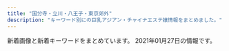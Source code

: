 ```yaml
---
title: "国分寺・立川・八王子・東京郊外"
description: "キーワード別にの巨乳アジアン・チャイナエステ嬢情報をまとめました。"
---
```


新着画像と新着キーワードをまとめています。
2021年01月27日の情報です。

<DmmAffiliateIns />
<KeywordTable
  shops={
    [
    {
        "img_links": [
            "http://kaori.me-es.com/images/index_13.jpg",
            "http://kaori.me-es.com/girl/08.jpg",
            "http://kaori.me-es.com/images/index_03.jpg",
            "http://kaori.me-es.com/girl/05.jpg",
            "http://kaori.me-es.com/images/info.jpg",
            "http://kaori.me-es.com/girl/07.jpg",
            "http://kaori.me-es.com/images/index_19.jpg",
            "http://kaori.me-es.com/images/index_01.jpg",
            "http://kaori.me-es.com/images/index_06.jpg",
            "http://kaori.me-es.com/images/01.jpg",
            "http://kaori.me-es.com/images/rec_09.jpg",
            "http://kaori.me-es.com/images/index_21.jpg",
            "http://kaori.me-es.com/images/index_05.jpg",
            "http://kaori.me-es.com/images/staff_09.jpg",
            "http://kaori.me-es.com/girl/00.jpg",
            "http://kaori.me-es.com/girl/06.jpg",
            "http://kaori.me-es.com/images/02.jpg",
            "http://kaori.me-es.com/images/index_16.jpg",
            "http://kaori.me-es.com/images/index_02.jpg",
            "http://kaori.me-es.com/images/index_12.jpg",
            "http://kaori.me-es.com/images/index_18.jpg",
            "http://kaori.me-es.com/images/index_17.jpg",
            "http://kaori.me-es.com/images/info_09.jpg",
            "http://kaori.me-es.com/girl/01.jpg",
            "http://kaori.me-es.com/images/index_10.jpg",
            "http://kaori.me-es.com/girl/03.jpg",
            "http://kaori.me-es.com/images/rec.jpg",
            "http://kaori.me-es.com/images/index_04.jpg",
            "http://kaori.me-es.com/images/index_14.jpg",
            "http://kaori.me-es.com/images/index_07.jpg"
        ],
        "keywords": {},
        "station": "JR\u9752\u6885\u99c5",
        "name": "\u9999",
        "url": "http://kaori.me-es.com/"
    },
    {
        "station": "JR\u516b\u738b\u5b50\u99c5",
        "img_links": [
            "http://dia-mond.work/images/recruit/point_08.png",
            "http://dia-mond.work/staff/runa1.jpg",
            "http://dia-mond.work/images/recruit/point_04.png",
            "http://dia-mond.work/images/recruit/point_07.png",
            "http://dia-mond.work/images/recruit/message_03.png",
            "http://dia-mond.work/images/mainvisual_01_s.jpg",
            "http://dia-mond.work/images/sw_tel.png",
            "http://dia-mond.work/images/head_therapist.jpg",
            "http://dia-mond.work/images/recruit/req_03.jpg",
            "http://dia-mond.work/images/icon_ranking_04.png",
            "http://dia-mond.work/images/no_image.jpg",
            "http://dia-mond.work/images/trigger.jpg",
            "http://dia-mond.work/staff/yuri1.jpg",
            "http://dia-mond.work/staff/yuka1.jpg",
            "http://dia-mond.work/images/head_interior.jpg",
            "http://dia-mond.work/images/recruit/point_06.png",
            "http://dia-mond.work/images/recruit/point_03.png",
            "http://dia-mond.work/images/recruit/point_09.png",
            "http://dia-mond.work/images/recruit/nagare_07.png",
            "http://dia-mond.work/images/icon_new.png",
            "http://dia-mond.work/staff/yumi1.jpg",
            "http://dia-mond.work/images/recruit/point_05.png",
            "http://dia-mond.work/images/icon_ranking_03.png",
            "http://dia-mond.work/images/icon_ranking_01.png",
            "http://dia-mond.work/images/sw_home.png",
            "http://dia-mond.work/staff/hitomi1.jpg",
            "http://dia-mond.work/staff/emi1.jpg",
            "http://dia-mond.work/images/mainvisual_01.jpg",
            "http://dia-mond.work/staff/miho1.jpg",
            "http://dia-mond.work/images/recruit/nagare_01.jpg",
            "http://dia-mond.work/images/icon_ranking_02.png",
            "http://dia-mond.work/images/recruit/nagare_02.jpg",
            "http://dia-mond.work/images/recruit/nagare_03.jpg",
            "http://dia-mond.work/staff/aoi1.jpg",
            "http://dia-mond.work/images/recruit/nagare_05.png",
            "http://dia-mond.work/images/mainvisual_02.jpg",
            "http://dia-mond.work/images/recruit/nagare_06.png",
            "http://dia-mond.work/images/recruit/sp_mainvisual.jpg",
            "http://dia-mond.work/images/mainvisual_02_s.jpg"
        ],
        "name": "Diamond",
        "keywords": {
            "D": 24,
            "85": 8,
            "87": 8,
            "89": 2,
            "86": 10,
            "90": 8,
            "88": 4,
            "E": 18,
            "F": 14
        },
        "url": "http://dia-mond.work/"
    },
    {
        "url": "http://a-rlx.info",
        "keywords": {
            "C": 2,
            "E": 1
        },
        "station": "JR\u798f\u751f\u99c5\u6771\u53e3",
        "name": "\u96c5",
        "img_links": [
            "http://a-rlx.info/images/sys_08.jpg",
            "http://a-rlx.info/images/info_01.png",
            "http://a-rlx.info/images/acc05.jpg",
            "http://a-rlx.info/gril/07.jpg",
            "http://a-rlx.info/images/index_05.jpg",
            "http://a-rlx.info/gril/09b.jpg",
            "http://a-rlx.info/images/s01.jpg",
            "http://a-rlx.info/gril/013.jpg",
            "http://a-rlx.info/images/s02.jpg",
            "http://a-rlx.info/images/sub_10.jpg",
            "http://a-rlx.info/images/rec.jpg",
            "http://a-rlx.info/images/r04.jpg",
            "http://a-rlx.info/images/index_01.jpg",
            "http://a-rlx.info/images/index_02.jpg",
            "http://a-rlx.info/gril/p03.jpg",
            "http://a-rlx.info/gril/07b.jpg",
            "http://a-rlx.info/images/r01.jpg",
            "http://a-rlx.info/images/r02.jpg",
            "http://a-rlx.info/gril/07a.jpg",
            "http://a-rlx.info/images/index_07.jpg",
            "http://a-rlx.info/images/line.png",
            "http://a-rlx.info/images/acc01.jpg",
            "http://a-rlx.info/images/staff_08.jpg",
            "http://a-rlx.info/gril/09a.jpg",
            "http://a-rlx.info/images/acc04.jpg",
            "http://a-rlx.info/images/index_12.jpg",
            "http://a-rlx.info/images/index_13.jpg",
            "http://a-rlx.info/images/s03.jpg",
            "http://a-rlx.info/images/s04.jpg",
            "http://a-rlx.info/gril/013b.jpg",
            "http://a-rlx.info/images/info_08.jpg",
            "http://a-rlx.info/images/index_06.jpg",
            "http://a-rlx.info/images/r03.jpg",
            "http://a-rlx.info/images/index_04.jpg",
            "http://a-rlx.info/images/rec_08.jpg",
            "http://a-rlx.info/images/acc03.jpg",
            "http://a-rlx.info/gril/013a.jpg",
            "http://a-rlx.info/images/index_03.jpg",
            "http://a-rlx.info/gril/09.jpg"
        ]
    },
    {
        "station": "\u3072\u3070\u308a\u30f6\u4e18\u99c5\u5317\u53e3",
        "keywords": {},
        "url": "http://joten.work/",
        "name": "\u8212\u5824\u82d1 \uff5e\u30b8\u30e7\u30c6\u30a4\u30a8\u30f3\uff5e",
        "img_links": [
            "http://joten.work/images/staff_t.jpg",
            "http://joten.work/images/sys2.jpg",
            "http://joten.work/images/mobile.jpg",
            "http://joten.work/images/menu/staff.jpg",
            "http://joten.work/images/int1.png",
            "http://joten.work/images/newface_t.png",
            "http://joten.work/img/risa1.jpg",
            "http://joten.work/images/sys1.jpg",
            "http://joten.work/staff/risa.jpg",
            "http://joten.work/images/menu/top.jpg",
            "http://joten.work/images/sys3.jpg",
            "http://joten.work/images/interior_t.jpg",
            "http://joten.work/images/rec2.png",
            "http://joten.work/images/int2.png",
            "http://joten.work/images/ta.jpg",
            "http://joten.work/images/sys4.jpg",
            "http://joten.work/staff/sayaka.jpg",
            "http://joten.work/img/sayaka1.jpg",
            "http://joten.work/images/rec1.png",
            "http://joten.work/images/news.png",
            "http://joten.work/images/rec3.png",
            "http://joten.work/images/head.png",
            "http://joten.work/images/tel.jpg",
            "http://joten.work/images/menu/interior.jpg"
        ]
    },
    {
        "name": "\u5eb7\u697d",
        "station": "JR\u516b\u738b\u5b50\u99c5\u5317\u53e3",
        "img_links": [
            "http://rlx-msg.com/pic/topimg2.jpg",
            "http://rlx-msg.com/staff/eri/01.jpg",
            "http://rlx-msg.com/i/files/homeimg.jpg",
            "http://rlx-msg.com/staff/minami/01.jpg",
            "http://rlx-msg.com/pic/topimg3.jpg",
            "http://rlx-msg.com/pic/topimg1.jpg",
            "http://rlx-msg.com/staff/saya/01.jpg",
            "http://rlx-msg.com/img/ttl_recbnr.png",
            "http://rlx-msg.com/staff/ai/01.jpg",
            "http://rlx-msg.com/img/ttl_staff.png",
            "http://rlx-msg.com/pic/head.jpg",
            "http://rlx-msg.com/pic/topimg4.jpg",
            "http://rlx-msg.com/img/ttl_mobile.png",
            "http://rlx-msg.com/img/access/kanban.png",
            "http://rlx-msg.com/staff/naho/01.jpg",
            "http://rlx-msg.com/staff/mai/01.jpg"
        ],
        "url": "http://rlx-msg.com/",
        "keywords": {
            "C": 15
        }
    },
    {
        "img_links": [
            "http://beauty-est.tokyo/images/cg04.jpg",
            "http://beauty-est.tokyo/images/mi.jpg",
            "http://beauty-est.tokyo/images/cg02.jpg",
            "http://beauty-est.tokyo/images/ri.jpg",
            "http://beauty-est.tokyo/images/cg01.jpg",
            "http://beauty-est.tokyo/images/now-printing.jpg",
            "http://beauty-est.tokyo/images/cg03.jpg"
        ],
        "keywords": {
            "88": 2,
            "86": 6,
            "E": 4
        },
        "url": "http://beauty-est.tokyo/",
        "name": "Be",
        "station": "\u6771\u5927\u548c\u5e02\u99c5"
    },
    {
        "name": "\u30a2\u30ab\u30b7\u30a2",
        "img_links": [
            "http://www.acacia-esthe.xyz/images/rsubt1.png",
            "http://www.acacia-esthe.xyz/photo_news/upimg/446725f1148f108dd5_0.jpg",
            "http://www.acacia-esthe.xyz/photo_news/upimg/182485f9278b7b5be0_0.jpg",
            "http://www.acacia-esthe.xyz/photo_news/upimg/108325f30b0d7707df_2.jpg",
            "http://www.acacia-esthe.xyz/files/021-02.jpg",
            "http://www.acacia-esthe.xyz/photo_news/upimg/305955f586f7349b92_1.jpg",
            "http://www.acacia-esthe.xyz/photo_news/upimg/48717600681f585301_0.jpg",
            "http://www.acacia-esthe.xyz/images/b-tel.png",
            "http://www.acacia-esthe.xyz/images/rsubt2.png",
            "http://www.acacia-esthe.xyz/images/rsubt6.png",
            "http://www.acacia-esthe.xyz/photo_news/upimg/802615f9368ac5df7c_0.jpg",
            "http://www.acacia-esthe.xyz/files/021.jpg",
            "http://www.acacia-esthe.xyz/files/020.jpg",
            "http://www.acacia-esthe.xyz/files/057.jpg",
            "http://www.acacia-esthe.xyz/images/m6.jpg",
            "http://www.acacia-esthe.xyz/files/019-02.jpg",
            "http://www.acacia-esthe.xyz/images/rsubt5.png",
            "http://www.acacia-esthe.xyz/images/slider-img002.jpg",
            "http://www.acacia-esthe.xyz/photo_news/upimg/366055fe4359a2cfcc_0.jpg",
            "http://www.acacia-esthe.xyz/files/046-02.jpg",
            "http://www.acacia-esthe.xyz/images/m2.jpg",
            "http://www.acacia-esthe.xyz/photo_news/upimg/560005fdc600b20296_0.jpg",
            "http://www.acacia-esthe.xyz/photo_news/upimg/782565f9fe21f75b1b_1.jpg",
            "http://www.acacia-esthe.xyz/photo_news/upimg/380705fcdc28b76e14_0.jpg",
            "http://www.acacia-esthe.xyz/photo_news/upimg/108325f30b0d7707df_0.jpg",
            "http://www.acacia-esthe.xyz/photo_news/upimg/265645facbaac2237d_1.jpg",
            "http://www.acacia-esthe.xyz/files/026-02.jpg",
            "http://www.acacia-esthe.xyz/images/m4.jpg",
            "http://www.acacia-esthe.xyz/images/m3.jpg",
            "http://www.acacia-esthe.xyz/files/022-02.jpg",
            "http://www.acacia-esthe.xyz/files/010-03.jpg",
            "http://www.acacia-esthe.xyz/images/slider-img001.jpg",
            "http://www.acacia-esthe.xyz/files/019-03.jpg",
            "http://www.acacia-esthe.xyz/photo_news/upimg/380705fcdc28b76e14_2.jpg",
            "http://www.acacia-esthe.xyz/files/057-02.jpg",
            "http://www.acacia-esthe.xyz/files/026-03.jpg",
            "http://www.acacia-esthe.xyz/files/018-02.jpg",
            "http://www.acacia-esthe.xyz/files/022.jpg",
            "http://www.acacia-esthe.xyz/files/046-03.jpg",
            "http://www.acacia-esthe.xyz/photo_news/upimg/446725f1148f108dd5_1.jpg",
            "http://www.acacia-esthe.xyz/photo_news/upimg/428235f3e1b3ed5310_2.jpg",
            "http://www.acacia-esthe.xyz/files/010-02.jpg",
            "http://www.acacia-esthe.xyz/photo_news/upimg/649415fea96d7e261c_0.jpg",
            "http://www.acacia-esthe.xyz/photo_news/upimg/629605f4f0bd5862a3_0.jpg",
            "http://www.acacia-esthe.xyz/files/010.jpg",
            "http://www.acacia-esthe.xyz/photo_news/upimg/380705fcdc28b76e14_1.jpg",
            "http://www.acacia-esthe.xyz/files/018.jpg",
            "http://www.acacia-esthe.xyz/photo_news/upimg/305955f586f7349b92_0.jpg",
            "http://www.acacia-esthe.xyz/photo_news/upimg/69285600e1199e7dc8_1.jpg",
            "http://www.acacia-esthe.xyz/images/rsubt4.png",
            "http://www.acacia-esthe.xyz/photo_news/upimg/108325f30b0d7707df_1.jpg",
            "http://www.acacia-esthe.xyz/photo_news/upimg/649415fea96d7e261c_1.jpg",
            "http://www.acacia-esthe.xyz/photo_news/upimg/428235f3e1b3ed5310_0.jpg",
            "http://www.acacia-esthe.xyz/files/016.jpg",
            "http://www.acacia-esthe.xyz/files/018-03.jpg",
            "http://www.acacia-esthe.xyz/files/058-03.jpg",
            "http://www.acacia-esthe.xyz/photo_news/upimg/933655f7e9d5233bf3_0.jpg",
            "http://www.acacia-esthe.xyz/images/rsubt3.png",
            "http://www.acacia-esthe.xyz/images/m1.jpg",
            "http://www.acacia-esthe.xyz/images/line.jpg",
            "http://www.acacia-esthe.xyz/photo_news/upimg/973306007dffc8c097_0.jpg",
            "http://www.acacia-esthe.xyz/files/020-02.jpg",
            "http://www.acacia-esthe.xyz/files/021-03.jpg",
            "http://www.acacia-esthe.xyz/files/020-03.jpg",
            "http://www.acacia-esthe.xyz/images/rsubt7.png",
            "http://www.acacia-esthe.xyz/files/057-03.jpg",
            "http://www.acacia-esthe.xyz/files/058.jpg",
            "http://www.acacia-esthe.xyz/photo_news/upimg/428235f3e1b3ed5310_1.jpg",
            "http://www.acacia-esthe.xyz/photo_news/upimg/276675f96556f0e939_0.jpg",
            "http://www.acacia-esthe.xyz/photo_news/upimg/48717600681f585301_1.jpg",
            "http://www.acacia-esthe.xyz/files/016-02.jpg",
            "http://www.acacia-esthe.xyz/files/019.jpg",
            "http://www.acacia-esthe.xyz/files/016-03.jpg",
            "http://www.acacia-esthe.xyz/images/b-online.png",
            "http://www.acacia-esthe.xyz/files/046.jpg",
            "http://www.acacia-esthe.xyz/files/058-02.jpg",
            "http://www.acacia-esthe.xyz/files/022-03.jpg",
            "http://www.acacia-esthe.xyz/photo_news/upimg/86230600a4d51c82db_0.jpg",
            "http://www.acacia-esthe.xyz/photo_news/upimg/893105f2ce75940fb1_0.jpg",
            "http://www.acacia-esthe.xyz/images/tel2.png",
            "http://www.acacia-esthe.xyz/files/026.jpg"
        ],
        "station": "\u6e05\u702c\u99c5\u5317\u53e3",
        "url": "http://www.acacia-esthe.xyz/",
        "keywords": {
            "G": 8,
            "D": 64,
            "87": 40,
            "90": 8,
            "88": 16,
            "E": 8,
            "86": 24
        }
    },
    {
        "name": "Bali SPA",
        "keywords": {
            "87": 4,
            "90": 2,
            "C": 4,
            "89": 2,
            "85": 2,
            "86": 4,
            "D": 4,
            "88": 2,
            "E": 4
        },
        "img_links": [
            "http://www.bali.mensnv.com/files/006.jpg",
            "http://www.bali.mensnv.com/images/news.jpg",
            "http://www.bali.mensnv.com/files/006-02.jpg",
            "http://www.bali.mensnv.com/files/001-02.jpg",
            "http://www.bali.mensnv.com/images/sys1.png",
            "http://www.bali.mensnv.com/sp/images/tel.jpg",
            "http://www.bali.mensnv.com/images/rec2.png",
            "http://www.bali.mensnv.com/images/line.png",
            "http://www.bali.mensnv.com/sp/images/top.jpg",
            "http://www.bali.mensnv.com/images/sm.jpg",
            "http://www.bali.mensnv.com/sp/menu/interior.jpg",
            "http://www.bali.mensnv.com/files/004.jpg",
            "http://www.bali.mensnv.com/files/004-02.jpg",
            "http://www.bali.mensnv.com/sp/images/head.jpg",
            "http://www.bali.mensnv.com/images/sys2.png",
            "http://www.bali.mensnv.com/files/007-02.jpg",
            "http://www.bali.mensnv.com/sp/images/topgirl.jpg",
            "http://www.bali.mensnv.com/files/003-02.jpg",
            "http://www.bali.mensnv.com/files/008.jpg",
            "http://www.bali.mensnv.com/files/009.jpg",
            "http://www.bali.mensnv.com/sp/images/pc.jpg",
            "http://www.bali.mensnv.com/images/concept.jpg",
            "http://www.bali.mensnv.com/images/mobile.jpg",
            "http://www.bali.mensnv.com/images/rec1.png",
            "http://www.bali.mensnv.com/files/003.jpg",
            "http://www.bali.mensnv.com/sp/images/footer.jpg",
            "http://www.bali.mensnv.com/sp/images/time.jpg",
            "http://www.bali.mensnv.com/sp/images/newsb.jpg",
            "http://www.bali.mensnv.com/sp/menu/top.jpg",
            "http://www.bali.mensnv.com/images/sys3.png",
            "http://www.bali.mensnv.com/images/int2.png",
            "http://www.bali.mensnv.com/sp/images/staff_t.jpg",
            "http://www.bali.mensnv.com/files/009-02.jpg",
            "http://www.bali.mensnv.com/images/head.jpg",
            "http://www.bali.mensnv.com/sp/images/news.jpg",
            "http://www.bali.mensnv.com/files/008-02.jpg",
            "http://www.bali.mensnv.com/files/007.jpg",
            "http://www.bali.mensnv.com/images/staff_t.png",
            "http://www.bali.mensnv.com/images/link_t.png",
            "http://www.bali.mensnv.com/sp/menu/staff.jpg",
            "http://www.bali.mensnv.com/sp/images/link_t.jpg",
            "http://www.bali.mensnv.com/images/ta.jpg",
            "http://www.bali.mensnv.com/sp/images/interior_t.jpg",
            "http://www.bali.mensnv.com/files/010.jpg",
            "http://www.bali.mensnv.com/files/001.jpg",
            "http://www.bali.mensnv.com/images/interior_t.png",
            "http://www.bali.mensnv.com/images/int1.png",
            "http://www.bali.mensnv.com/files/010-02.jpg"
        ],
        "station": "JR\u56fd\u5206\u5bfa\u99c5\u5317\u53e3",
        "url": "http://www.bali.mensnv.com/"
    },
    {
        "station": "JR\u516b\u738b\u5b50\u99c5\u5317\u53e3",
        "name": "\u697d\u7652",
        "img_links": [
            "http://hi-msg.com/rakuyu/img/p-3.png",
            "http://hi-msg.com/rakuyu/img/tel.jpg",
            "http://hi-msg.com/rakuyu/img/p-2.png",
            "http://hi-msg.com/rakuyu/img/s2.png",
            "http://hi-msg.com/rakuyu/img/p-11.png",
            "http://hi-msg.com/rakuyu/img/p-10.png",
            "http://hi-msg.com/rakuyu/img/p-9.png",
            "http://hi-msg.com/rakuyu/img/s0.png",
            "http://hi-msg.com/rakuyu/img/p-0.png",
            "http://hi-msg.com/rakuyu/img/p-1.png",
            "http://hi-msg.com/rakuyu/img/botton.jpg",
            "http://hi-msg.com/rakuyu/img/p-12.png"
        ],
        "url": "http://hi-msg.com/rakuyu/",
        "keywords": {}
    },
    {
        "name": "Lucky Day",
        "img_links": [
            "http://lucky-day.jpn.vin/photos/sites/70/2020/12/2020120816051896.jpg",
            "http://lucky-day.jpn.vin/images/tit-gat.png",
            "http://lucky-day.jpn.vin/photos/sites/70/2020/11/2020112516280331.jpg",
            "http://lucky-day.jpn.vin/images/acc3.jpg",
            "http://lucky-day.jpn.vin/photos/sites/70/2020/09/2020092109481331.jpg",
            "http://lucky-day.jpn.vin/photos/sites/70/2020/11/2020112316215988.jpg",
            "http://lucky-day.jpn.vin/images/acc1.jpg",
            "http://lucky-day.jpn.vin/images/r02.jpg",
            "http://lucky-day.jpn.vin/images/infor.png",
            "http://lucky-day.jpn.vin/photos/sites/70/2020/11/2020112213351418.jpg",
            "http://lucky-day.jpn.vin/photos/sites/70/2020/11/2020110217103786.jpg",
            "http://lucky-day.jpn.vin/photos/sites/70/2020/07/2020073005191860.jpg",
            "http://lucky-day.jpn.vin/images/r01.jpg",
            "http://lucky-day.jpn.vin/images/tite-staff.png",
            "http://lucky-day.jpn.vin/images/acc4.jpg",
            "http://lucky-day.jpn.vin/photos/sites/70/2020/12/2020122415521749.jpg",
            "http://lucky-day.jpn.vin/images/r03.jpg",
            "http://lucky-day.jpn.vin/images/tit-infor.png",
            "http://lucky-day.jpn.vin/photos/sites/70/2020/12/2020122212380029.jpg",
            "http://lucky-day.jpn.vin/photos/sites/70/2020/10/2020102716195949.jpg",
            "http://lucky-day.jpn.vin/images/tit-pick.png",
            "http://lucky-day.jpn.vin/images/acc2.jpg",
            "http://lucky-day.jpn.vin/images/top.png",
            "http://lucky-day.jpn.vin/images/r04.jpg",
            "http://lucky-day.jpn.vin/photos/sites/70/2020/10/2020102813214196.jpg",
            "http://lucky-day.jpn.vin/images/tit-new.png"
        ],
        "keywords": {
            "88": 10,
            "87": 10,
            "E": 30,
            "85": 50,
            "D": 80,
            "86": 30,
            "C": 16,
            "89": 10
        },
        "station": "JR\u7acb\u5ddd\u99c5\u5357\u53e3",
        "url": "http://lucky-day.jpn.vin/"
    },
    {
        "name": "\u5922\u767e\u5408",
        "img_links": [
            "http://yume-yuri.info/images/r3.jpg",
            "http://yume-yuri.info/images/g5.jpg",
            "http://yume-yuri.info/images/r1.jpg",
            "http://yume-yuri.info/images/r5.jpg",
            "http://yume-yuri.info/images/baner1.jpg",
            "http://yume-yuri.info/images/baner2.jpg",
            "http://yume-yuri.info/images/g3.jpg",
            "http://yume-yuri.info/images/momo.jpg",
            "http://yume-yuri.info/images/g2.jpg",
            "http://yume-yuri.info/images/g1.jpg",
            "http://yume-yuri.info/images/mobile.jpg",
            "http://yume-yuri.info/images/r2.jpg",
            "http://yume-yuri.info/images/g4.jpg",
            "http://yume-yuri.info/images/r4.jpg",
            "http://yume-yuri.info/images/r6.jpg",
            "http://yume-yuri.info/images/yuki.jpg"
        ],
        "station": "\u4eac\u738b\u516b\u738b\u5b50\u99c5",
        "keywords": {},
        "url": "http://yume-yuri.info/"
    },
    {
        "station": "JR\u7acb\u5ddd\u99c5\u5357\u53e3",
        "name": "S Body",
        "img_links": [
            "http://massage-est.tokyo/images/cg13.jpg",
            "http://massage-est.tokyo/images/cg12.jpg",
            "http://massage-est.tokyo/images/cg06.jpg",
            "http://massage-est.tokyo/images/rsubt7.png",
            "http://massage-est.tokyo/images/tel2.png",
            "http://massage-est.tokyo/images/m3.jpg",
            "http://massage-est.tokyo/images/cg132.jpg",
            "http://massage-est.tokyo/images/slider-img002.jpg",
            "http://massage-est.tokyo/images/cg11.jpg",
            "http://massage-est.tokyo/images/slider-img001.jpg",
            "http://massage-est.tokyo/images/cg05.jpg",
            "http://massage-est.tokyo/images/cg08.jpg",
            "http://massage-est.tokyo/images/rsubt1.png",
            "http://massage-est.tokyo/images/m6.jpg",
            "http://massage-est.tokyo/images/cg02.jpg",
            "http://massage-est.tokyo/images/cg03.jpg",
            "http://massage-est.tokyo/images/rsubt2.png",
            "http://massage-est.tokyo/images/m2.jpg",
            "http://massage-est.tokyo/images/rsubt6.png",
            "http://massage-est.tokyo/images/cg09.jpg",
            "http://massage-est.tokyo/images/m1.jpg",
            "http://massage-est.tokyo/images/cg101.jpg",
            "http://massage-est.tokyo/images/cg061.jpg",
            "http://massage-est.tokyo/images/cg01.jpg",
            "http://massage-est.tokyo/images/rsubt5.png",
            "http://massage-est.tokyo/images/cg131.jpg",
            "http://massage-est.tokyo/images/rsubt4.png",
            "http://massage-est.tokyo/images/m4.jpg",
            "http://massage-est.tokyo/images/cg07.jpg",
            "http://massage-est.tokyo/images/cg031.jpg",
            "http://massage-est.tokyo/images/cg04.jpg",
            "http://massage-est.tokyo/images/b-tel.png",
            "http://massage-est.tokyo/images/cg10.jpg",
            "http://massage-est.tokyo/images/rsubt3.png"
        ],
        "keywords": {
            "85": 7,
            "D": 75,
            "86": 83,
            "C": 15
        },
        "url": "http://massage-est.tokyo/"
    },
    {
        "img_links": [
            "http://aijo-massage.com/girl/1.jpg",
            "http://aijo-massage.com/girl/3.jpg",
            "http://aijo-massage.com/static/picture/modal.jpg",
            "http://aijo-massage.com/girl/4.jpg",
            "http://aijo-massage.com/girl/5.jpg",
            "http://aijo-massage.com/girl/6.jpg",
            "http://aijo-massage.com/girl/8.jpg",
            "http://aijo-massage.com/girl/7.jpg",
            "http://aijo-massage.com/static/picture/468_60.jpg",
            "http://aijo-massage.com/girl/2.jpg",
            "http://aijo-massage.com/static/picture/concept.jpg",
            "http://aijo-massage.com/static/picture/mens-esthe.jpg"
        ],
        "keywords": {},
        "name": "\u611b\u5b22",
        "station": "JR\u516b\u738b\u5b50\u99c5\u5317\u53e3",
        "url": "http://aijo-massage.com/"
    },
    {
        "name": "\u30d4\u30ab\u30fb\u304a\u3061\u3085\uff5e",
        "keywords": {
            "E": 2,
            "86": 14,
            "85": 7,
            "84": 1,
            "D": 30,
            "83": 3,
            "C": 1,
            "87": 8
        },
        "station": "JR\u7acb\u5ddd\u99c5\u5357\u53e3",
        "img_links": [
            "http://pikachu.ests.jp/photos/sites/53/2020/03/2020030410413625.jpg",
            "http://pikachu.ests.jp/photos/sites/53/2019/12/2019120812194443.jpg",
            "http://pikachu.ests.jp/images/line2.png",
            "http://pikachu.ests.jp/photos/sites/53/2019/12/2019120812200274.jpg",
            "http://pikachu.ests.jp/photos/sites/53/2020/05/2020052118140966.jpg",
            "http://pikachu.ests.jp/images/room4.jpg",
            "http://pikachu.ests.jp/photos/sites/53/2020/03/2020030410405564.jpg",
            "http://pikachu.ests.jp/photos/sites/53/2020/08/2020082516123813.jpg",
            "http://pikachu.ests.jp/photos/sites/53/2020/06/2020060511580071.jpg",
            "http://pikachu.ests.jp/photos/sites/53/2019/12/2019120812213623.jpg",
            "http://pikachu.ests.jp/photos/sites/53/2019/12/2019120812220114.jpg",
            "http://pikachu.ests.jp/photos/sites/53/2019/07/201907011259242.jpg",
            "http://pikachu.ests.jp/photos/sites/53/2019/12/2019120812222495.jpg",
            "http://pikachu.ests.jp/images/room3.jpg",
            "http://pikachu.ests.jp/photos/sites/53/2020/04/2020042310542798.jpg",
            "http://pikachu.ests.jp/photos/sites/53/2019/12/2019120812211796.jpg",
            "http://pikachu.ests.jp/images/room2.jpg",
            "http://pikachu.ests.jp/photos/sites/53/2020/12/202012031703299.jpg",
            "http://pikachu.ests.jp/photos/sites/53/2019/12/2019120812240249.jpg",
            "http://pikachu.ests.jp/images/s_news.jpg",
            "http://pikachu.ests.jp/photos/sites/53/2020/06/2020061214055969.jpg",
            "http://pikachu.ests.jp/photos/sites/53/2020/03/2020030410412043.jpg",
            "http://pikachu.ests.jp/photos/sites/53/2020/03/2020030410403527.jpg",
            "http://pikachu.ests.jp/photos/sites/53/2019/12/2019120812205273.jpg",
            "http://pikachu.ests.jp/photos/sites/53/2020/07/2020071318331414.jpg",
            "http://pikachu.ests.jp/images/s_cast.png",
            "http://pikachu.ests.jp/photos/sites/53/2021/01/2021010712394126.jpg",
            "http://pikachu.ests.jp/photos/sites/53/2021/01/2021012615432181.jpg",
            "http://pikachu.ests.jp/photos/sites/53/2020/10/202010131217588.jpg",
            "http://pikachu.ests.jp/photos/sites/53/2020/04/2020040313060124.jpg",
            "http://pikachu.ests.jp/photos/sites/53/2020/10/2020102117055661.jpg",
            "http://pikachu.ests.jp/photos/sites/53/2020/08/2020080517483611.jpg",
            "http://pikachu.ests.jp/photos/sites/53/2020/07/202007021613567.jpg",
            "http://pikachu.ests.jp/photos/sites/53/2020/05/202005031020591.jpg",
            "http://pikachu.ests.jp/photos/sites/53/2020/05/2020051218381818.jpg",
            "http://pikachu.ests.jp/photos/sites/53/2020/07/202007011646525.jpg",
            "http://pikachu.ests.jp/images/face.png",
            "http://pikachu.ests.jp/images/tel.png",
            "http://pikachu.ests.jp/images/room1.jpg",
            "http://pikachu.ests.jp/images/end.png",
            "http://pikachu.ests.jp/photos/sites/53/2020/12/2020123109574053.jpg",
            "http://pikachu.ests.jp/photos/sites/53/2019/12/2019120812225273.jpg",
            "http://pikachu.ests.jp/photos/sites/53/2019/12/2019120812233657.jpg"
        ],
        "url": "http://pikachu.ests.jp/"
    },
    {
        "name": "\u5236\u670d\u306e\u8a98\u60d1",
        "url": "https://seifukuyuwaku.oks.bz/",
        "keywords": {
            "C": 4,
            "87": 1,
            "E": 1,
            "85": 1,
            "83": 1
        },
        "station": "JR\u7acb\u5ddd\u99c5\u5357\u53e3",
        "img_links": [
            "https://seifukuyuwaku.oks.bz/photos/sites/70/2020/12/2020121208024127.jpeg",
            "https://seifukuyuwaku.oks.bz/photos/sites/70/2020/12/2020121013104898.jpeg",
            "https://seifukuyuwaku.oks.bz/photos/sites/70/2020/11/2020113014024511.jpeg",
            "https://seifukuyuwaku.oks.bz/images/new.jpg",
            "https://seifukuyuwaku.oks.bz/images/top.png",
            "https://seifukuyuwaku.oks.bz/images/s_staff.png",
            "https://seifukuyuwaku.oks.bz/images/s_staff1.png",
            "https://seifukuyuwaku.oks.bz/images/s_news.png",
            "https://seifukuyuwaku.oks.bz/photos/sites/70/2020/11/2020112406403480.jpg",
            "https://seifukuyuwaku.oks.bz/photos/sites/70/2020/11/2020112406403396.jpg",
            "https://seifukuyuwaku.oks.bz/photos/sites/70/2020/11/2020112708472471.jpeg",
            "https://seifukuyuwaku.oks.bz/images/room1.jpg",
            "https://seifukuyuwaku.oks.bz/photos/sites/70/2020/12/2020121414441228.jpeg",
            "https://seifukuyuwaku.oks.bz/images/link.jpg",
            "https://seifukuyuwaku.oks.bz/images/info.jpg",
            "https://seifukuyuwaku.oks.bz/photos/sites/70/2020/12/2020122013355017.jpeg",
            "https://seifukuyuwaku.oks.bz/images/room3.jpg",
            "https://seifukuyuwaku.oks.bz/photos/sites/70/2020/11/2020112504053939.jpg",
            "https://seifukuyuwaku.oks.bz/images/s_pick.jpg",
            "https://seifukuyuwaku.oks.bz/images/room4.jpg",
            "https://seifukuyuwaku.oks.bz/photos/sites/70/2020/12/202012251539104.jpeg",
            "https://seifukuyuwaku.oks.bz/images/room2.jpg",
            "https://seifukuyuwaku.oks.bz/images/mobile.jpg",
            "https://seifukuyuwaku.oks.bz/images/s_ranking.png"
        ]
    },
    {
        "name": "Sweet Honey \u30b9\u30a6\u30a3\u30fc\u30c8. \u30cf\u30cb\u30fc",
        "station": "JR\u56fd\u5206\u5bfa\u99c5",
        "url": "http://sh-akasur.work/",
        "keywords": {},
        "img_links": [
            "http://sh-akasur.work/uploads/180620/1-1P62010193X63.jpg",
            "http://sh-akasur.work/templets/default/picture/interior_t.jpg",
            "http://sh-akasur.work/templets/default/picture/rec1.png",
            "http://sh-akasur.work/uploads/180620/1-1P62010154K00.png",
            "http://sh-akasur.work/uploads/190228/1-1Z22Q51020F4.jpg",
            "http://sh-akasur.work/uploads/190228/1-1Z22Q50P3515.jpg",
            "http://sh-akasur.work/uploads/180620/1-1P620101629244.png",
            "http://sh-akasur.work/templets/default/picture/news.jpg",
            "http://sh-akasur.work/templets/default/picture/staff_t.jpg",
            "http://sh-akasur.work/uploads/allimg/180620/sys.png",
            "http://sh-akasur.work/uploads/190228/1-1Z22Q51242136.png",
            "http://sh-akasur.work/templets/default/picture/head.jpg"
        ]
    },
    {
        "name": "Dear",
        "url": "https://dear.tyo.cm/",
        "keywords": {
            "D": 7,
            "\u4e73": 29,
            "E": 30,
            "C": 4,
            "\u30bb\u30af\u30b7\u30fc": 29
        },
        "station": "JR\u516b\u738b\u5b50\u99c5\u5317\u53e3",
        "img_links": [
            "https://dear.tyo.cm/photos/sites/45/2020/11/2020111212330332.jpeg",
            "https://dear.tyo.cm/images/1.jpg",
            "https://dear.tyo.cm/images/koko_200x40.png",
            "https://dear.tyo.cm/images/bj1.jpg",
            "https://dear.tyo.cm/photos/sites/45/2020/10/2020102923034763.jpeg",
            "https://dear.tyo.cm/images/s_staff.jpg",
            "https://dear.tyo.cm/images/link1.jpg",
            "https://dear.tyo.cm/images/room4.jpg",
            "https://dear.tyo.cm/images/room2.jpg",
            "https://dear.tyo.cm/photos/sites/45/2020/11/2020112322361320.jpeg",
            "https://dear.tyo.cm/photos/sites/45/2020/08/2020081623011611.jpeg",
            "https://dear.tyo.cm/photos/sites/45/2020/10/2020102600214249.jpeg",
            "https://dear.tyo.cm/images/member.jpg",
            "https://dear.tyo.cm/photos/sites/45/2020/12/2020122720383783.jpeg",
            "https://dear.tyo.cm/photos/sites/45/2021/01/2021011400122885.jpeg",
            "https://dear.tyo.cm/images/top.jpg",
            "https://dear.tyo.cm/images/s_link.jpg",
            "https://dear.tyo.cm/images/room3.jpg",
            "https://dear.tyo.cm/photos/sites/45/2021/01/2021012018180849.jpeg",
            "https://dear.tyo.cm/images/bj3.jpg",
            "https://dear.tyo.cm/photos/sites/45/2020/12/2020121118090091.jpeg",
            "https://dear.tyo.cm/photos/sites/45/2021/01/2021011400125566.jpeg",
            "https://dear.tyo.cm/images/room1.jpg",
            "https://dear.tyo.cm/images/info2.jpg",
            "https://dear.tyo.cm/images/paypay.jpg",
            "https://dear.tyo.cm/images/amore.jpg",
            "https://dear.tyo.cm/photos/sites/45/2020/08/202008091139324.jpeg",
            "https://dear.tyo.cm/photos/sites/45/2020/09/2020092513470846.jpeg",
            "https://dear.tyo.cm/photos/sites/45/2020/12/2020122723313221.jpeg",
            "https://dear.tyo.cm/photos/sites/45/2020/12/2020122216280520.jpeg",
            "https://dear.tyo.cm/images/s_info.jpg",
            "https://esta-kanto.com/img/kanto/esta-200_40.jpg"
        ]
    },
    {
        "station": "JR\u516b\u738b\u5b50\u99c5\u5357\u53e3",
        "url": "http://uuka.loveyaku.com/",
        "keywords": {
            "C": 7
        },
        "img_links": [
            "http://uuka.loveyaku.com/imgs/nav/nb03.png",
            "http://uuka.loveyaku.com/imgs/information.jpg",
            "http://uuka.loveyaku.com/imgs/temp_boshu.jpg",
            "http://uuka.loveyaku.com/imgs/lunbo/photo03.jpg",
            "http://uuka.loveyaku.com/imgs/lunbo/photo02.jpg",
            "http://uuka.loveyaku.com/imgs/header.png",
            "http://uuka.loveyaku.com/imgs/nav/nb01.png",
            "http://uuka.loveyaku.com/imgs/bar_therapist.png",
            "http://uuka.loveyaku.com/imgs/headline.png",
            "http://uuka.loveyaku.com/imgs/lunbo/photo01.jpg",
            "http://uuka.loveyaku.com/imgs/nav/nb04.png",
            "http://uuka.loveyaku.com/imgs/address.png",
            "http://uuka.loveyaku.com/imgs/bttel.png",
            "http://uuka.loveyaku.com/imgs/nav/nb06.png",
            "http://uuka.loveyaku.com/imgs/nav/nb05.png",
            "http://uuka.loveyaku.com/imgs/nav/nb02.png",
            "http://uuka.loveyaku.com/imgs/mobile.jpg",
            "http://uuka.loveyaku.com/imgs/lunbo/photo04.jpg"
        ],
        "name": "\u7652\u60a0\u83ef"
    },
    {
        "name": "\u30a2\u30ed\u30de\u30b9\u30d1",
        "img_links": [
            "http://es-aroma.tokyo/wp-content/uploads/2020/12/WeChat-Image_20201211154907.jpg",
            "http://es-aroma.tokyo/wp-content/uploads/2019/06/WeChat-Image_20190613133937-267x400.jpg",
            "http://es-aroma.tokyo/wp-content/themes/template-salon2/images/newface-ttl.jpg",
            "http://es-aroma.tokyo/wp-content/uploads/2019/10/WeChat-Image_20191008130122.jpg",
            "http://es-aroma.tokyo/wp-content/uploads/2019/06/WeChat-Image_20190603163135.jpg",
            "http://es-aroma.tokyo/wp-content/uploads/2020/11/WeChat-Image_20201121223013.jpg",
            "http://es-aroma.tokyo/wp-content/uploads/2018/10/WeChat-Image_20181010202158-e1556001434192-267x400.jpg",
            "http://es-aroma.tokyo/wp-content/uploads/2020/12/WeChat-Image_20201224193413.jpg",
            "http://es-aroma.tokyo/wp-content/uploads/2020/09/WeChat-Image_20200927221300.jpg",
            "http://es-aroma.tokyo/wp-content/uploads/2019/06/WeChat-Image_20190603163135-267x400.jpg",
            "http://es-aroma.tokyo/wp-content/uploads/2020/12/WeChat-Image_20201211154911.jpg",
            "http://es-aroma.tokyo/wp-content/uploads/2019/08/WeChat-Image_20190826193316.jpg",
            "http://es-aroma.tokyo/wp-content/themes/template-salon2/images/message-hd.jpg",
            "http://es-aroma.tokyo/wp-content/uploads/2019/02/aromaspa.jpg",
            "http://es-aroma.tokyo/wp-content/uploads/2019/09/WeChat-Image_20190904115149.jpg",
            "http://es-aroma.tokyo/wp-content/uploads/2019/07/WeChat-Image_20190714212609-267x400.jpg",
            "http://es-aroma.tokyo/wp-content/uploads/2019/05/WeChat-Image_20190524171035.jpg",
            "http://es-aroma.tokyo/wp-content/uploads/2019/04/WeChat-Image_20190411151618-286x400.jpg",
            "http://es-aroma.tokyo/wp-content/uploads/2018/07/mmexport1531561329219-267x400.jpg",
            "http://es-aroma.tokyo/wp-content/uploads/2019/04/WeChat-Image_20190411151618-e1556001274541.jpg",
            "http://es-aroma.tokyo/wp-content/themes/template-salon2/images/main-img2.jpg",
            "http://es-aroma.tokyo/wp-content/uploads/2019/09/WeChat-Image_20190904115149-267x400.jpg",
            "http://es-aroma.tokyo/wp-content/uploads/2018/01/miho1-267x400.jpg",
            "http://es-aroma.tokyo/wp-content/uploads/2020/08/WeChat-Image_20200825210507-267x400.jpg",
            "http://es-aroma.tokyo/wp-content/uploads/2020/10/WeChat-Image_20201002174904.jpg",
            "http://es-aroma.tokyo/wp-content/uploads/2018/11/WeChat-Image_20181204211806-e1556001049516-266x400.jpg",
            "http://es-aroma.tokyo/wp-content/uploads/2019/06/WeChat-Image_20190603163147.jpg",
            "http://es-aroma.tokyo/wp-content/uploads/2020/11/WeChat-Image_20201121191958.jpg",
            "http://es-aroma.tokyo/wp-content/uploads/2019/05/WeChat-Image_20190524171025.jpg",
            "http://es-aroma.tokyo/wp-content/uploads/2019/06/WeChat-Image_20190627174848.jpg",
            "http://es-aroma.tokyo/wp-content/uploads/2019/07/WeChat-Image_20190724131251-267x400.jpg",
            "http://es-aroma.tokyo/wp-content/uploads/2020/10/WeChat-Image_20201002174854.jpg",
            "http://es-aroma.tokyo/wp-content/uploads/2020/09/WeChat-Image_20200927221310.jpg",
            "http://es-aroma.tokyo/wp-content/uploads/2019/12/BeautyPlus_20191229223539066_save.jpg",
            "http://es-aroma.tokyo/wp-content/uploads/2020/10/WeChat-Image_20201002174908.jpg",
            "http://es-aroma.tokyo/wp-content/themes/template-salon2/images/pickup-ttl.jpg",
            "http://es-aroma.tokyo/wp-content/uploads/2019/07/WeChat-Image_20190724131251.jpg",
            "http://es-aroma.tokyo/wp-content/uploads/2020/03/WeChat-Image_20200309134245.jpg",
            "http://es-aroma.tokyo/wp-content/uploads/2021/01/WeChat-Image_20210107221401.jpg",
            "http://es-aroma.tokyo/wp-content/uploads/2019/01/3628646e3e3b10f161d4a2a372b0d27e-1.png",
            "http://es-aroma.tokyo/wp-content/uploads/2020/10/WeChat-Image_20201022153341.jpg",
            "http://es-aroma.tokyo/wp-content/uploads/2019/07/WeChat-Image_20190714212609.jpg",
            "http://es-aroma.tokyo/wp-content/uploads/2019/11/WeChat-Image_20191109113420.jpg",
            "http://es-aroma.tokyo/wp-content/uploads/2020/12/WeChat-Image_20201224193425.jpg",
            "http://es-aroma.tokyo/wp-content/uploads/2020/08/WeChat-Image_20200825210507.jpg",
            "http://es-aroma.tokyo/wp-content/themes/template-salon2/images/main-img3.jpg",
            "http://es-aroma.tokyo/wp-content/uploads/2019/03/WeChat-Image_20190322161044-e1556000755758.jpg",
            "http://es-aroma.tokyo/wp-content/themes/template-salon2/images/news-ttl.jpg",
            "http://es-aroma.tokyo/wp-content/uploads/2018/10/WeChat-Image_20181029125000-e1556001210148-267x400.jpg",
            "http://es-aroma.tokyo/wp-content/themes/template-salon2/images/campaign-bnr.png",
            "http://es-aroma.tokyo/wp-content/uploads/2018/01/pickup1-267x400.jpg",
            "http://es-aroma.tokyo/wp-content/uploads/2020/02/WeChat-Image_20200205163538.jpg",
            "http://es-aroma.tokyo/wp-content/uploads/2019/02/WeChat-Image_20190201215531.jpg",
            "http://es-aroma.tokyo/wp-content/uploads/2020/12/WeChat-Image_20201224193420.jpg",
            "http://es-aroma.tokyo/wp-content/uploads/2021/01/WeChat-Image_20210118180303.jpg",
            "http://es-aroma.tokyo/wp-content/uploads/2019/02/WeChat-Image_20190201215519.jpg",
            "http://es-aroma.tokyo/wp-content/uploads/2019/06/WeChat-Image_20190603163156.jpg",
            "http://es-aroma.tokyo/wp-content/uploads/2019/05/WeChat-Image_20190524171030.jpg",
            "http://es-aroma.tokyo/wp-content/uploads/2018/01/1mmexport1517029294486-267x400.jpg",
            "http://es-aroma.tokyo/wp-content/uploads/2019/06/WeChat-Image_20190613133937.jpg",
            "http://es-aroma.tokyo/wp-content/uploads/2019/06/WeChat-Image_20190603163147-267x400.jpg",
            "http://es-aroma.tokyo/wp-content/uploads/2020/10/WeChat-Image_20201026115623.jpg",
            "http://es-aroma.tokyo/wp-content/uploads/2019/09/WeChat-Image_20190917145915-267x400.jpg",
            "http://es-aroma.tokyo/wp-content/uploads/2020/03/WeChat-Image_20200309134239.jpg",
            "http://es-aroma.tokyo/wp-content/uploads/2019/02/WeChat-Image_20190201215525.jpg",
            "http://es-aroma.tokyo/wp-content/themes/template-salon2/images/info.png",
            "http://es-aroma.tokyo/wp-content/uploads/2019/06/WeChat-Image_20190603163151.jpg",
            "http://es-aroma.tokyo/wp-content/uploads/2020/11/WeChat-Image_20201121191958-267x400.jpg",
            "http://es-aroma.tokyo/wp-content/uploads/2018/01/1mmexport1517029271436-267x400.jpg",
            "http://es-aroma.tokyo/wp-content/uploads/2019/09/WeChat-Image_20190917145915.jpg",
            "http://es-aroma.tokyo/wp-content/uploads/2021/01/WeChat-Image_20210118180257.jpg",
            "http://es-aroma.tokyo/wp-content/uploads/2019/08/WeChat-Image_20190808180223.jpg",
            "http://es-aroma.tokyo/wp-content/uploads/2020/11/mmexport1605007378499-369x400.jpg",
            "http://es-aroma.tokyo/wp-content/themes/template-salon2/images/main-img1.jpg",
            "http://es-aroma.tokyo/wp-content/uploads/2020/12/WeChat-Image_20201211154852.jpg",
            "http://es-aroma.tokyo/wp-content/uploads/2020/11/mmexport1605007378499.jpg",
            "http://es-aroma.tokyo/wp-content/uploads/2019/12/BeautyPlus_20191229223539066_save-266x400.jpg",
            "http://es-aroma.tokyo/wp-content/uploads/2019/06/WeChat-Image_20190627174848-267x400.jpg",
            "http://es-aroma.tokyo/wp-content/uploads/2018/01/pickup7-266x400.jpg",
            "http://es-aroma.tokyo/wp-content/uploads/2020/03/WeChat-Image_20200309134250.jpg",
            "http://es-aroma.tokyo/wp-content/uploads/2018/01/01-267x400.jpg"
        ],
        "keywords": {
            "84": 13,
            "86": 5,
            "85": 67
        },
        "station": "JR\u516b\u738b\u5b50\u99c5\u5317\u53e3",
        "url": "http://es-aroma.tokyo/"
    },
    {
        "name": "\u904b\u547d\u306e\u5973\u795e",
        "img_links": [
            "http://unmei.xyz/uploads/201109/1-201109133931237.jpg",
            "http://unmei.xyz/style/images/room4.jpg",
            "http://unmei.xyz/style/images/room2.jpg",
            "http://unmei.xyz/uploads/201109/1-20110913395LL.jpg",
            "http://unmei.xyz/uploads/201012/1-201012101RI06.jpg",
            "http://unmei.xyz/uploads/201010/1-20101013404MP.png",
            "http://unmei.xyz/uploads/201010/1-201010134113F3.png",
            "http://unmei.xyz/uploads/201204/1-20120413135K17.jpg",
            "http://unmei.xyz/style/images/staff_line.png",
            "http://unmei.xyz/uploads/201204/1-201204131333327.jpg",
            "http://unmei.xyz/uploads/201207/1-20120F91545951.jpg",
            "http://unmei.xyz/uploads/201207/1-20120F91552621.jpg",
            "http://unmei.xyz/uploads/201207/1-20120F91600P1.jpg",
            "http://unmei.xyz/plus/images/room5.jpg",
            "http://unmei.xyz/style/images/end.jpg",
            "http://unmei.xyz/uploads/201026/1-2010261G0393M.jpg",
            "http://unmei.xyz/uploads/201010/1-201010133944618.jpg",
            "http://unmei.xyz/uploads/201012/1-201012101KV21.jpg",
            "http://unmei.xyz/uploads/201012/1-201012101S5192.jpg",
            "http://unmei.xyz/uploads/210109/1-210109123219239.jpg",
            "http://unmei.xyz/style/images/room3.jpg",
            "http://unmei.xyz/uploads/201109/1-20110913400H13.jpg",
            "http://unmei.xyz/style/images/mobile.jpg",
            "http://unmei.xyz/style/images/girl-z2.jpg",
            "http://unmei.xyz/style/images/girl-z1.jpg",
            "http://unmei.xyz/uploads/201204/1-2012041314051K.jpg",
            "http://unmei.xyz/style/images/top.png",
            "http://unmei.xyz/style/images/room1.jpg",
            "http://unmei.xyz/uploads/201024/1-201024125031258.jpg",
            "http://unmei.xyz/style/images/dt.jpg",
            "http://unmei.xyz/style/images/bj3.png"
        ],
        "url": "http://unmei.xyz/",
        "keywords": {
            "C": 16,
            "D": 7,
            "E": 3,
            "86": 10
        },
        "station": "JR\u56fd\u5206\u5bfa\u99c5\u5357\u53e3"
    },
    {
        "keywords": {
            "C": 1,
            "E": 1,
            "86": 6,
            "87": 2,
            "D": 6
        },
        "name": "\u6ce1\u59eb",
        "img_links": [
            "http://eurynome-est.xyz/images/no.png",
            "http://eurynome-est.xyz/images/nav-001.png",
            "http://eurynome-est.xyz/images/cg06.jpg",
            "http://eurynome-est.xyz/images/nav-003.png",
            "http://eurynome-est.xyz/images/cg08.jpg",
            "http://eurynome-est.xyz/images/cg01.jpg",
            "http://eurynome-est.xyz/images/cg02.jpg",
            "http://eurynome-est.xyz/images/nav-004.png",
            "http://eurynome-est.xyz/images/cg03.jpg",
            "http://eurynome-est.xyz/images/tel.png",
            "http://eurynome-est.xyz/images/nav-002.png",
            "http://eurynome-est.xyz/images/cg04.jpg",
            "http://eurynome-est.xyz/images/cg05.jpg",
            "http://eurynome-est.xyz/images/nav-005.png",
            "http://eurynome-est.xyz/images/top001.png",
            "http://eurynome-est.xyz/images/cg07.jpg",
            "http://eurynome-est.xyz/images/nav-006.png"
        ],
        "url": "http://eurynome-est.xyz/",
        "station": "JR\u62dd\u5cf6\u99c5\u5357\u53e3"
    },
    {
        "img_links": [
            "http://sofia-es.tokyo/images/index_07.jpg",
            "http://sofia-es.tokyo/images/index_15.jpg",
            "http://sofia-es.tokyo/images/index_01.jpg",
            "http://sofia-es.tokyo/images/index_02.jpg",
            "http://sofia-es.tokyo/images/index_10.jpg",
            "http://sofia-es.tokyo/images/index_11.jpg",
            "http://sofia-es.tokyo/images/gallery_03.jpg",
            "http://sofia-es.tokyo/images/index_14.jpg",
            "http://sofia-es.tokyo/images/index_05.jpg",
            "http://sofia-es.tokyo/uploads/ecd62b76b1e56e66cb7bcb964da1ca22.jpg",
            "http://sofia-es.tokyo/images/index_06.jpg",
            "http://sofia-es.tokyo/images/index_03.jpg",
            "http://sofia-es.tokyo/uploads/1ec96f990e939733a393533a8d58a699.jpg",
            "http://sofia-es.tokyo/images/index_04.jpg",
            "http://sofia-es.tokyo/images/girls_13.jpg",
            "http://sofia-es.tokyo/images/index_08.jpg",
            "http://sofia-es.tokyo/images/index_09.jpg",
            "http://sofia-es.tokyo/uploads/ca177747885af42bd8197f68c498bcf8.jpg",
            "http://sofia-es.tokyo/images/girls_03.jpg"
        ],
        "name": "SOFIA \uff5e\u30bd\u30d5\u30a3\u30a2\uff5e",
        "station": "\u82b1\u5c0f\u91d1\u4e95\u99c5\u5357\u53e3",
        "url": "http://sofia-es.tokyo/",
        "keywords": {
            "88": 2,
            "D": 2,
            "86": 1,
            "C": 1
        }
    },
    {
        "keywords": {},
        "img_links": [
            "http://anntrizumu.xyz/picture/head.jpg",
            "http://www.anntrizumu.xyz/uploads/201218/1-20121Q3152V13.jpg",
            "http://anntrizumu.xyz/picture/room2.jpg",
            "http://www.anntrizumu.xyz/picture/img.site-builder.jpg",
            "http://anntrizumu.xyz/picture/room3.jpg",
            "http://anntrizumu.xyz/uploads/201221/1-2012211P04Ib.jpg",
            "http://anntrizumu.xyz/picture/totop_04.png",
            "http://anntrizumu.xyz/uploads/201218/1-20121Q31611C3.jpg",
            "http://anntrizumu.xyz/uploads/201218/1-20121Q3152V13.jpg",
            "http://www.anntrizumu.xyz/uploads/201218/1-20121Q3154EE.jpg",
            "http://www.anntrizumu.xyz/picture/totop_04.png",
            "http://anntrizumu.xyz/uploads/201218/1-20121Q3154EE.jpg",
            "http://anntrizumu.xyz/uploads/201221/1-2012211K12C13.jpg",
            "http://anntrizumu.xyz/picture/img.site-builder.jpg",
            "http://anntrizumu.xyz/uploads/210107/1-21010FT500142.jpg",
            "http://www.anntrizumu.xyz/picture/head.jpg",
            "http://anntrizumu.xyz/uploads/201221/1-2012211J921K2.jpg",
            "http://anntrizumu.xyz/picture/room1.jpg",
            "http://www.anntrizumu.xyz/uploads/201218/1-20121Q31611C3.jpg"
        ],
        "station": "JR\u7acb\u5ddd\u99c5\u5357\u53e3",
        "name": "\u7652\u3057\u306e\u5929\u4f7f",
        "url": "http://anntrizumu.xyz/"
    },
    {
        "station": "JR\u8c4a\u7530\u99c5\u5317\u53e3",
        "url": "https://s-honey.uouono.com/",
        "img_links": [
            "https://s-honey.uouono.com/wp-content/themes/este/img/tel_header.png",
            "https://s-honey.uouono.com/wp-content/themes/este/img/top-img02.png",
            "https://s-honey.uouono.com/wp-content/uploads/2019/06/4harumo.jpg",
            "https://s-honey.uouono.com/wp-content/themes/este/img/top-img01b.png",
            "https://s-honey.uouono.com/wp-content/uploads/2019/06/1harumo.jpg",
            "https://s-honey.uouono.com/wp-content/uploads/2019/06/2harumo.jpg",
            "https://s-honey.uouono.com/wp-content/themes/este/img/4.jpg",
            "https://s-honey.uouono.com/wp-content/themes/este/img/top-img01a.png",
            "https://s-honey.uouono.com/wp-content/themes/este/img/2.jpg",
            "https://s-honey.uouono.com/wp-content/themes/este/img/call.png",
            "https://s-honey.uouono.com/wp-content/themes/este/img/1.jpg",
            "https://s-honey.uouono.com/wp-content/themes/este/img/tel_footer.png",
            "https://s-honey.uouono.com/wp-content/uploads/2019/06/5harumo.jpg",
            "https://s-honey.uouono.com/wp-content/themes/este/img/3.jpg"
        ],
        "keywords": {
            "D": 8,
            "E": 7
        },
        "name": "\u7f8e\u7409\u7409 \u3046\u308b\u308b"
    },
    {
        "name": "\u30ad\u30e5\u30fc\u30d4\u30c3\u30c8",
        "station": "\u82b1\u5c0f\u91d1\u4e95\u99c5\u5357\u53e3",
        "keywords": {
            "87": 3,
            "85": 3,
            "83": 3,
            "84": 6,
            "86": 3
        },
        "url": "http://cupido.iyasi.me/",
        "img_links": [
            "http://cupido.iyasi.me/images/staff_01.jpg",
            "http://cupido.iyasi.me/images/staff_06.jpg",
            "http://cupido.iyasi.me/layer/images/top.jpg",
            "http://cupido.iyasi.me/images/ser2.jpg",
            "http://cupido.iyasi.me/images/staff_04.jpg",
            "http://cupido.iyasi.me/images/s_service.png",
            "http://cupido.iyasi.me/layer/images/top/top_06.jpg",
            "http://cupido.iyasi.me/images/s_info.png",
            "http://cupido.iyasi.me/images/staff_bj4.png",
            "http://cupido.iyasi.me/layer/images/top/top_05.jpg",
            "http://cupido.iyasi.me/images/top1.jpg",
            "http://cupido.iyasi.me/layer/images/top/top_08.png",
            "http://cupido.iyasi.me/layer/images/top/top_03.jpg",
            "http://cupido.iyasi.me/layer/images/top/top_01.jpg",
            "http://cupido.iyasi.me/images/ser1.jpg",
            "http://cupido.iyasi.me/images/ser3.jpg",
            "http://cupido.iyasi.me/images/ser4.jpg",
            "http://cupido.iyasi.me/images/1.jpg",
            "http://cupido.iyasi.me/layer/images/top/top_02.jpg",
            "http://cupido.iyasi.me/images/staff_02.jpg",
            "http://cupido.iyasi.me/images/wenzi-staff.png",
            "http://cupido.iyasi.me/images/staff_bj1.png",
            "http://cupido.iyasi.me/images/info.png",
            "http://cupido.iyasi.me/images/top2.jpg",
            "http://cupido.iyasi.me/layer/images/top/top_04.jpg",
            "http://cupido.iyasi.me/images/staff_07.jpg",
            "http://cupido.iyasi.me/images/staff_03.jpg"
        ]
    },
    {
        "img_links": [
            "http://www.moe-es.link/images/2.jpg",
            "http://www.moe-es.link/img/yuyu1.jpg",
            "http://www.moe-es.link/img/momoe1.jpg",
            "http://www.moe-es.link/images/3.jpg",
            "http://www.moe-es.link/images/sys2.jpg",
            "http://www.moe-es.link/images/news.jpg",
            "http://www.moe-es.link/images/int2.jpg",
            "http://www.moe-es.link/images/1.jpg",
            "http://www.moe-es.link/images/staff_t.jpg",
            "http://www.moe-es.link/images/head.jpg",
            "http://www.moe-es.link/img/mayumi1.jpg",
            "http://www.moe-es.link/images/int1.jpg",
            "http://www.moe-es.link/images/interior_t.jpg",
            "http://www.moe-es.link/images/sys1.jpg",
            "http://www.moe-es.link/images/info.jpg"
        ],
        "name": "\u840c",
        "station": "JR\u516b\u738b\u5b50\u99c5\u5317\u53e3",
        "keywords": {},
        "url": "http://www.moe-es.link/"
    },
    {
        "url": "http://uniont.xyz/",
        "station": "JR\u56fd\u5206\u5bfa\u99c5\u5317\u53e3",
        "keywords": {
            "D": 9,
            "F": 1,
            "E": 2,
            "85": 1,
            "94": 1,
            "86": 10
        },
        "name": "\u7761\u84ee",
        "img_links": [
            "http://uniont.xyz/uploads/200924/1-20092413214T30.jpg",
            "http://uniont.xyz/uploads/200924/1-200924132G1L4.jpg",
            "http://uniont.xyz/uploads/200924/1-200924132422524.jpg",
            "http://uniont.xyz/uploads/200924/1-20092413233BZ.jpg",
            "http://uniont.xyz/picture/pick.png",
            "http://uniont.xyz/picture/r1.jpg",
            "http://uniont.xyz/uploads/200924/1-20092413312S95.jpg",
            "http://uniont.xyz/picture/r5.jpg",
            "http://uniont.xyz/uploads/201112/1-201112091456449.jpg",
            "http://uniont.xyz/picture/news.png",
            "http://uniont.xyz/uploads/200924/1-20092413252X41.jpg",
            "http://uniont.xyz/uploads/200924/1-200924133225646.jpg",
            "http://uniont.xyz/uploads/201112/1-2011120914432M.jpg",
            "http://uniont.xyz/picture/face.png",
            "http://uniont.xyz/uploads/200924/1-200924132J53b.jpg",
            "http://uniont.xyz/picture/bj2.jpg",
            "http://uniont.xyz/uploads/200924/1-2009241323163J.jpg",
            "http://uniont.xyz/uploads/200924/1-20092413260aG.jpg",
            "http://uniont.xyz/uploads/200924/1-200924133331412.jpg",
            "http://uniont.xyz/uploads/200924/1-200924131H2313.jpg",
            "http://uniont.xyz/uploads/200924/1-200924132KQ53.jpg",
            "http://uniont.xyz/picture/r4.jpg",
            "http://uniont.xyz/uploads/200924/1-200924132433127.jpg",
            "http://uniont.xyz/uploads/200924/1-200924132101X4.jpg",
            "http://uniont.xyz/uploads/200924/1-200924132A9E6.jpg",
            "http://uniont.xyz/picture/r2.jpg",
            "http://uniont.xyz/uploads/200924/1-200924133920U5.jpg",
            "http://uniont.xyz/uploads/200924/1-200924131T0603.jpg",
            "http://uniont.xyz/uploads/200924/1-20092413325Sc.jpg",
            "http://uniont.xyz/uploads/200924/1-2009241322001R.jpg",
            "http://uniont.xyz/uploads/200924/1-200924132623O7.jpg",
            "http://uniont.xyz/uploads/200924/1-200924131JX02.jpg",
            "http://uniont.xyz/picture/top.png",
            "http://uniont.xyz/uploads/200924/1-200924131S1D4.jpg",
            "http://uniont.xyz/uploads/200924/1-200924132113558.jpg",
            "http://uniont.xyz/picture/s_staff.jpg",
            "http://uniont.xyz/picture/r3.jpg",
            "http://uniont.xyz/picture/end.png",
            "http://uniont.xyz/uploads/200924/1-200924133912N0.jpg",
            "http://uniont.xyz/uploads/200924/1-200924132512B1.jpg",
            "http://uniont.xyz/uploads/200924/1-200924133153O1.jpg"
        ]
    },
    {
        "station": "\u79cb\u6d25\u99c5\u5357\u53e3",
        "keywords": {
            "D": 2,
            "C": 2,
            "86": 1,
            "87": 1,
            "85": 1,
            "88": 1
        },
        "url": "http://www.ai.esturl.com/",
        "name": "\u6b32\u306e\u611b",
        "img_links": [
            "http://www.ai.esturl.com/images/sys.jpg",
            "http://www.ai.esturl.com/images/tel.jpg",
            "http://www.ai.esturl.com/files/001-02.jpg",
            "http://www.ai.esturl.com/files/002.jpg",
            "http://www.ai.esturl.com/files/004-02.jpg",
            "http://www.ai.esturl.com/images/news.jpg",
            "http://www.ai.esturl.com/files/003.jpg",
            "http://www.ai.esturl.com/images/head.jpg",
            "http://www.ai.esturl.com/files/002-03.jpg",
            "http://www.ai.esturl.com/files/003-03.jpg",
            "http://www.ai.esturl.com/files/004-03.jpg",
            "http://www.ai.esturl.com/images/mobile.jpg",
            "http://www.ai.esturl.com/images/staff_t.jpg",
            "http://www.ai.esturl.com/files/003-02.jpg",
            "http://www.ai.esturl.com/files/002-02.jpg",
            "http://www.ai.esturl.com/files/001-03.jpg",
            "http://www.ai.esturl.com/images/interior_t.jpg",
            "http://www.ai.esturl.com/images/int2.jpg",
            "http://www.ai.esturl.com/files/001.jpg",
            "http://www.ai.esturl.com/images/link_t.jpg",
            "http://www.ai.esturl.com/files/004.jpg"
        ]
    },
    {
        "station": "\u82b1\u5c0f\u91d1\u4e95\u99c5\u5317\u53e3",
        "keywords": {},
        "name": "\u5922",
        "img_links": [
            "http://www.flove.link/images/2.jpg",
            "http://www.flove.link/img/sakura2.jpg",
            "http://www.flove.link/images/info.png",
            "http://www.flove.link/img/sakura1.jpg",
            "http://www.flove.link/images/news.jpg",
            "http://www.flove.link/images/int1.png",
            "http://www.flove.link/images/sys1.png",
            "http://www.flove.link/images/sys2.png",
            "http://www.flove.link/images/staff_t.jpg",
            "http://www.flove.link/images/1.jpg",
            "http://www.flove.link/img/rina1.jpg",
            "http://www.flove.link/images/3.jpg",
            "http://www.flove.link/images/int2.png",
            "http://www.flove.link/images/s1.png",
            "http://www.flove.link/img/sakura4.jpg",
            "http://www.flove.link/images/tel.jpg",
            "http://www.flove.link/img/yumi1.jpg",
            "http://www.flove.link/images/mobile.jpg",
            "http://www.flove.link/images/head.jpg",
            "http://www.flove.link/images/interior_t.jpg",
            "http://www.flove.link/img/sakura3.jpg"
        ],
        "url": "http://www.flove.link/"
    },
    {
        "url": "https://ca-girl.com/",
        "name": "Cawaii Girl\uff5e\u304b\u308f\u3044\u3044\u30ac\u30fc\u30eb\uff5e",
        "station": "JR\u56fd\u5206\u5bfa\u99c5\u5317\u53e3",
        "img_links": [
            "https://ca-girl.com/wp-content/uploads/2018/12/uyhuijnlmlkmlkmlkmlk.jpg",
            "https://ca-girl.com/wp-content/uploads/2019/12/etsrdyfugi.jpg",
            "https://ca-girl.com/wp-content/uploads/2019/02/fyguhijl.jpg",
            "https://ca-girl.com/wp-content/uploads/2019/02/jismklakas.jpg",
            "https://ca-girl.com/wp-content/uploads/2021/01/9876awesrtdyfugi.jpg",
            "https://ca-girl.com/wp-content/uploads/2020/01/TFYUGIHSA.jpg",
            "https://ca-girl.com/wp-content/uploads/2019/02/fghlkjhhhhhhhhh.jpg",
            "https://ca-girl.com/wp-content/themes/este/img/top-img01.png",
            "https://ca-girl.com/wp-content/uploads/2020/03/WEarstdy.jpg",
            "https://ca-girl.com/wp-content/uploads/2019/09/setrdytfugihoa.jpg",
            "https://ca-girl.com/wp-content/uploads/2020/02/sertdyfgusa.jpg",
            "https://ca-girl.com/wp-content/uploads/2019/06/11awesrtdyfugi.jpg",
            "https://ca-girl.com/wp-content/uploads/2019/08/sertdyfugia.jpg",
            "https://ca-girl.com/wp-content/uploads/2019/12/xfrtyfugi.jpg",
            "https://ca-girl.com/wp-content/uploads/2019/02/121awesrtdyfugi.jpg",
            "https://ca-girl.com/wp-content/uploads/2019/03/soajsoiakla.jpg",
            "https://ca-girl.com/wp-content/uploads/2019/06/huosajoisaosa.jpg",
            "https://ca-girl.com/wp-content/uploads/2019/06/hsoajioaopa.jpg",
            "https://ca-girl.com/wp-content/uploads/2019/09/drtyfugihoa.jpg",
            "https://ca-girl.com/wp-content/themes/este/img/top-img02b.png",
            "https://ca-girl.com/wp-content/uploads/2019/05/isjioiojiossjaosa.jpg",
            "https://ca-girl.com/wp-content/uploads/2020/02/restdyfugusa.jpg",
            "https://ca-girl.com/wp-content/uploads/2020/02/88awesrtdyfugi.jpg",
            "https://ca-girl.com/wp-content/uploads/2020/05/awesrtdyfu.jpg",
            "https://ca-girl.com/wp-content/uploads/2020/02/2waesrtdyfu.jpg",
            "https://ca-girl.com/wp-content/uploads/2019/03/rdytfugihojpsa.jpg",
            "https://ca-girl.com/wp-content/uploads/2020/01/1gyiuhoisja.jpg",
            "https://ca-girl.com/wp-content/uploads/2019/10/esrtdyfugi.jpg",
            "https://ca-girl.com/wp-content/uploads/2020/02/13aesrtdyf.jpg",
            "https://ca-girl.com/wp-content/themes/este/img/tel.png",
            "https://ca-girl.com/wp-content/uploads/2020/04/sretdryfusa1.jpg",
            "https://ca-girl.com/wp-content/themes/este/img/top-img04.png",
            "https://ca-girl.com/wp-content/uploads/2019/11/1ydtsfuaghija.jpg",
            "https://ca-girl.com/wp-content/uploads/2018/12/ahiosjaslkaa.jpg",
            "https://ca-girl.com/wp-content/uploads/2020/02/1waerstdyfu.jpg",
            "https://ca-girl.com/wp-content/uploads/2020/01/e5drtfyug1-awesrtdyfugi.jpg",
            "https://ca-girl.com/wp-content/uploads/2020/02/restrdytfusa.jpg",
            "https://ca-girl.com/wp-content/uploads/2020/01/3tfuygiuha.jpg",
            "https://ca-girl.com/wp-content/uploads/2019/08/drtyfugihojp.jpg",
            "https://ca-girl.com/wp-content/uploads/2020/01/9jhgvjhk.jpg",
            "https://ca-girl.com/wp-content/uploads/2019/03/fygiuhoja.jpg",
            "https://ca-girl.com/wp-content/uploads/2019/03/sarydtfugiho.jpg",
            "https://ca-girl.com/wp-content/uploads/2019/06/22awesrtdyfugi.jpg",
            "https://ca-girl.com/wp-content/themes/este/img/top-img03.png",
            "https://ca-girl.com/wp-content/themes/este/img/top-img05a.png",
            "https://ca-girl.com/wp-content/uploads/2020/11/11awesrtdyfugi.jpg",
            "https://ca-girl.com/wp-content/uploads/2020/01/4ftuygiuhoisa.jpg",
            "https://ca-girl.com/wp-content/uploads/2020/11/sp90aouiyawesrtdyfugi.jpg",
            "https://ca-girl.com/wp-content/uploads/2019/12/drftyguhij.jpg",
            "https://ca-girl.com/wp-content/uploads/2019/10/srdtfuygiuh.jpg",
            "https://ca-girl.com/wp-content/themes/este/img/tel01.png",
            "https://ca-girl.com/wp-content/uploads/2019/10/aewrstdyfugi.jpg",
            "https://ca-girl.com/wp-content/uploads/2019/10/aerstdyfu.jpg",
            "https://ca-girl.com/wp-content/uploads/2018/12/aiojiosaskalasa.jpg",
            "https://ca-girl.com/wp-content/uploads/2020/04/wserdtfygu12.jpg",
            "https://ca-girl.com/wp-content/uploads/2019/11/satyfugihjokl.jpg",
            "https://ca-girl.com/wp-content/uploads/2019/10/warsetdyfughi.jpg",
            "https://ca-girl.com/wp-content/uploads/2019/02/hsioajioaklaa.jpg",
            "https://ca-girl.com/wp-content/uploads/2020/01/setrdyfugawesrtdyfugi.jpg",
            "https://ca-girl.com/wp-content/uploads/2020/01/oiuytdfugih.jpg",
            "https://ca-girl.com/wp-content/uploads/2020/11/awesrtdyfugi.jpg",
            "https://ca-girl.com/wp-content/uploads/2019/06/setrdytfuygiuhoij.jpg",
            "https://ca-girl.com/wp-content/uploads/2020/08/876521wesrtdyfugi.jpg",
            "https://ca-girl.com/wp-content/uploads/2019/03/tyfugihojpka.jpg",
            "https://ca-girl.com/wp-content/uploads/2019/10/awerstdyfugihoj.jpg",
            "https://ca-girl.com/wp-content/uploads/2020/03/12esrtdyfug.jpg",
            "https://ca-girl.com/wp-content/uploads/2019/05/hsaioijsioaas.jpg",
            "https://ca-girl.com/wp-content/uploads/2020/01/2uygiuhoi.jpg",
            "https://ca-girl.com/wp-content/uploads/2019/01/hasiujilamklassa.jpg",
            "https://ca-girl.com/wp-content/uploads/2020/02/99awesrtdyfugi.jpg",
            "https://ca-girl.com/wp-content/uploads/2019/02/drytfugi.jpg",
            "https://ca-girl.com/wp-content/uploads/2019/05/husahsuiaas.jpg",
            "https://ca-girl.com/wp-content/uploads/2019/12/xrtdyfugi.jpg",
            "https://ca-girl.com/wp-content/uploads/2019/03/estrdytfugiho.jpg",
            "https://ca-girl.com/wp-content/uploads/2020/01/ytyfugihl.jpg",
            "https://ca-girl.com/wp-content/uploads/2020/02/sredtfygusa.jpg",
            "https://ca-girl.com/wp-content/uploads/2019/05/hosiajoiaokla.jpg",
            "https://ca-girl.com/wp-content/uploads/2020/05/34567hja.jpg",
            "https://ca-girl.com/wp-content/uploads/2019/11/sauygihoj.jpg",
            "https://ca-girl.com/wp-content/uploads/2019/02/jsioaoissa.jpg",
            "https://ca-girl.com/wp-content/uploads/2019/12/sertdyfugi.jpg",
            "https://ca-girl.com/wp-content/uploads/2019/05/hsuaoijiaoa.jpg"
        ],
        "keywords": {
            "F": 3,
            "E": 66,
            "\u30bb\u30af\u30b7\u30fc": 3,
            "D": 56
        }
    },
    {
        "station": "JR\u516b\u738b\u5b50\u99c5\u5357\u53e3",
        "name": "\u3072\u307e\u308f\u308a",
        "keywords": {
            "83": 1,
            "D": 8,
            "87": 1,
            "E": 1,
            "86": 4,
            "85": 3
        },
        "img_links": [
            "https://himawari.tyo.cm/images/info1.jpg",
            "https://himawari.tyo.cm/images/info3.jpg",
            "https://himawari.tyo.cm/photos/sites/47/2020/10/202010020817559.jpg",
            "https://himawari.tyo.cm/images/link_nav03.jpg",
            "https://himawari.tyo.cm/images/side_tel.jpg",
            "https://himawari.tyo.cm/images/top.png",
            "https://himawari.tyo.cm/photos/sites/47/2020/10/2020100208175350.jpg",
            "https://himawari.tyo.cm/images/side_mobile.jpg",
            "https://himawari.tyo.cm/images/link_nav04.jpg",
            "https://himawari.tyo.cm/images/link_nav06.jpg",
            "https://himawari.tyo.cm/images/link_nav05.jpg",
            "https://himawari.tyo.cm/images/top_slider02.jpg",
            "https://himawari.tyo.cm/photos/sites/47/2020/10/2020100208175477.jpg",
            "https://himawari.tyo.cm/images/link_nav01.jpg",
            "https://himawari.tyo.cm/images/ico01.png",
            "https://himawari.tyo.cm/images/link_nav07.jpg",
            "https://himawari.tyo.cm/images/top_slider01.jpg",
            "https://himawari.tyo.cm/photos/sites/47/2020/10/2020100603033246.jpg",
            "https://himawari.tyo.cm/photos/sites/47/2020/10/2020100208175541.jpg",
            "https://himawari.tyo.cm/photos/sites/47/2020/10/202010020817547.jpg",
            "https://himawari.tyo.cm/images/link_nav02.jpg",
            "https://himawari.tyo.cm/photos/sites/47/2021/01/2021011409380666.jpg",
            "https://himawari.tyo.cm/photos/sites/47/2020/10/2020100208175534.jpg",
            "https://himawari.tyo.cm/images/sp_top.jpg",
            "https://himawari.tyo.cm/images/info2.jpg",
            "https://himawari.tyo.cm/images/side_link.jpg",
            "https://himawari.tyo.cm/photos/sites/47/2020/10/2020100603052948.jpg"
        ],
        "url": "https://himawari.tyo.cm/"
    },
    {
        "name": "\u5bc4\u308a\u9053",
        "url": "http://yorimichi.tyo.cm/",
        "keywords": {
            "C": 10,
            "D": 110,
            "87": 20,
            "86": 50,
            "85": 50,
            "E": 10,
            "84": 10
        },
        "station": "JR\u56fd\u5206\u5bfa\u99c5\u5357\u53e3",
        "img_links": [
            "http://yorimichi.tyo.cm/photos/sites/19/2020/10/2020100106404456.jpg",
            "http://yorimichi.tyo.cm/images/service2.jpg",
            "http://yorimichi.tyo.cm/images/acc.jpg",
            "http://yorimichi.tyo.cm/images/info.jpg",
            "http://yorimichi.tyo.cm/images/service4.jpg",
            "http://yorimichi.tyo.cm/photos/sites/19/2020/09/2020090606070014.jpg",
            "http://yorimichi.tyo.cm/photos/sites/19/2020/08/202008220530160.jpg",
            "http://yorimichi.tyo.cm/images/top.png",
            "http://yorimichi.tyo.cm/photos/sites/19/2020/04/2020040509212275.jpg",
            "http://yorimichi.tyo.cm/images/s_pick.jpg",
            "http://yorimichi.tyo.cm/images/room4.jpg",
            "http://yorimichi.tyo.cm/photos/sites/19/2020/04/2020040107395050.jpg",
            "http://yorimichi.tyo.cm/photos/sites/19/2021/01/2021012309383695.jpg",
            "http://yorimichi.tyo.cm/images/room1.jpg",
            "http://yorimichi.tyo.cm/photos/sites/19/2020/11/202011160616208.jpg",
            "http://yorimichi.tyo.cm/images/service3.jpg",
            "http://yorimichi.tyo.cm/photos/sites/19/2020/04/2020042209432239.jpg",
            "http://yorimichi.tyo.cm/photos/sites/19/2020/04/2020040107402382.jpg",
            "http://yorimichi.tyo.cm/images/room2.jpg",
            "http://yorimichi.tyo.cm/images/room3.jpg",
            "http://yorimichi.tyo.cm/photos/sites/19/2020/04/2020040107400666.jpg",
            "http://yorimichi.tyo.cm/images/service1.jpg",
            "http://yorimichi.tyo.cm/images/s_staff.png",
            "http://yorimichi.tyo.cm/images/tel.jpg",
            "http://yorimichi.tyo.cm/photos/sites/19/2020/04/202004010739063.jpg",
            "http://yorimichi.tyo.cm/photos/sites/19/2020/06/2020062204313595.jpg",
            "http://yorimichi.tyo.cm/images/nbj3.jpg",
            "http://yorimichi.tyo.cm/images/s_news.jpg",
            "http://yorimichi.tyo.cm/photos/sites/19/2020/04/2020040107393327.jpg"
        ]
    },
    {
        "img_links": [
            "http://www.yuki.iesjp.com/files/002.jpg",
            "http://www.yuki.iesjp.com/files/001.jpg",
            "http://www.yuki.iesjp.com/files/001-02.jpg",
            "http://www.yuki.iesjp.com/images/shop/s2.jpg",
            "http://www.yuki.iesjp.com/files/002-03.jpg",
            "http://www.yuki.iesjp.com/files/004.jpg",
            "http://www.yuki.iesjp.com/images/mobile.jpg",
            "http://www.yuki.iesjp.com/images/shop/s3.jpg",
            "http://www.yuki.iesjp.com/images/shop/s1.jpg",
            "http://www.yuki.iesjp.com/files/003-03.jpg",
            "http://www.yuki.iesjp.com/files/004-02.jpg",
            "http://www.yuki.iesjp.com/files/003.jpg",
            "http://www.yuki.iesjp.com/images/shop/s4.jpg",
            "http://www.yuki.iesjp.com/images/line.png",
            "http://www.yuki.iesjp.com/files/003-02.jpg",
            "http://www.yuki.iesjp.com/images/shop/s7.jpg",
            "http://www.yuki.iesjp.com/images/shop/s8.jpg",
            "http://www.yuki.iesjp.com/files/002-02.jpg",
            "http://www.yuki.iesjp.com/images/shop/s6.jpg",
            "http://www.yuki.iesjp.com/images/shop/s5.jpg",
            "http://www.yuki.iesjp.com/files/004-03.jpg",
            "http://www.yuki.iesjp.com/images/r3.jpg",
            "http://www.yuki.iesjp.com/files/001-03.jpg"
        ],
        "keywords": {
            "D": 16,
            "87": 8,
            "C": 12,
            "86": 8
        },
        "name": "\u512a\u59eb",
        "url": "http://www.yuki.iesjp.com/",
        "station": "JR\u516b\u738b\u5b50\u99c5\u5317\u53e3"
    },
    {
        "img_links": [
            "http://hi-msg.com/nikoly/img/p-1.png",
            "http://hi-msg.com/nikoly/img/p-9.png",
            "http://hi-msg.com/nikoly/img/p-4.png",
            "http://hi-msg.com/nikoly/img/p-7.png",
            "http://hi-msg.com/nikoly/img/p-8-1.png",
            "http://hi-msg.com/nikoly/img/s0.png",
            "http://hi-msg.com/nikoly/img/p-8.png",
            "http://hi-msg.com/nikoly/img/s2.png",
            "http://hi-msg.com/nikoly/img/p-6-1.png",
            "http://hi-msg.com/nikoly/img/p-0.png",
            "http://hi-msg.com/nikoly/img/p-6.png",
            "http://hi-msg.com/nikoly/img/p-2.png",
            "http://hi-msg.com/nikoly/img/tel.jpg",
            "http://hi-msg.com/nikoly/img/p-3.png",
            "http://hi-msg.com/nikoly/img/p-5.png",
            "http://hi-msg.com/nikoly/img/p-10.png",
            "http://hi-msg.com/nikoly/img/botton.jpg"
        ],
        "station": "\u3072\u3070\u308a\u30f6\u4e18\u99c5\u5317\u53e3",
        "url": "http://hi-msg.com/nikoly/",
        "keywords": {},
        "name": "Nikoly"
    },
    {
        "img_links": [
            "https://rose.estjp.info/css/staff/staff02.png",
            "https://rose.estjp.info/css/staff/staff01.png",
            "https://rose.estjp.info/css/f-tel.png",
            "https://rose.estjp.info/css/staff/staff03.png",
            "https://rose.estjp.info/css/tel.png",
            "https://rose.estjp.info/images/call.png",
            "https://rose.estjp.info/css/top04.png",
            "https://rose.estjp.info/css/staff/staff04.png",
            "https://rose.estjp.info/css/head.png",
            "https://rose.estjp.info/css/top02.png"
        ],
        "name": "\u30ed\u30fc\u30ba",
        "station": "\u4eac\u738b\u516b\u738b\u5b50\u99c5\u4e2d\u592e\u53e3",
        "keywords": {
            "91": 1,
            "C": 2,
            "D": 2,
            "90": 1,
            "86": 1,
            "88": 1
        },
        "url": "https://rose.estjp.info/"
    },
    {
        "keywords": {
            "86": 6,
            "C": 2,
            "85": 2,
            "D": 6
        },
        "name": "Kesin-\u30b1\u30b7\u30f3-",
        "url": "http://esthe-aroma.jp.net/",
        "img_links": [
            "http://esthe-aroma.jp.net/images/a1.jpg",
            "http://esthe-aroma.jp.net/images/cg03.jpg",
            "http://esthe-aroma.jp.net/images/r2.jpg",
            "http://esthe-aroma.jp.net/images/a4.jpg",
            "http://esthe-aroma.jp.net/images/cg01.jpg",
            "http://esthe-aroma.jp.net/images/8831.jpg",
            "http://esthe-aroma.jp.net/images/20040.jpg",
            "http://esthe-aroma.jp.net/images/cg041.jpg",
            "http://esthe-aroma.jp.net/images/kan.jpg",
            "http://esthe-aroma.jp.net/images/a22.jpg",
            "http://esthe-aroma.jp.net/images/cg02.jpg",
            "http://esthe-aroma.jp.net/images/ri.jpg",
            "http://esthe-aroma.jp.net/images/mi.jpg",
            "http://esthe-aroma.jp.net/images/cg021.jpg",
            "http://esthe-aroma.jp.net/images/now-printing.jpg",
            "http://esthe-aroma.jp.net/images/r4.jpg",
            "http://esthe-aroma.jp.net/images/cg011.jpg",
            "http://esthe-aroma.jp.net/images/a3.jpg",
            "http://esthe-aroma.jp.net/images/a21.jpg",
            "http://esthe-aroma.jp.net/images/a2.jpg",
            "http://esthe-aroma.jp.net/images/cg04.jpg",
            "http://esthe-aroma.jp.net/images/r3.jpg",
            "http://esthe-aroma.jp.net/images/cg031.jpg",
            "http://esthe-aroma.jp.net/images/r1.jpg",
            "http://esthe-aroma.jp.net/images/qrc.png"
        ],
        "station": "JR\u516b\u738b\u5b50\u99c5\u5317\u53e3"
    },
    {
        "keywords": {},
        "name": "RELALICE-\u30ea\u30e9\u30ea\u30b9-",
        "img_links": [
            "http://koi.este88.com/gals/ami1.jpg",
            "http://koi.este88.com/images/info.png",
            "http://koi.este88.com/gals/mimi1.jpg",
            "http://koi.este88.com/images/r07.jpg",
            "http://koi.este88.com/img/header02.jpg",
            "http://koi.este88.com/img/header01.jpg",
            "http://koi.este88.com/gals/kana1.jpg",
            "http://koi.este88.com/gals/yuri1.jpg",
            "http://koi.este88.com/gals/riri1.jpg",
            "http://koi.este88.com/img/header00.jpg",
            "http://koi.este88.com/img/header03.jpg"
        ],
        "station": "JR\u62dd\u5cf6\u99c5\u5357\u53e3",
        "url": "http://koi.este88.com/"
    },
    {
        "url": "http://www.fairygirl.relaxjp.info/",
        "keywords": {
            "86": 8,
            "C": 4,
            "87": 20,
            "D": 26,
            "85": 2
        },
        "station": "\u6e05\u702c\u99c5\u5317\u53e3",
        "name": "Fairy Girl",
        "img_links": [
            "http://www.fairygirl.relaxjp.info/images/s_info.jpg",
            "http://www.fairygirl.relaxjp.info/files/022.jpg",
            "http://www.fairygirl.relaxjp.info/files/023.jpg",
            "http://www.fairygirl.relaxjp.info/images/mobile.jpg",
            "http://www.fairygirl.relaxjp.info/files/033.jpg",
            "http://www.fairygirl.relaxjp.info/files/021.jpg",
            "http://www.fairygirl.relaxjp.info/files/027.jpg",
            "http://www.fairygirl.relaxjp.info/files/020.jpg",
            "http://www.fairygirl.relaxjp.info/files/029.jpg",
            "http://www.fairygirl.relaxjp.info/images/1.jpg",
            "http://www.fairygirl.relaxjp.info/images/s_link.jpg",
            "http://www.fairygirl.relaxjp.info/images/top.jpg",
            "http://www.fairygirl.relaxjp.info/images/s_news.jpg",
            "http://www.fairygirl.relaxjp.info/files/019.jpg",
            "http://www.fairygirl.relaxjp.info/images/end1.jpg",
            "http://www.fairygirl.relaxjp.info/files/032.jpg",
            "http://www.fairygirl.relaxjp.info/files/026.jpg",
            "http://www.fairygirl.relaxjp.info/images/s_face.jpg",
            "http://www.fairygirl.relaxjp.info/files/025.jpg",
            "http://www.fairygirl.relaxjp.info/images/nbj3.jpg",
            "http://www.fairygirl.relaxjp.info/files/031.jpg",
            "http://www.fairygirl.relaxjp.info/images/nbj3_staff.jpg",
            "http://www.fairygirl.relaxjp.info/files/018.jpg",
            "http://www.fairygirl.relaxjp.info/images/s_staff.jpg",
            "http://www.fairygirl.relaxjp.info/files/028.jpg",
            "http://www.fairygirl.relaxjp.info/files/024.jpg",
            "http://www.fairygirl.relaxjp.info/images/s_pick.jpg",
            "http://www.fairygirl.relaxjp.info/files/030.jpg"
        ]
    },
    {
        "keywords": {},
        "name": "\u685c",
        "url": "http://yasurakukaori.xyz/index.html",
        "station": "JR\u516b\u738b\u5b50\u99c5\u5357\u53e3",
        "img_links": []
    },
    {
        "keywords": {
            "87": 5,
            "85": 4,
            "E": 1,
            "C": 2,
            "D": 16,
            "88": 1,
            "86": 7,
            "82": 1,
            "90": 1,
            "91": 1
        },
        "img_links": [
            "http://totoro.ests.jp/photos/sites/73/2020/09/2020090614444953.jpg",
            "http://totoro.ests.jp/photos/sites/73/2019/12/2019120813212291.jpg",
            "http://totoro.ests.jp/photos/sites/73/2020/06/2020060217495277.jpg",
            "http://totoro.ests.jp/images/r1.jpg",
            "http://totoro.ests.jp/photos/sites/73/2020/06/2020060411231375.jpg",
            "http://totoro.ests.jp/images/end.png",
            "http://totoro.ests.jp/photos/sites/73/2020/10/2020101215130560.jpg",
            "http://totoro.ests.jp/images/s_staff.jpg",
            "http://totoro.ests.jp/photos/sites/73/2020/08/2020082118552178.jpg",
            "http://totoro.ests.jp/photos/sites/73/2020/01/2020011410261189.jpg",
            "http://totoro.ests.jp/images/bj2.jpg",
            "http://totoro.ests.jp/photos/sites/73/2019/12/201912081317301.jpg",
            "http://totoro.ests.jp/photos/sites/73/2020/08/2020080213465724.jpg",
            "http://totoro.ests.jp/images/room3.jpg",
            "http://totoro.ests.jp/photos/sites/73/2020/04/2020040313092376.jpg",
            "http://totoro.ests.jp/photos/sites/73/2020/03/2020030410471413.jpg",
            "http://totoro.ests.jp/photos/sites/73/2020/03/2020030410473095.jpg",
            "http://totoro.ests.jp/photos/sites/73/2019/12/201912081254463.jpg",
            "http://totoro.ests.jp/photos/sites/73/2019/12/201912081255209.jpg",
            "http://totoro.ests.jp/photos/sites/73/2019/12/201912081321599.jpg",
            "http://totoro.ests.jp/images/room1.jpg",
            "http://totoro.ests.jp/photos/sites/73/2020/05/2020052213284648.jpg",
            "http://totoro.ests.jp/images/r3.jpg",
            "http://totoro.ests.jp/images/r2.jpg",
            "http://totoro.ests.jp/photos/sites/73/2019/12/2019120813200431.jpg",
            "http://totoro.ests.jp/images/pick.png",
            "http://totoro.ests.jp/images/room4.jpg",
            "http://totoro.ests.jp/images/r4.jpg",
            "http://totoro.ests.jp/images/face.png",
            "http://totoro.ests.jp/images/r5.jpg",
            "http://totoro.ests.jp/photos/sites/73/2021/01/2021011414273571.jpg",
            "http://totoro.ests.jp/photos/sites/73/2019/12/2019120813192511.jpg",
            "http://totoro.ests.jp/images/top.png",
            "http://totoro.ests.jp/images/news.png",
            "http://totoro.ests.jp/images/mobile.jpg",
            "http://totoro.ests.jp/images/s_link.jpg",
            "http://totoro.ests.jp/photos/sites/73/2019/12/2019120813205581.jpg",
            "http://totoro.ests.jp/images/room2.jpg"
        ],
        "name": "\u30c8\u30ed\u30c8\u30ed\u306e\u30c8\u30c8\u30ed",
        "station": "\u4e45\u7c73\u5ddd\u99c5\u5357\u53e3",
        "url": "http://totoro.ests.jp/"
    },
    {
        "station": "JR\u662d\u5cf6\u99c5\u5357\u53e3",
        "img_links": [
            "http://akishima.xyz/images/top.png",
            "http://akishima.xyz/images/bottom_7.png",
            "http://akishima.xyz/images/bottom_04.png",
            "http://akishima.xyz/images/g1.jpg",
            "http://akishima.xyz/images/g2.jpg",
            "http://akishima.xyz/images/g5.jpg",
            "http://akishima.xyz/images/mobile.png",
            "http://akishima.xyz/images/g7.jpg",
            "http://akishima.xyz/images/bottom_01.png",
            "http://akishima.xyz/images/newface.png",
            "http://akishima.xyz/images/bottom_02.png",
            "http://akishima.xyz/images/bottom_05.png",
            "http://akishima.xyz/images/g3.jpg",
            "http://akishima.xyz/images/bottom_06.png",
            "http://akishima.xyz/images/bottom_03.png"
        ],
        "name": "\u610f",
        "url": "http://akishima.xyz/",
        "keywords": {}
    },
    {
        "img_links": [
            "http://www.banira-esthe.xyz/images/index-miru_21.jpg",
            "http://www.banira-esthe.xyz/images/index-miru_03.jpg",
            "http://www.banira-esthe.xyz/images/staff/4/yoko.jpg",
            "http://www.banira-esthe.xyz/images/staff/2/miki.jpg",
            "http://www.banira-esthe.xyz/images/staff/4/yuyu2.jpg",
            "http://www.banira-esthe.xyz/images/staff/4/yuri.jpg",
            "http://www.banira-esthe.xyz/images/images/images/news_03.jpg",
            "http://www.banira-esthe.xyz/images/nav/zhuyi.jpg",
            "http://www.banira-esthe.xyz/images/s-bian.png",
            "http://www.banira-esthe.xyz/images/index-miru_18.jpg",
            "http://www.banira-esthe.xyz/images/staff/4/2.jpg",
            "http://www.banira-esthe.xyz/images/top/t2.png",
            "http://www.banira-esthe.xyz/images/sys2.jpg",
            "http://www.banira-esthe.xyz/images/top/t4.jpg",
            "http://www.banira-esthe.xyz/images/top/t6.jpg",
            "http://www.banira-esthe.xyz/images/nav/nav-job.jpg",
            "http://www.banira-esthe.xyz/images/images/images/news_01.jpg",
            "http://www.banira-esthe.xyz/images/index-miru_06.jpg",
            "http://www.banira-esthe.xyz/images/staff/neinei2.jpg",
            "http://www.banira-esthe.xyz/images/nav/nav-staff.jpg",
            "http://www.banira-esthe.xyz/images/nav/nav-sys.jpg",
            "http://www.banira-esthe.xyz/images/top/t3.png"
        ],
        "url": "http://www.banira-esthe.xyz/",
        "station": "\u4fdd\u8c37\u99c5\u5357\u53e3",
        "keywords": {},
        "name": "\u30d0\u30cb\u30e9"
    },
    {
        "img_links": [
            "http://taipei-yoru.jpn.mn/photos/sites/23/2020/12/202012150944033.jpg",
            "http://taipei-yoru.jpn.mn/images/service3.jpg",
            "http://taipei-yoru.jpn.mn/photos/sites/23/2020/09/2020090201263276.jpg",
            "http://taipei-yoru.jpn.mn/photos/sites/23/2020/09/202009020133154.jpg",
            "http://taipei-yoru.jpn.mn/photos/sites/23/2020/09/2020090201331691.jpg",
            "http://taipei-yoru.jpn.mn/images/acc.jpg",
            "http://taipei-yoru.jpn.mn/photos/sites/23/2020/08/2020081607343113.jpg",
            "http://taipei-yoru.jpn.mn/images/s_pick.jpg",
            "http://taipei-yoru.jpn.mn/images/service4.jpg",
            "http://taipei-yoru.jpn.mn/photos/sites/23/2020/08/2020081607165749.jpg",
            "http://taipei-yoru.jpn.mn/photos/sites/23/2020/08/2020081607164997.jpg",
            "http://taipei-yoru.jpn.mn/photos/sites/23/2020/09/202009020126336.jpg",
            "http://taipei-yoru.jpn.mn/photos/sites/23/2020/08/2020081607170250.jpg",
            "http://taipei-yoru.jpn.mn/photos/sites/23/2020/08/2020081607165284.jpg",
            "http://taipei-yoru.jpn.mn/photos/sites/23/2020/08/2020081607164896.jpg",
            "http://taipei-yoru.jpn.mn/photos/sites/23/2020/12/2020120706350395.jpg",
            "http://taipei-yoru.jpn.mn/images/s_staff.png",
            "http://taipei-yoru.jpn.mn/images/nbj3.jpg",
            "http://taipei-yoru.jpn.mn/images/tel.jpg",
            "http://taipei-yoru.jpn.mn/images/service1.jpg",
            "http://taipei-yoru.jpn.mn/images/s_news.jpg",
            "http://taipei-yoru.jpn.mn/images/top.png",
            "http://taipei-yoru.jpn.mn/images/info.jpg",
            "http://taipei-yoru.jpn.mn/photos/sites/23/2020/08/2020081607165166.jpg",
            "http://taipei-yoru.jpn.mn/images/service2.jpg"
        ],
        "station": "\u6e05\u702c\u99c5\u5317\u53e3",
        "name": "\u6843\u82b1",
        "keywords": {
            "D": 42,
            "84": 14,
            "87": 14,
            "85": 7,
            "86": 7
        },
        "url": "http://taipei-yoru.jpn.mn/"
    },
    {
        "name": "\u30ea\u30e9\u30af\u30b9\u30d1",
        "keywords": {
            "85": 4,
            "83": 1,
            "C": 13,
            "87": 1,
            "D": 1
        },
        "img_links": [
            "http://relaxpa.xyz/images/g5.jpg",
            "http://relaxpa.xyz/images/tit-staff.jpg",
            "http://relaxpa.xyz/images/kana1.jpg",
            "http://relaxpa.xyz/images/g3.jpg",
            "http://relaxpa.xyz/images/g6.jpg",
            "http://relaxpa.xyz/images/room1.jpg",
            "http://relaxpa.xyz/images/room2.jpg",
            "http://relaxpa.xyz/images/g2.jpg",
            "http://relaxpa.xyz/images/news1.jpg",
            "http://relaxpa.xyz/images/yumi0.jpg",
            "http://relaxpa.xyz/images/room3.jpg",
            "http://relaxpa.xyz/images/mobile.jpg",
            "http://relaxpa.xyz/images/kana2.jpg",
            "http://relaxpa.xyz/images/top.jpg",
            "http://relaxpa.xyz/images/yumi1.jpg",
            "http://relaxpa.xyz/images/room4.jpg",
            "http://relaxpa.xyz/images/nei03.jpg",
            "http://relaxpa.xyz/images/g0.jpg",
            "http://relaxpa.xyz/images/g31.jpg",
            "http://relaxpa.xyz/images/g52.jpg"
        ],
        "station": "JR\u516b\u738b\u5b50\u99c5\u5357\u53e3",
        "url": "http://relaxpa.xyz/"
    },
    {
        "url": "http://www.mermaid-kokubunji.com/",
        "keywords": {
            "88": 4,
            "86": 44,
            "C": 8,
            "87": 24,
            "E": 4,
            "D": 64,
            "85": 4
        },
        "station": "JR\u56fd\u5206\u5bfa\u99c5\u5357\u53e3",
        "name": "Mermaid\uff5e\u30de\u30fc\u30e1\u30a4\u30c9\uff5e",
        "img_links": [
            "http://www.mermaid-kokubunji.com/files/017-02.jpg",
            "http://www.mermaid-kokubunji.com/files/022-02.jpg",
            "http://www.mermaid-kokubunji.com/files/020-03.jpg",
            "http://www.mermaid-kokubunji.com/files/030-03.jpg",
            "http://www.mermaid-kokubunji.com/files/040.jpg",
            "http://www.mermaid-kokubunji.com/files/038-02.jpg",
            "http://www.mermaid-kokubunji.com/files/039-02.jpg",
            "http://www.mermaid-kokubunji.com/files/037.jpg",
            "http://www.mermaid-kokubunji.com/files/020.jpg",
            "http://www.mermaid-kokubunji.com/files/022.jpg",
            "http://www.mermaid-kokubunji.com/images/top.png",
            "http://www.mermaid-kokubunji.com/files/037-02.jpg",
            "http://www.mermaid-kokubunji.com/files/036-03.jpg",
            "http://www.mermaid-kokubunji.com/files/032-03.jpg",
            "http://www.mermaid-kokubunji.com/files/026-03.jpg",
            "http://www.mermaid-kokubunji.com/files/019-02.jpg",
            "http://www.mermaid-kokubunji.com/files/019-03.jpg",
            "http://www.mermaid-kokubunji.com/files/033-02.jpg",
            "http://www.mermaid-kokubunji.com/files/038-03.jpg",
            "http://www.mermaid-kokubunji.com/images/h1.png",
            "http://www.mermaid-kokubunji.com/images/b5.jpg",
            "http://www.mermaid-kokubunji.com/images/b1.png",
            "http://www.mermaid-kokubunji.com/images/interior.png",
            "http://www.mermaid-kokubunji.com/files/037-03.jpg",
            "http://www.mermaid-kokubunji.com/files/025.jpg",
            "http://www.mermaid-kokubunji.com/images/interior_bg.png",
            "http://www.mermaid-kokubunji.com/files/039.jpg",
            "http://www.mermaid-kokubunji.com/images/ta.png",
            "http://www.mermaid-kokubunji.com/files/036.jpg",
            "http://www.mermaid-kokubunji.com/files/030-02.jpg",
            "http://www.mermaid-kokubunji.com/images/b2.jpg",
            "http://www.mermaid-kokubunji.com/files/041.jpg",
            "http://www.mermaid-kokubunji.com/files/043.jpg",
            "http://www.mermaid-kokubunji.com/files/033.jpg",
            "http://www.mermaid-kokubunji.com/files/022-03.jpg",
            "http://www.mermaid-kokubunji.com/files/041-03.jpg",
            "http://www.mermaid-kokubunji.com/files/017-03.jpg",
            "http://www.mermaid-kokubunji.com/files/021-02.jpg",
            "http://www.mermaid-kokubunji.com/files/040-03.jpg",
            "http://www.mermaid-kokubunji.com/files/026-02.jpg",
            "http://www.mermaid-kokubunji.com/files/042-02.jpg",
            "http://www.mermaid-kokubunji.com/files/021-03.jpg",
            "http://www.mermaid-kokubunji.com/files/041-02.jpg",
            "http://www.mermaid-kokubunji.com/images/b4.jpg",
            "http://www.mermaid-kokubunji.com/files/043-03.jpg",
            "http://www.mermaid-kokubunji.com/files/039-03.jpg",
            "http://www.mermaid-kokubunji.com/files/021.jpg",
            "http://www.mermaid-kokubunji.com/files/020-02.jpg",
            "http://www.mermaid-kokubunji.com/files/038.jpg",
            "http://www.mermaid-kokubunji.com/files/034.jpg",
            "http://www.mermaid-kokubunji.com/files/033-03.jpg",
            "http://www.mermaid-kokubunji.com/images/mobile.png",
            "http://www.mermaid-kokubunji.com/files/036-02.jpg",
            "http://www.mermaid-kokubunji.com/files/042.jpg",
            "http://www.mermaid-kokubunji.com/files/030.jpg",
            "http://www.mermaid-kokubunji.com/files/026.jpg",
            "http://www.mermaid-kokubunji.com/files/034-03.jpg",
            "http://www.mermaid-kokubunji.com/files/042-03.jpg",
            "http://www.mermaid-kokubunji.com/images/staff.png",
            "http://www.mermaid-kokubunji.com/images/goback.jpg",
            "http://www.mermaid-kokubunji.com/files/025-02.jpg",
            "http://www.mermaid-kokubunji.com/images/b3.jpg",
            "http://www.mermaid-kokubunji.com/files/043-02.jpg",
            "http://www.mermaid-kokubunji.com/files/019.jpg",
            "http://www.mermaid-kokubunji.com/files/032.jpg",
            "http://www.mermaid-kokubunji.com/files/034-02.jpg",
            "http://www.mermaid-kokubunji.com/files/025-03.jpg",
            "http://www.mermaid-kokubunji.com/files/017.jpg",
            "http://www.mermaid-kokubunji.com/files/032-02.jpg",
            "http://www.mermaid-kokubunji.com/files/040-02.jpg"
        ]
    },
    {
        "name": "\u4f73\u7f8e",
        "url": "http://www.kami.mensest.com/",
        "station": "JR\u7fbd\u6751\u99c5\u897f\u53e3",
        "img_links": [
            "http://www.kami.mensest.com/files/005.jpg",
            "http://www.kami.mensest.com/images/staff_s.png",
            "http://www.kami.mensest.com/images/top.png",
            "http://www.kami.mensest.com/images/news.png",
            "http://www.kami.mensest.com/files/002.jpg",
            "http://www.kami.mensest.com/files/003.jpg",
            "http://www.kami.mensest.com/files/001.jpg",
            "http://www.kami.mensest.com/files/004.jpg",
            "http://www.kami.mensest.com/images/evetop.png"
        ],
        "keywords": {
            "D": 12,
            "87": 9,
            "86": 6,
            "C": 3
        }
    },
    {
        "station": "\u4e45\u7c73\u5ddd\u99c5\u5357\u53e3",
        "url": "http://bijin.estms.info/",
        "keywords": {},
        "img_links": [
            "http://bijin.estms.info/up/uploads/2019110620470700D464B9-FADE-417C-B2D3-ADCCA8F79F09.jpeg",
            "http://bijin.estms.info/up/uploads/20201130223722yum.jpg",
            "http://bijin.estms.info/up/uploads/20201016170513h.jpg",
            "http://bijin.estms.info/up/uploads/20190824212918LJJT6902.jpg",
            "http://bijin.estms.info/up/uploads/2020012010213518DC6BF5-40C1-4A5F-88A9-48EFDA79AC27.jpeg",
            "http://bijin.estms.info/up/uploads/20190626204244naaa.jpg",
            "http://bijin.estms.info/up/newsimg/20201215212952B612Kaji_20201203_130112_040_mh1606968582446.jpg",
            "http://bijin.estms.info/images/t2.jpg",
            "http://bijin.estms.info/up/uploads/20200406213449ai1.jpg",
            "http://bijin.estms.info/up/uploads/20210127185116sara.jpg",
            "http://bijin.estms.info/up/uploads/20200819222125miko.jpg",
            "http://bijin.estms.info/up/uploads/20200406213506raki.jpg",
            "http://bijin.estms.info/up/newsimg/20201128150654mmexport1606540655903.jpg",
            "http://bijin.estms.info/up/uploads/20200406213457ai.jpg",
            "http://bijin.estms.info/up/uploads/20201008173803y.jpg",
            "http://bijin.estms.info/up/uploads/20191118072051423B39CB-95FB-4F88-B6F9-237745081B01.jpeg",
            "http://bijin.estms.info/up/uploads/20200730001205eri.jpg",
            "http://bijin.estms.info/up/uploads/20200819222125mik.jpg",
            "http://bijin.estms.info/up/uploads/20191015072706274D8AA4-F27F-41E1-B40F-28CEEDCC8339.jpeg",
            "http://bijin.estms.info/images/top_pickup.png",
            "http://bijin.estms.info/up/uploads/20201005203401thumbnail_IMG_6686.jpg",
            "http://bijin.estms.info/images/r3.jpg",
            "http://bijin.estms.info/up/uploads/202001201021517F471254-F426-4D22-8198-E0392BEB2618.jpeg",
            "http://bijin.estms.info/up/newsimg/20201130213044yum.jpg",
            "http://bijin.estms.info/up/uploads/2020011123332722.jpg",
            "http://bijin.estms.info/up/uploads/20191014225239rina.jpg",
            "http://bijin.estms.info/up/uploads/20200903200139IMG_6628.jpg",
            "http://bijin.estms.info/up/uploads/202001210012472FD8035D-E181-4CC8-91C9-411154468BE0.jpeg",
            "http://bijin.estms.info/up/uploads/20201005203352thumbnail_IMG_6687.jpg",
            "http://bijin.estms.info/up/uploads/20210127185116sara2.jpg",
            "http://bijin.estms.info/up/uploads/20190310191122emi.jpg",
            "http://bijin.estms.info/up/uploads/2020011123383520181216000901sor.jpg",
            "http://bijin.estms.info/up/uploads/20200712231007yuri.jpg",
            "http://bijin.estms.info/up/uploads/20190512145422ai.jpg",
            "http://bijin.estms.info/up/uploads/201911180721076EB6EE65-B4D3-49CC-B10D-FFCADDD8F51D.jpeg",
            "http://bijin.estms.info/up/uploads/20200828112826m23.jpg",
            "http://bijin.estms.info/up/uploads/201910150727064AEE5CC2-79ED-4E66-9DE0-B5C435D880C2.jpeg",
            "http://bijin.estms.info/up/uploads/2020011707213997E7D3ED-E846-45D2-BE23-3A9EA27C99E5.jpeg",
            "http://bijin.estms.info/up/uploads/202005180731156A797D2C-B69E-4345-B776-BA05CAB5E487.jpeg",
            "http://bijin.estms.info/up/uploads/201911051624233BB9B4A5-25B8-4ACA-A6C4-B819FAC4075C.jpeg",
            "http://bijin.estms.info/up/uploads/20191213191915F8D7E171-6B72-4E9D-BAE6-95764C2481B9.jpeg",
            "http://bijin.estms.info/up/uploads/20201220222426yu.jpg",
            "http://bijin.estms.info/up/uploads/20201008173812y1.jpg",
            "http://bijin.estms.info/up/newsimg/20201005203657thumbnail_IMG_6687.jpg",
            "http://bijin.estms.info/up/uploads/20191002121102E9E57D38-E21B-4027-92DB-F139042F686A.jpeg",
            "http://bijin.estms.info/up/newsimg/20200903153747mmexport1599113750950.jpg",
            "http://bijin.estms.info/up/uploads/201912132254460EDB9A1F-C26F-42D3-9D9F-4859D6ACF118.jpeg",
            "http://bijin.estms.info/images/r2.jpg",
            "http://bijin.estms.info/up/newsimg/20201219120625mmexport1608274227813_mr1608275553768.jpg",
            "http://bijin.estms.info/up/uploads/20190611075455image.jpeg",
            "http://bijin.estms.info/up/newsimg/20200903153922mmexport1599101488007_mr1599101863202.jpg",
            "http://bijin.estms.info/up/uploads/20190626204244naa.jpg",
            "http://bijin.estms.info/up/uploads/20200406213536yuna.jpg",
            "http://bijin.estms.info/up/uploads/202002032232405E8F4BDF-8802-4EBC-A1EF-AD51378519E7.jpeg",
            "http://bijin.estms.info/up/uploads/20200406213527yuna1.jpg",
            "http://bijin.estms.info/up/uploads/20190611075507image.jpeg",
            "http://bijin.estms.info/images/r1.jpg",
            "http://bijin.estms.info/up/newsimg/20200729201109mmexport1596020533194.jpg",
            "http://bijin.estms.info/up/uploads/20190430125157XTFS2133.jpg",
            "http://bijin.estms.info/up/uploads/20190602230214image.jpeg",
            "http://bijin.estms.info/up/uploads/20190424151005har.jpg",
            "http://bijin.estms.info/images/r4.jpg",
            "http://bijin.estms.info/up/uploads/20191002121121328B75FF-E54B-4F1A-999B-05804A859FE6.jpeg",
            "http://bijin.estms.info/up/uploads/201912021030562C17E879-4CFB-416F-A8C4-2951B0F2205B.jpeg",
            "http://bijin.estms.info/up/uploads/20190602230156image.jpeg",
            "http://bijin.estms.info/up/uploads/20200121001247FF252499-7BDC-480E-BC20-F0D33285CC2B.jpeg",
            "http://bijin.estms.info/up/uploads/20180107000626image.jpeg",
            "http://bijin.estms.info/up/uploads/20191118072033DC193570-75FC-4101-8931-9917C4584482.jpeg",
            "http://bijin.estms.info/up/uploads/2019121319191596C90C3E-6F98-4408-8DB6-F1278D52BEF8.jpeg",
            "http://bijin.estms.info/up/uploads/20190430121942RCKF3078.jpg",
            "http://bijin.estms.info/up/uploads/20190829230957hani.jpg",
            "http://bijin.estms.info/up/newsimg/20210127183627mmexport1611725281067_mr1611733647203.jpg",
            "http://bijin.estms.info/up/newsimg/20200819201702mmexport1597835440425.jpg",
            "http://bijin.estms.info/up/newsimg/20201016160747mmexport1602828878412_mr1602829328944_mh1602831616134.jpg",
            "http://bijin.estms.info/up/newsimg/20200828113003m23.jpg",
            "http://bijin.estms.info/up/uploads/20190831100054image.jpeg",
            "http://bijin.estms.info/up/uploads/20201217003900rr1.jpg",
            "http://bijin.estms.info/up/uploads/20191106204707A3EB6328-3B05-4BE7-8E96-27A1C6F46231.jpeg",
            "http://bijin.estms.info/up/uploads/20201217003849rr.jpg",
            "http://bijin.estms.info/up/uploads/20191028175611nene.jpg",
            "http://bijin.estms.info/up/uploads/20200117072212A6B1AABA-580A-476E-9289-473C6EBAEAEA.jpeg",
            "http://bijin.estms.info/up/uploads/20191017072128216A9A55-5AC4-4940-835D-FB551634C6E6.jpeg",
            "http://bijin.estms.info/up/uploads/20190424151005haru.jpg",
            "http://bijin.estms.info/up/uploads/20201220222426y.jpg",
            "http://bijin.estms.info/images/tel.png",
            "http://bijin.estms.info/up/uploads/20191213191915E4816BC5-8C62-407B-A6ED-C87D0F0F46EC.jpeg",
            "http://bijin.estms.info/up/uploads/2020113007261911.jpg",
            "http://bijin.estms.info/up/uploads/20201130223715ym.jpg",
            "http://bijin.estms.info/up/uploads/201910170721068B044B14-FAA2-4575-B987-3D0C526278FB.jpeg",
            "http://bijin.estms.info/up/uploads/2020113007261912.jpg",
            "http://bijin.estms.info/up/uploads/202002032232405330A00F-9036-47F6-9444-FEF00ACC443C.jpeg",
            "http://bijin.estms.info/up/uploads/20190310191122emi1.jpg",
            "http://bijin.estms.info/up/uploads/20190824212918DWZR9680.jpg"
        ],
        "name": "\u30d4\u30f3\u30af\u30ac\u30fc\u30eb"
    },
    {
        "url": "https://sweet-love.xyz.mn/",
        "keywords": {
            "C": 16,
            "D": 8,
            "87": 3,
            "85": 5
        },
        "station": "\u6e05\u702c\u99c5\u5317\u53e3",
        "img_links": [
            "https://sweet-love.xyz.mn/photos/sites/76/2020/11/2020111210044418.jpg",
            "https://sweet-love.xyz.mn/photos/sites/76/2020/11/2020111108440477.jpg",
            "https://sweet-love.xyz.mn/images/top.png",
            "https://sweet-love.xyz.mn/images/room2.jpg",
            "https://sweet-love.xyz.mn/images/girl-z1.jpg",
            "https://sweet-love.xyz.mn/images/mail.jpg",
            "https://sweet-love.xyz.mn/images/room3.jpg",
            "https://sweet-love.xyz.mn/images/room4.jpg",
            "https://sweet-love.xyz.mn/images/news.jpg",
            "https://sweet-love.xyz.mn/photos/sites/76/2020/11/2020112111430887.jpg",
            "https://sweet-love.xyz.mn/photos/sites/76/2021/01/2021012616233366.jpg",
            "https://sweet-love.xyz.mn/images/bjs2.jpg",
            "https://sweet-love.xyz.mn/photos/sites/76/2020/11/2020111210244955.jpg",
            "https://sweet-love.xyz.mn/photos/sites/76/2020/12/2020121513294186.jpg",
            "https://sweet-love.xyz.mn/images/s_staff.jpg",
            "https://sweet-love.xyz.mn/images/room1.jpg",
            "https://sweet-love.xyz.mn/photos/sites/76/2020/11/2020111210034766.jpg",
            "https://sweet-love.xyz.mn/images/mobile.jpg",
            "https://sweet-love.xyz.mn/photos/sites/76/2021/01/202101151715002.jpg",
            "https://sweet-love.xyz.mn/images/s_link.jpg",
            "https://sweet-love.xyz.mn/images/bjs.jpg",
            "https://sweet-love.xyz.mn/images/girl-z2.jpg"
        ],
        "name": "Sweet love"
    },
    {
        "img_links": [
            "http://e-hachiouji.com/images/g4.jpg",
            "http://e-hachiouji.com/images/g6.jpg",
            "http://e-hachiouji.com/images/mobel.jpg",
            "http://e-hachiouji.com/images/top1.jpg",
            "http://e-hachiouji.com/images/banna1.jpg",
            "http://e-hachiouji.com/images/ringo.jpg",
            "http://e-hachiouji.com/images/g3.jpg",
            "http://e-hachiouji.com/images/g8.jpg",
            "http://e-hachiouji.com/images/g10.jpg",
            "http://e-hachiouji.com/images/banna3.jpg",
            "http://e-hachiouji.com/images/g5.jpg",
            "http://e-hachiouji.com/images/g9.jpg",
            "http://e-hachiouji.com/images/banna2.jpg",
            "http://e-hachiouji.com/images/index-staff.png",
            "http://e-hachiouji.com/images/g2.jpg",
            "http://e-hachiouji.com/images/g7.jpg",
            "http://e-hachiouji.com/images/nana3.jpg"
        ],
        "name": "\u7d2b\u967d\u82b1",
        "url": "http://e-hachiouji.com/",
        "keywords": {
            "C": 8
        },
        "station": "JR\u516b\u738b\u5b50\u99c5\u5317\u53e3"
    },
    {
        "img_links": [
            "http://kaijun.club/images/tite-link.png",
            "http://kaijun.club/images/n-03.png",
            "http://kaijun.club/images/g0.jpg",
            "http://kaijun.club/images/r6.jpg",
            "http://kaijun.club/images/tite-staff.png",
            "http://kaijun.club/images/p-r.png",
            "http://kaijun.club/images/r3.jpg",
            "http://kaijun.club/images/g6.jpg",
            "http://kaijun.club/images/n-01.png",
            "http://kaijun.club/images/88.png",
            "http://kaijun.club/images/r2.jpg",
            "http://kaijun.club/images/tit-new.png",
            "http://kaijun.club/images/top.png",
            "http://kaijun.club/images/mobile.png",
            "http://kaijun.club/images/tit-newface.png",
            "http://kaijun.club/images/r1.jpg",
            "http://kaijun.club/images/g3.jpg",
            "http://kaijun.club/images/g2.jpg",
            "http://kaijun.club/images/g4.jpg",
            "http://kaijun.club/images/300.png",
            "http://kaijun.club/images/r5.jpg",
            "http://kaijun.club/images/200.png",
            "http://kaijun.club/images/pickup.png",
            "http://kaijun.club/images/g5.jpg",
            "http://kaijun.club/images/g1.jpg"
        ],
        "url": "http://kaijun.club/",
        "station": "\u56fd\u5206\u5bfa\u99c5\u5317\u53e3",
        "keywords": {},
        "name": "\u7e01"
    },
    {
        "img_links": [
            "http://midori.este88.com/images/riri1.jpg",
            "http://midori.este88.com/images/aya1.jpg",
            "http://midori.este88.com/images/emi1.jpg",
            "http://midori.este88.com/images/s-recriut.jpg",
            "http://midori.este88.com/images/yumi1.jpg",
            "http://midori.este88.com/images/mobile1.jpg",
            "http://midori.este88.com/images/nanami1.jpg",
            "http://midori.este88.com/images/mina1.jpg",
            "http://midori.este88.com/images/news.jpg",
            "http://midori.este88.com/images/s-staff.jpg",
            "http://midori.este88.com/images/mari1.jpg",
            "http://midori.este88.com/images/info.jpg",
            "http://midori.este88.com/images/mobile.jpg",
            "http://midori.este88.com/i/120/mina1.jpg",
            "http://midori.este88.com/images/pick.jpg"
        ],
        "keywords": {},
        "url": "http://midori.este88.com/",
        "station": "\u6771\u4e45\u7559\u7c73\u99c5\u5317\u53e3",
        "name": "\u7dd1\u5065\u5eb7\u9928"
    },
    {
        "station": "\u6771\u4e45\u7559\u7c73\u99c5\u5317\u53e3",
        "url": "http://www.tay184.info/",
        "name": "\u592a\u967d",
        "img_links": [
            "http://www.tay184.info/frame/scroll3/scroll3.jpg",
            "http://www.tay184.info/frame/fla/photo01.jpg",
            "http://www.tay184.info/frame/girl/c7001.jpg",
            "http://www.tay184.info/frame/girl/c9001.jpg",
            "http://www.tay184.info/frame/scroll2/scroll2.jpg",
            "http://www.tay184.info/frame/newface/201908235143.jpg",
            "http://www.tay184.info/frame/sougo/estheking.jpg",
            "http://www.tay184.info/frame/sougo/menlog.jpg",
            "http://www.tay184.info/frame/girl/c10001.jpg",
            "http://www.tay184.info/frame/fla/photo02.jpg",
            "http://www.tay184.info/frame/fla/photo03.jpg",
            "http://www.tay184.info/frame/scroll5/scroll5.jpg",
            "http://www.tay184.info/navi/gld/temp_under2.jpg",
            "http://www.tay184.info/frame/scroll4/scroll4.jpg",
            "http://www.tay184.info/frame/telimg/telbar.png",
            "http://www.tay184.info/img/header.jpg",
            "http://www.tay184.info/frame/scroll1/scroll1.jpg",
            "http://www.tay184.info/img/88x31.jpg",
            "http://www.tay184.info/frame/girl/c8001.jpg",
            "http://www.tay184.info/frame/fla/photo04.jpg"
        ],
        "keywords": {
            "C": 15
        }
    },
    {
        "name": "\u30d2\u30e4\u30b7\u30f3\u30b9",
        "keywords": {
            "85": 6,
            "88": 3,
            "C": 20,
            "86": 12,
            "87": 6,
            "D": 27,
            "83": 3
        },
        "url": "http://hiyashinsu.jpn.mn/",
        "img_links": [
            "http://hiyashinsu.jpn.mn/images/info.png",
            "http://hiyashinsu.jpn.mn/images/s_face.png",
            "http://hiyashinsu.jpn.mn/images/top.jpg",
            "http://hiyashinsu.jpn.mn/images/staff0.jpg",
            "http://hiyashinsu.jpn.mn/photos/sites/78/2019/06/2019060719161794.jpg",
            "http://hiyashinsu.jpn.mn/photos/sites/78/2019/06/2019060211383082.jpg",
            "http://hiyashinsu.jpn.mn/images/news_bj3.png",
            "http://hiyashinsu.jpn.mn/photos/sites/78/2019/06/2019060211382996.jpg",
            "http://hiyashinsu.jpn.mn/images/s_news.png",
            "http://hiyashinsu.jpn.mn/photos/sites/78/2020/11/2020110203101458.jpg",
            "http://hiyashinsu.jpn.mn/photos/sites/78/2019/06/201906021138291.jpg",
            "http://hiyashinsu.jpn.mn/photos/sites/78/2020/08/202008030627519.jpg",
            "http://hiyashinsu.jpn.mn/photos/sites/78/2019/06/2019060211383050.jpg",
            "http://hiyashinsu.jpn.mn/photos/sites/78/2020/11/2020110203121011.jpg",
            "http://hiyashinsu.jpn.mn/images/news_bj1.png",
            "http://hiyashinsu.jpn.mn/images/end.png",
            "http://hiyashinsu.jpn.mn/images/s_staff.png",
            "http://hiyashinsu.jpn.mn/photos/sites/78/2019/06/2019060719161762.jpg"
        ],
        "station": "JR\u65b0\u79cb\u6d25\u99c5"
    },
    {
        "img_links": [
            "http://esthe-aroma.in.net/img/m3.png",
            "http://esthe-aroma.in.net/img/tit1.png",
            "http://esthe-aroma.in.net/img/m5.png",
            "http://esthe-aroma.in.net/img/slide2-3.jpg",
            "http://esthe-aroma.in.net/img/open.png",
            "http://esthe-aroma.in.net/img/toph.png",
            "http://esthe-aroma.in.net/img/cp-desc1.png",
            "http://esthe-aroma.in.net/img/cg06.jpg",
            "http://esthe-aroma.in.net/img/cg01.jpg",
            "http://esthe-aroma.in.net/img/cp-ttl.png",
            "http://esthe-aroma.in.net/img/tit5.png",
            "http://esthe-aroma.in.net/img/m4.png",
            "http://esthe-aroma.in.net/img/cp-desc1sp.png",
            "http://esthe-aroma.in.net/img/slide2-2.jpg",
            "http://esthe-aroma.in.net/img/cg03.jpg",
            "http://esthe-aroma.in.net/img/m6.png",
            "http://esthe-aroma.in.net/img/slide2-4.jpg",
            "http://esthe-aroma.in.net/img/tit6.png",
            "http://esthe-aroma.in.net/img/slide2-1.jpg",
            "http://esthe-aroma.in.net/img/cg05.jpg",
            "http://esthe-aroma.in.net/img/tel2.png",
            "http://esthe-aroma.in.net/img/m2.png",
            "http://esthe-aroma.in.net/img/phone.png",
            "http://esthe-aroma.in.net/img/cg02.jpg",
            "http://esthe-aroma.in.net/img/tit3.png",
            "http://esthe-aroma.in.net/img/tit4.png",
            "http://esthe-aroma.in.net/img/h1.png",
            "http://esthe-aroma.in.net/img/tit2.png",
            "http://esthe-aroma.in.net/img/m1.png"
        ],
        "station": "JR\u6b66\u8535\u5883\u99c5\u5317\u53e3",
        "keywords": {
            "D": 28,
            "E": 7
        },
        "url": "http://esthe-aroma.in.net/",
        "name": "\u30d0\u30a4\u30aa\u30ec\u30c3\u30c8"
    },
    {
        "keywords": {},
        "name": "\u604b\u3054\u3053\u308d",
        "img_links": [
            "http://forever-est.info/images/cg08.jpg",
            "http://forever-est.info/images/nav-005.png",
            "http://forever-est.info/images/cg06.jpg",
            "http://forever-est.info/images/tel.png",
            "http://forever-est.info/images/cg02c.jpg",
            "http://forever-est.info/images/nav-006.png",
            "http://forever-est.info/images/cg04.jpg",
            "http://forever-est.info/images/cg09.jpg",
            "http://forever-est.info/images/top001.png",
            "http://forever-est.info/images/nav-004.png",
            "http://forever-est.info/images/cg01.jpg",
            "http://forever-est.info/images/nav-002.png",
            "http://forever-est.info/images/no.png",
            "http://forever-est.info/images/nav-003.png",
            "http://forever-est.info/images/nav-001.png",
            "http://forever-est.info/images/cg05.jpg",
            "http://forever-est.info/images/cg03.jpg",
            "http://forever-est.info/images/cg07.jpg",
            "http://forever-est.info/images/cg10a.jpg",
            "http://forever-est.info/images/cg11.jpg"
        ],
        "url": "http://forever-est.info/",
        "station": "JR\u7acb\u5ddd\u99c5\u5357\u53e3"
    },
    {
        "name": "\u304d\u3089\u3089",
        "keywords": {
            "C": 13
        },
        "station": "\u3072\u3070\u308a\u30f6\u4e18\u99c5\u5357\u53e3",
        "url": "http://sln-heal.com/",
        "img_links": [
            "http://sln-heal.com/staff/aya/01.jpg",
            "http://sln-heal.com/pic/topimg5.png",
            "http://sln-heal.com/staff/nana/01mb.jpg",
            "http://sln-heal.com/pic/topimg2.png",
            "http://sln-heal.com/pic/head.jpg",
            "http://sln-heal.com/img/ttl_staff.jpg",
            "http://sln-heal.com/staff/nana/01.jpg",
            "http://sln-heal.com/staff/aya/01mb.jpg",
            "http://sln-heal.com/staff/risa/01mb.jpg",
            "http://sln-heal.com/staff/yuki/01.jpg",
            "http://sln-heal.com/pic/topimg4.png",
            "http://sln-heal.com/i/files/homeimg.jpg",
            "http://sln-heal.com/pic/topimg3.png",
            "http://sln-heal.com/img/ttl_rec.png",
            "http://sln-heal.com/staff/yuki/01mb.jpg",
            "http://sln-heal.com/img/att.png",
            "http://sln-heal.com/staff/risa/01.jpg",
            "http://sln-heal.com/pic/topimg1.png",
            "http://sln-heal.com/img/ttl_mobile.png"
        ]
    },
    {
        "img_links": [
            "http://www.kunitachi-mai.info/images/img2.jpg",
            "http://www.kunitachi-mai.info/gals/aya1.jpg",
            "http://www.kunitachi-mai.info/gals/risa1.jpg",
            "http://www.kunitachi-mai.info/gals/nana1.jpg",
            "http://www.kunitachi-mai.info/images/img3.jpg",
            "http://www.kunitachi-mai.info/gals/emi1.jpg",
            "http://www.kunitachi-mai.info/gals/rina1.jpg",
            "http://www.kunitachi-mai.info/images/img4.jpg",
            "http://www.kunitachi-mai.info/gals/yuyu1.jpg",
            "http://www.kunitachi-mai.info/gals/hitomi1.jpg",
            "http://www.kunitachi-mai.info/gals/mirai1.jpg",
            "http://www.kunitachi-mai.info/gals/miho1.jpg",
            "http://www.kunitachi-mai.info/gals/mina1.jpg",
            "http://www.kunitachi-mai.info/images/qr.jpg",
            "http://www.kunitachi-mai.info/gals/yuri1.jpg",
            "http://www.kunitachi-mai.info/gals/morika1.jpg",
            "http://www.kunitachi-mai.info/images/kp01.jpg",
            "http://www.kunitachi-mai.info/gals/riri1.jpg",
            "http://www.kunitachi-mai.info/images/img1.jpg",
            "http://www.kunitachi-mai.info/gals/sora1.jpg",
            "http://www.kunitachi-mai.info/i/images/top.jpg"
        ],
        "station": "JR\u56fd\u7acb\u99c5\u5357\u53e3",
        "name": "\u821e",
        "keywords": {
            "D": 1,
            "E": 1
        },
        "url": "http://www.kunitachi-mai.info/"
    },
    {
        "name": "Seven\u604b",
        "img_links": [
            "http://seven-love.xyz.mn/images/s3.jpg",
            "http://seven-love.xyz.mn/photos/sites/10/2020/07/2020070205045826.jpg",
            "http://seven-love.xyz.mn/photos/sites/10/2020/07/2020070205044681.jpg",
            "http://seven-love.xyz.mn/images/room1.jpg",
            "http://seven-love.xyz.mn/images/s_link.png",
            "http://seven-love.xyz.mn/images/info.jpg",
            "http://seven-love.xyz.mn/photos/sites/10/2020/08/2020082403240698.jpg",
            "http://seven-love.xyz.mn/images/room3.jpg",
            "http://seven-love.xyz.mn/images/mobile.jpg",
            "http://seven-love.xyz.mn/images/room2.jpg",
            "http://seven-love.xyz.mn/images/room4.jpg",
            "http://seven-love.xyz.mn/images/s_staff.png",
            "http://seven-love.xyz.mn/images/s_news.jpg",
            "http://seven-love.xyz.mn/photos/sites/10/2020/10/2020101707251671.jpg",
            "http://seven-love.xyz.mn/images/tel.jpg",
            "http://seven-love.xyz.mn/photos/sites/10/2020/07/2020070205042874.jpg",
            "http://seven-love.xyz.mn/photos/sites/10/2020/07/2020070205040665.jpg",
            "http://seven-love.xyz.mn/photos/sites/10/2020/12/2020120404555567.jpg",
            "http://seven-love.xyz.mn/images/info2.jpg"
        ],
        "keywords": {
            "87": 8,
            "86": 16,
            "D": 48,
            "85": 32,
            "E": 8
        },
        "url": "http://seven-love.xyz.mn/",
        "station": "\u3072\u3070\u308a\u30f6\u4e18\u99c5\u5357\u53e3"
    },
    {
        "name": "\u7652\u3005\u83ef",
        "img_links": [
            "https://yuyuka.tyo.cm/images/tit_pick.png",
            "https://yuyuka.tyo.cm/images/tit_link.jpg",
            "https://yuyuka.tyo.cm/images/tel.png",
            "https://yuyuka.tyo.cm/images/pic_girl01.jpg",
            "https://yuyuka.tyo.cm/photos/sites/57/2020/11/2020111001430361.jpg",
            "https://yuyuka.tyo.cm/photos/sites/57/2020/11/2020111001495920.jpg",
            "https://yuyuka.tyo.cm/images/side_nav06.jpg",
            "https://yuyuka.tyo.cm/images/end.png",
            "https://yuyuka.tyo.cm/images/sp_tit_pick.png",
            "https://yuyuka.tyo.cm/images/sp_tit_link.png",
            "https://yuyuka.tyo.cm/images/side_nav01.jpg",
            "https://yuyuka.tyo.cm/photos/sites/57/2020/12/2020120409221187.jpg",
            "https://yuyuka.tyo.cm/images/tit_staffbox01.jpg",
            "https://yuyuka.tyo.cm/images/side_nav05.jpg",
            "https://yuyuka.tyo.cm/images/tit_news.png",
            "https://yuyuka.tyo.cm/photos/sites/57/2020/12/2020121007431579.jpg",
            "https://yuyuka.tyo.cm/images/room4.jpg",
            "https://yuyuka.tyo.cm/images/side_nav02.jpg",
            "https://yuyuka.tyo.cm/images/room1.jpg",
            "https://yuyuka.tyo.cm/images/sp_top01.jpg",
            "https://yuyuka.tyo.cm/images/room3.jpg",
            "https://yuyuka.tyo.cm/images/room2.jpg",
            "https://yuyuka.tyo.cm/images/side_nav03.jpg",
            "https://yuyuka.tyo.cm/photos/sites/57/2020/12/2020121007423822.jpg",
            "https://yuyuka.tyo.cm/images/mobile.png",
            "https://yuyuka.tyo.cm/images/tit_staffbox02.jpg",
            "https://www.est-tatsujin.jp/theme/esthe_no_tatsujin_front/banner/estbnr_s2_200x40.jpg",
            "https://yuyuka.tyo.cm/photos/sites/57/2020/11/2020111001430371.jpg",
            "https://yuyuka.tyo.cm/images/side_nav04.jpg",
            "https://yuyuka.tyo.cm/images/sp_top02.jpg"
        ],
        "url": "https://yuyuka.tyo.cm/",
        "keywords": {
            "85": 6,
            "86": 9,
            "D": 24,
            "87": 3
        },
        "station": "JR\u6b66\u8535\u5c0f\u91d1\u4e95\u99c5\u5357\u53e3"
    },
    {
        "station": "\u5c0f\u5e73\u99c5\u5357\u53e3",
        "img_links": [
            "http://www.sweet.iesjp.com/files/008.jpg",
            "http://www.sweet.iesjp.com/files/007-03.jpg",
            "http://www.sweet.iesjp.com/images/shop/s5.jpg",
            "http://www.sweet.iesjp.com/files/001.jpg",
            "http://www.sweet.iesjp.com/files/006-03.jpg",
            "http://www.sweet.iesjp.com/images/mobile.jpg",
            "http://www.sweet.iesjp.com/files/001-03.jpg",
            "http://www.sweet.iesjp.com/images/shop/s1.jpg",
            "http://www.sweet.iesjp.com/files/002-02.jpg",
            "http://www.sweet.iesjp.com/files/006-02.jpg",
            "http://www.sweet.iesjp.com/files/001-02.jpg",
            "http://www.sweet.iesjp.com/images/shop/s6.jpg",
            "http://www.sweet.iesjp.com/files/008-03.jpg",
            "http://www.sweet.iesjp.com/files/005-03.jpg",
            "http://www.sweet.iesjp.com/files/002-03.jpg",
            "http://www.sweet.iesjp.com/files/007-02.jpg",
            "http://www.sweet.iesjp.com/files/002.jpg",
            "http://www.sweet.iesjp.com/files/005.jpg",
            "http://www.sweet.iesjp.com/images/shop/s4.jpg",
            "http://www.sweet.iesjp.com/files/003-03.jpg",
            "http://www.sweet.iesjp.com/files/009-03.jpg",
            "http://www.sweet.iesjp.com/files/003-02.jpg",
            "http://www.sweet.iesjp.com/photo_news/upimg/891935ff7e18869057_1.jpg",
            "http://www.sweet.iesjp.com/files/009.jpg",
            "http://www.sweet.iesjp.com/files/003.jpg",
            "http://www.sweet.iesjp.com/images/shop/s3.jpg",
            "http://www.sweet.iesjp.com/images/r3.jpg",
            "http://www.sweet.iesjp.com/files/006.jpg",
            "http://www.sweet.iesjp.com/photo_news/upimg/100785fea94dfb8670_1.jpg",
            "http://www.sweet.iesjp.com/files/008-02.jpg",
            "http://www.sweet.iesjp.com/files/005-02.jpg",
            "http://www.sweet.iesjp.com/photo_news/upimg/100785fea94dfb8670_0.jpg",
            "http://www.sweet.iesjp.com/files/007.jpg",
            "http://www.sweet.iesjp.com/photo_news/upimg/891935ff7e18869057_0.jpg",
            "http://www.sweet.iesjp.com/images/shop/s2.jpg",
            "http://www.sweet.iesjp.com/files/009-02.jpg"
        ],
        "keywords": {
            "D": 32,
            "87": 32,
            "C": 16
        },
        "url": "http://www.sweet.iesjp.com/",
        "name": "Sweet \uff5e\u30b9\u30a6\u30a3\u30fc\u30c8\uff5e"
    },
    {
        "url": "http://esthe-relax.com/",
        "station": "JR\u56fd\u5206\u5bfa\u99c5\u5357\u53e3",
        "keywords": {
            "85": 5,
            "86": 15
        },
        "name": "\u6728\u6d29\u308c\u967d",
        "img_links": [
            "http://esthe-relax.com/images/home.png",
            "http://esthe-relax.com/images/blog_002.png",
            "http://esthe-relax.com/images/cg01.jpg",
            "http://esthe-relax.com/images/cg07.jpg",
            "http://esthe-relax.com/images/cg06.jpg",
            "http://esthe-relax.com/images/link.png",
            "http://esthe-relax.com/images/main1.jpg",
            "http://esthe-relax.com/images/info.png",
            "http://esthe-relax.com/images/staff.png",
            "http://esthe-relax.com/images/gallery.png",
            "http://esthe-relax.com/images/esthe1.jpg",
            "http://esthe-relax.com/images/esthe2.jpg",
            "http://esthe-relax.com/images/home_002.png",
            "http://esthe-relax.com/images/esthe3.jpg",
            "http://esthe-relax.com/images/friend.png",
            "http://esthe-relax.com/images/acc.jpg",
            "http://esthe-relax.com/images/header3.png",
            "http://esthe-relax.com/images/cg02.jpg",
            "http://esthe-relax.com/images/main-sp.jpg",
            "http://esthe-relax.com/images/clear.png"
        ]
    },
    {
        "name": "\u30a2\u30b5\u30d2\u30a8\u30b9\u30c6",
        "img_links": [
            "https://www.asahi-esthe.com/wp-content/uploads/2013/04/large-315x315.jpg",
            "https://www.asahi-esthe.com/wp-content/uploads/2020/06/cdfecb6a823ebebbd6330a7a7ecc731-300x148.jpg",
            "https://www.asahi-esthe.com/wp-content/uploads/2020/12/237aa05907c61714132e500609d16c9-300x300.jpg",
            "https://www.asahi-esthe.com/wp-content/uploads/2020/06/95c3b4b4cb3df28b5fd1c1cd2382212-300x148.jpg",
            "https://www.asahi-esthe.com/wp-content/plugins/beaver-builder-lite-version/img/pixel.png",
            "https://www.asahi-esthe.com/wp-content/uploads/bb-plugin/cache/e19c7f0b0ae2e32f371cbb274f69ba5-1-circle.jpg",
            "https://www.asahi-esthe.com/wp-content/uploads/2013/04/large-630x401.jpg",
            "https://www.asahi-esthe.com/wp-content/uploads/2020/06/serapisuto-300x106.png",
            "https://www.asahi-esthe.com/wp-content/uploads/2020/06/original.jpg",
            "https://www.asahi-esthe.com/wp-content/uploads/2020/06/652ddc2fe484fa8033de98238a068a4-300x300.jpg",
            "https://www.asahi-esthe.com/wp-content/uploads/2020/06/307af00e6376110eb594cb21a951129-300x300.jpg",
            "https://www.asahi-esthe.com/wp-content/uploads/2020/06/5bb5966b2987ff767e3073f6f9a5e26-300x148.jpg",
            "https://www.asahi-esthe.com/wp-content/uploads/2020/07/6e18dba538d1cb1a28011c3ad2204a3-300x149.jpg",
            "https://www.asahi-esthe.com/wp-content/uploads/2020/06/85add3b7a160d71cd1796851b869684-300x300.jpg",
            "https://www.asahi-esthe.com/wp-content/uploads/2020/11/11111111-300x216.png",
            "https://www.asahi-esthe.com/wp-content/uploads/2017/11/spa-voucher-630x630.png",
            "https://www.asahi-esthe.com/wp-content/uploads/bb-plugin/cache/5d91b0ca5dc4839ced8698e076eb5a8-circle.jpg",
            "https://www.asahi-esthe.com/wp-content/uploads/2013/04/large-100x100.jpg",
            "https://www.asahi-esthe.com/wp-content/uploads/2017/11/spa-voucher-315x315.png",
            "https://www.asahi-esthe.com/wp-content/uploads/2020/06/687ab1685328def3787c2cc7742d37f-300x148.jpg",
            "https://www.asahi-esthe.com/wp-content/uploads/bb-plugin/cache/31245c5f2d2dff6fd0cbab31f48f187-circle.jpg",
            "https://www.asahi-esthe.com/wp-content/uploads/2020/06/6fd69a76919d1ee0ef632a76b84ab15-300x148.jpg",
            "https://www.asahi-esthe.com/wp-content/uploads/bb-plugin/cache/10378013268d3d764f8251835a15d1a-circle.jpg",
            "https://www.asahi-esthe.com/wp-content/uploads/2020/08/f19c130ced625e76df374e92656c4ce-300x149.jpg",
            "https://www.asahi-esthe.com/wp-content/uploads/2019/11/slider1.jpg",
            "https://www.asahi-esthe.com/wp-content/uploads/2020/08/2c86a3401864a9b267c1d2345735b08-300x148.jpg",
            "https://www.asahi-esthe.com/wp-content/uploads/2020/08/0f8ba5b717266f71f4702c789fa2f9b-300x148.jpg",
            "https://www.asahi-esthe.com/wp-content/uploads/bb-plugin/cache/1e42fd7e9bdb1a5dc28e8e5c27a41d7-circle.jpg",
            "https://www.asahi-esthe.com/wp-content/uploads/2020/08/bc6791c99340b30e294fd30338d4d53-300x149.jpg",
            "https://www.asahi-esthe.com/wp-content/uploads/2020/09/5c335bd45d275e2e01d226664ebd871-scaled.jpg",
            "https://www.asahi-esthe.com/wp-content/uploads/2016/12/second-pic-shop-630x630.jpg",
            "https://www.asahi-esthe.com/wp-content/uploads/2020/06/66bb3f68b419ba492e9539a10c4144d-300x147.jpg",
            "https://www.asahi-esthe.com/wp-content/uploads/bb-plugin/cache/f532f6c49a0c2e54634ac09476dcb43-1022x1024-circle.jpg",
            "https://www.asahi-esthe.com/wp-content/uploads/2020/07/5be1e8c25d1ac2b61b029a9d7c7a1d5-300x149.jpg",
            "https://www.asahi-esthe.com/wp-content/uploads/2020/08/e120bbf3d39ca1935f96a502b637503-300x148.jpg",
            "https://www.asahi-esthe.com/wp-content/uploads/2020/06/1e42fd7e9bdb1a5dc28e8e5c27a41d7-300x300.jpg",
            "https://www.asahi-esthe.com/wp-content/uploads/bb-plugin/cache/127516bbb553fd1bbf113336a2e9b67-circle.jpg",
            "https://www.asahi-esthe.com/wp-content/uploads/bb-plugin/cache/210fa707f8140385468452419b504c6-circle.jpg",
            "https://www.asahi-esthe.com/wp-content/uploads/2020/08/af1d1de8869cc72f89fe89aa359c2ea-300x148.jpg",
            "https://www.asahi-esthe.com/wp-content/uploads/2017/11/spa-voucher.png",
            "https://www.asahi-esthe.com/wp-content/uploads/bb-plugin/cache/56da5ca7cef7df50174c195fae659f9-circle.jpg",
            "https://www.asahi-esthe.com/wp-content/uploads/2020/07/1cb1e6f9d5bff20362d37bef344b8df-300x149.jpg",
            "https://www.asahi-esthe.com/wp-content/uploads/bb-plugin/cache/cdb6f84ce805b50aab0ecc7dea3fc6b-circle.jpg"
        ],
        "url": "https://www.asahi-esthe.com/",
        "keywords": {
            "\u7206\u4e73": 2,
            "83": 4,
            "\u30bb\u30af\u30b7\u30fc": 2,
            "82": 4,
            "F": 4,
            "D": 8,
            "84": 2,
            "C": 40,
            "87": 2,
            "\u4e73": 2,
            "86": 8
        },
        "station": "JR\u516b\u738b\u5b50\u99c5\u5317\u53e3"
    },
    {
        "station": "\u4fdd\u8c37\u99c5\u5357\u53e3",
        "img_links": [
            "https://hoya.aoaoeo.com/wp-content/themes/este/img/call.png",
            "https://hoya.aoaoeo.com/wp-content/themes/este/img/top-img01.png",
            "https://hoya.aoaoeo.com/wp-content/themes/este/img/3.jpg",
            "https://hoya.aoaoeo.com/wp-content/themes/este/img/4.jpg",
            "https://hoya.aoaoeo.com/wp-content/uploads/2018/12/4356789uihj.jpg",
            "https://hoya.aoaoeo.com/wp-content/uploads/2018/12/98765432.jpg",
            "https://hoya.aoaoeo.com/wp-content/themes/este/img/2.jpg",
            "https://hoya.aoaoeo.com/wp-content/themes/este/img/top-img03.png",
            "https://hoya.aoaoeo.com/wp-content/uploads/2018/12/987654.jpg",
            "https://hoya.aoaoeo.com/wp-content/themes/este/img/top-img02.png",
            "https://hoya.aoaoeo.com/wp-content/themes/este/img/tel_header.png",
            "https://hoya.aoaoeo.com/wp-content/themes/este/img/top-img01a.png",
            "https://hoya.aoaoeo.com/wp-content/themes/este/img/top-img01b.png",
            "https://hoya.aoaoeo.com/wp-content/themes/este/img/tel_footer.png",
            "https://hoya.aoaoeo.com/wp-content/themes/este/img/1.jpg",
            "https://hoya.aoaoeo.com/wp-content/uploads/2020/07/2121uy.jpg"
        ],
        "name": "Yulala\uff5e\u3086\u3089\u3089\uff5e",
        "url": "https://hoya.aoaoeo.com/",
        "keywords": {
            "E": 8,
            "D": 7
        }
    },
    {
        "name": "\u30ad\u30e3\u30f3\u30c7\u30a3",
        "station": "JR\u516b\u738b\u5b50\u99c5",
        "url": "http://candy.jpn.cm/",
        "keywords": {
            "85": 1,
            "C": 29,
            "D": 9,
            "83": 1,
            "86": 5,
            "87": 4,
            "88": 1,
            "E": 2
        },
        "img_links": [
            "http://candy.jpn.cm/images/mobile.png",
            "http://candy.jpn.cm/photos/sites/67/2019/12/2019120305152125.jpg",
            "http://candy.jpn.cm/photos/sites/67/2019/03/2019032204421232.jpg",
            "http://candy.jpn.cm/photos/sites/67/2020/02/2020021006215846.jpg",
            "http://candy.jpn.cm/images/girl-z2.jpg",
            "http://candy.jpn.cm/photos/sites/67/2021/01/2021011409434776.jpg",
            "http://candy.jpn.cm/photos/sites/67/2019/04/2019042307544524.jpg",
            "http://candy.jpn.cm/photos/sites/67/2019/03/201903220442120.jpg",
            "http://candy.jpn.cm/images/room3.jpg",
            "http://candy.jpn.cm/images/link1.jpg",
            "http://candy.jpn.cm/images/room5.jpg",
            "http://candy.jpn.cm/images/room4.jpg",
            "http://candy.jpn.cm/images/top.jpg",
            "http://candy.jpn.cm/images/room2.jpg",
            "http://candy.jpn.cm/images/newface1.jpg",
            "http://candy.jpn.cm/photos/sites/67/2019/06/2019060407164073.jpg",
            "http://candy.jpn.cm/photos/sites/67/2019/06/2019061406141820.jpg",
            "http://candy.jpn.cm/photos/sites/67/2020/10/2020100603095899.jpg",
            "http://candy.jpn.cm/images/s_news.jpg",
            "http://candy.jpn.cm/images/staff01.jpg",
            "http://candy.jpn.cm/photos/sites/67/2020/10/2020100603095357.jpg",
            "http://candy.jpn.cm/photos/sites/67/2019/04/2019041107590969.jpg",
            "http://candy.jpn.cm/photos/sites/67/2019/08/201908010438494.jpg",
            "http://candy.jpn.cm/images/girl-z1.jpg"
        ]
    },
    {
        "img_links": [
            "http://aes-relax.com/img/ttl_staff.png",
            "http://aes-relax.com/staff/maria/01.jpg",
            "http://aes-relax.com/staff/sayuri/01.jpg",
            "http://aes-relax.com/img/fline.png",
            "http://aes-relax.com/img/mline.png",
            "http://aes-relax.com/staff/koko/01.jpg",
            "http://aes-relax.com/img/access/roaddm.png",
            "http://aes-relax.com/pic/topimg3.jpg",
            "http://aes-relax.com/pic/topimg1.jpg",
            "http://aes-relax.com/staff/kaori/01.jpg",
            "http://aes-relax.com/staff/miki/01.jpg",
            "http://aes-relax.com/img/access/road3.jpg",
            "http://aes-relax.com/img/access/road1.jpg",
            "http://aes-relax.com/staff/miyuki/01.jpg",
            "http://aes-relax.com/pic/head.jpg",
            "http://aes-relax.com/img/access/road2.jpg",
            "http://aes-relax.com/staff/ichigo/01.jpg",
            "http://aes-relax.com/staff/mayumi/01.jpg",
            "http://aes-relax.com/pic/topimg2.jpg",
            "http://aes-relax.com/img/access/road5.jpg",
            "http://aes-relax.com/img/access/road4.jpg"
        ],
        "url": "http://aes-relax.com/",
        "name": "\u8309\u8389\u82b1\u30fb\u30b8\u30e3\u30b9\u30df\u30f3",
        "keywords": {
            "C": 15
        },
        "station": "\u4e45\u7c73\u5ddd\u99c5\u5357\u53e3"
    },
    {
        "station": "JR\u7acb\u5ddd\u99c5\u5317\u53e3",
        "img_links": [
            "http://www.tachikawa-en.com/images/s_staff.jpg",
            "http://www.tachikawa-en.com/images/s1.png",
            "http://www.tachikawa-en.com/files/025.jpg",
            "http://www.tachikawa-en.com/images/mobile.jpg",
            "http://www.tachikawa-en.com/files/011.jpg",
            "http://www.tachikawa-en.com/images/top.jpg",
            "http://www.tachikawa-en.com/images/end1.jpg",
            "http://www.tachikawa-en.com/images/s_info.jpg",
            "http://www.tachikawa-en.com/images/shop/sisu2.png",
            "http://www.tachikawa-en.com/images/s_face.jpg",
            "http://www.tachikawa-en.com/files/026.jpg",
            "http://www.tachikawa-en.com/images/1.jpg",
            "http://www.tachikawa-en.com/images/top1.jpg",
            "http://www.tachikawa-en.com/images/s_pick.jpg",
            "http://www.tachikawa-en.com/images/shop/interior.png",
            "http://www.tachikawa-en.com/images/s_news.jpg",
            "http://www.tachikawa-en.com/images/nbj3.jpg",
            "http://www.tachikawa-en.com/images/shop/sisu1.png",
            "http://www.tachikawa-en.com/files/027.jpg",
            "http://www.tachikawa-en.com/images/shop/sisu.png",
            "http://www.tachikawa-en.com/files/017.jpg"
        ],
        "keywords": {
            "87": 5,
            "D": 5
        },
        "name": "\u7e01",
        "url": "http://www.tachikawa-en.com/"
    },
    {
        "img_links": [
            "http://www.china-massage.work/img/yuki1.jpg",
            "http://www.china-massage.work/sp/staff/mina.jpg",
            "http://www.china-massage.work/images/b1.jpg",
            "http://www.china-massage.work/images/news.jpg",
            "http://www.china-massage.work/sp/images/head.jpg",
            "http://www.china-massage.work/sp/images/interior_t.jpg",
            "http://www.china-massage.work/sp/images/sisu4.jpg",
            "http://www.china-massage.work/staff/mina.jpg",
            "http://www.china-massage.work/sp/images/staff_t.jpg",
            "http://www.china-massage.work/sp/images/int2.png",
            "http://www.china-massage.work/images/tg.jpg",
            "http://www.china-massage.work/images/3.jpg",
            "http://www.china-massage.work/sp/menu/staff.jpg",
            "http://www.china-massage.work/sp/images/footer.png",
            "http://www.china-massage.work/img/kaori1.jpg",
            "http://www.china-massage.work/staff/kaori.jpg",
            "http://www.china-massage.work/sp/img/kaori1.jpg",
            "http://www.china-massage.work/sp/images/sys.png",
            "http://www.china-massage.work/images/interior_t.jpg",
            "http://www.china-massage.work/images/1.jpg",
            "http://www.china-massage.work/sp/images/rec1.png",
            "http://www.china-massage.work/sp/images/sisu2.jpg",
            "http://www.china-massage.work/images/head.jpg",
            "http://www.china-massage.work/images/rec1.png",
            "http://www.china-massage.work/images/tel.jpg",
            "http://www.china-massage.work/images/sys.png",
            "http://www.china-massage.work/sp/img/yuki1.jpg",
            "http://www.china-massage.work/sp/images/news.jpg",
            "http://www.china-massage.work/sp/img/mina1.jpg",
            "http://www.china-massage.work/sp/menu/top.jpg",
            "http://www.china-massage.work/sp/staff/yuki.jpg",
            "http://www.china-massage.work/sp/images/sisu3.jpg",
            "http://www.china-massage.work/sp/staff/kaori.jpg",
            "http://www.china-massage.work/sp/images/rec2.jpg",
            "http://www.china-massage.work/images/rec2.jpg",
            "http://www.china-massage.work/sp/images/sisu1.jpg",
            "http://www.china-massage.work/images/int1.png",
            "http://www.china-massage.work/sp/images/info_t.jpg",
            "http://www.china-massage.work/sp/images/int1.png",
            "http://www.china-massage.work/images/int2.png",
            "http://www.china-massage.work/images/sm.jpg",
            "http://www.china-massage.work/images/staff_t.jpg",
            "http://www.china-massage.work/sp/images/ac1.jpg",
            "http://www.china-massage.work/images/b2.jpg",
            "http://www.china-massage.work/sp/images/tel.jpg",
            "http://www.china-massage.work/sp/images/newsb.png",
            "http://www.china-massage.work/staff/yuki.jpg",
            "http://www.china-massage.work/images/2.jpg",
            "http://www.china-massage.work/img/mina1.jpg"
        ],
        "station": "\u7530\u7121\u99c5\u5317\u53e3",
        "keywords": {},
        "url": "http://www.china-massage.work/",
        "name": "\u30ed\u30fc\u30ba"
    },
    {
        "name": "\u6e80\u6625",
        "station": "JR\u516b\u738b\u5b50\u99c5\u5317\u53e3",
        "url": "http://www.manshun-relax.xyz/",
        "img_links": [
            "http://www.manshun-relax.xyz/photo_news/upimg/156215d3abbcabeb19_1.jpg",
            "http://www.manshun-relax.xyz/files/007.jpg",
            "http://www.manshun-relax.xyz/images/b-tel.png",
            "http://www.manshun-relax.xyz/images/rsubt5.png",
            "http://www.manshun-relax.xyz/images/m6.jpg",
            "http://www.manshun-relax.xyz/images/m3.jpg",
            "http://www.manshun-relax.xyz/images/b-online.png",
            "http://www.manshun-relax.xyz/files/009.jpg",
            "http://www.manshun-relax.xyz/files/005.jpg",
            "http://www.manshun-relax.xyz/images/m4.jpg",
            "http://www.manshun-relax.xyz/images/slider-img001.jpg",
            "http://www.manshun-relax.xyz/images/rsubt6.png",
            "http://www.manshun-relax.xyz/images/m1.jpg",
            "http://www.manshun-relax.xyz/files/010.jpg",
            "http://www.manshun-relax.xyz/photo_news/upimg/375105f3745e630f9c_0.jpg",
            "http://www.manshun-relax.xyz/images/rsubt7.png",
            "http://www.manshun-relax.xyz/images/rsubt4.png",
            "http://www.manshun-relax.xyz/images/m2.jpg",
            "http://www.manshun-relax.xyz/images/rsubt2.png",
            "http://www.manshun-relax.xyz/files/001.jpg",
            "http://www.manshun-relax.xyz/images/rsubt1.png",
            "http://www.manshun-relax.xyz/photo_news/upimg/156215d3abbcabeb19_0.jpg",
            "http://www.manshun-relax.xyz/files/008.jpg",
            "http://www.manshun-relax.xyz/files/004.jpg",
            "http://www.manshun-relax.xyz/photo_news/upimg/141125caee64562cdf_0.jpg",
            "http://www.manshun-relax.xyz/files/002.jpg",
            "http://www.manshun-relax.xyz/photo_news/upimg/141125caee64562cdf_1.jpg",
            "http://www.manshun-relax.xyz/files/003.jpg",
            "http://www.manshun-relax.xyz/images/rsubt3.png"
        ],
        "keywords": {
            "87": 16,
            "88": 16,
            "86": 40,
            "\u80f8": 2,
            "D": 64
        }
    },
    {
        "name": "\u7652\u3057\u30d7\u30e9\u30b9",
        "url": "http://www.iyashiplus.iesjp.com/",
        "keywords": {
            "87": 8,
            "86": 16,
            "C": 4,
            "D": 16
        },
        "img_links": [
            "http://www.iyashiplus.iesjp.com/images/s_news.jpg",
            "http://www.iyashiplus.iesjp.com/files/004.jpg",
            "http://www.iyashiplus.iesjp.com/images/s_staff.jpg",
            "http://www.iyashiplus.iesjp.com/images/s_staff01.jpg",
            "http://www.iyashiplus.iesjp.com/images/s_link.jpg",
            "http://www.iyashiplus.iesjp.com/files/005.jpg",
            "http://www.iyashiplus.iesjp.com/images/s_pick.jpg",
            "http://www.iyashiplus.iesjp.com/images/top1.jpg",
            "http://www.iyashiplus.iesjp.com/images/1.jpg",
            "http://www.iyashiplus.iesjp.com/files/001.jpg",
            "http://www.iyashiplus.iesjp.com/images/end1.jpg",
            "http://www.iyashiplus.iesjp.com/images/nbj3_staff.jpg",
            "http://www.iyashiplus.iesjp.com/images/top.jpg",
            "http://www.iyashiplus.iesjp.com/images/s_face.jpg",
            "http://www.iyashiplus.iesjp.com/files/003.jpg",
            "http://www.iyashiplus.iesjp.com/files/006.jpg",
            "http://www.iyashiplus.iesjp.com/files/002.jpg",
            "http://www.iyashiplus.iesjp.com/images/nbj3.jpg",
            "http://www.iyashiplus.iesjp.com/images/mobile.jpg",
            "http://www.iyashiplus.iesjp.com/images/s_info.jpg"
        ],
        "station": "JR\u7acb\u5ddd\u99c5\u5317\u53e3"
    },
    {
        "station": "JR\u516b\u738b\u5b50\u99c5\u5317\u53e3",
        "img_links": [],
        "url": "https://www.akasuriya.org/",
        "keywords": {},
        "name": "\u30a2\u30ab\u30b9\u30ea\u5c4b"
    },
    {
        "url": "http://hignterletter.tokyo/",
        "station": "JR\u7acb\u5ddd\u99c5\u5317\u53e3",
        "name": "\u6708\u306e\u3046\u3055\u304e",
        "keywords": {},
        "img_links": []
    },
    {
        "station": "JR\u7fbd\u6751\u99c5\u6771\u53e3",
        "img_links": [
            "http://aroma-treat.com/pic/topimg2.jpg",
            "http://aroma-treat.com/pic/head.png",
            "http://aroma-treat.com/pic/topimg1.jpg",
            "http://aroma-treat.com/img/promise.png",
            "http://aroma-treat.com/i/files/homeimg.jpg",
            "http://aroma-treat.com/img/mobile.png",
            "http://aroma-treat.com/img/ttl_staff.png"
        ],
        "name": "\u30cf\u30ef\u30a4\u7652\u3057",
        "url": "http://aroma-treat.com/",
        "keywords": {
            "C": 9
        }
    },
    {
        "name": "\u7f8e\u4eba\u9928",
        "station": "JR\u7acb\u5ddd\u99c5\u5357\u53e3",
        "url": "https://bijinkan.tyo.cm/",
        "keywords": {
            "85": 8,
            "E": 8,
            "86": 4,
            "D": 12,
            "87": 8
        },
        "img_links": [
            "https://bijinkan.tyo.cm/images/ico01.png",
            "https://bijinkan.tyo.cm/images/room4.jpg",
            "https://bijinkan.tyo.cm/images/side_link02.png",
            "https://bijinkan.tyo.cm/images/side_link03.png",
            "https://bijinkan.tyo.cm/images/acc4.jpg",
            "https://bijinkan.tyo.cm/images/side_link01.png",
            "https://bijinkan.tyo.cm/photos/sites/85/2020/12/2020120309223173.jpg",
            "https://bijinkan.tyo.cm/photos/sites/85/2020/12/202012030922277.jpg",
            "https://bijinkan.tyo.cm/images/acc2.jpg",
            "https://bijinkan.tyo.cm/images/room2.jpg",
            "https://bijinkan.tyo.cm/images/room1.jpg",
            "https://bijinkan.tyo.cm/images/room3.jpg",
            "https://bijinkan.tyo.cm/photos/sites/85/2020/12/2020120309222649.jpg",
            "https://bijinkan.tyo.cm/photos/sites/85/2020/12/2020120807014646.jpg",
            "https://bijinkan.tyo.cm/images/acc1.jpg",
            "https://bijinkan.tyo.cm/images/acc3.jpg",
            "https://bijinkan.tyo.cm/photos/sites/85/2020/12/2020120309222824.jpg",
            "https://bijinkan.tyo.cm/photos/sites/85/2020/12/2020120309222524.jpg",
            "https://bijinkan.tyo.cm/images/mainimg02.png",
            "https://bijinkan.tyo.cm/photos/sites/85/2020/12/2020120309222952.jpg",
            "https://bijinkan.tyo.cm/photos/sites/85/2020/12/2020120309223034.jpg",
            "https://bijinkan.tyo.cm/images/mainimg01.png",
            "https://bijinkan.tyo.cm/photos/sites/85/2020/12/2020120309223278.jpg"
        ]
    },
    {
        "img_links": [
            "http://e-hoya.info/images/acc01.jpg",
            "http://e-hoya.info/images/g3.jpg",
            "http://e-hoya.info/images/acc02.jpg",
            "http://e-hoya.info/images/acc03.jpg",
            "http://e-hoya.info/images/g0.jpg",
            "http://e-hoya.info/images/g1.jpg",
            "http://e-hoya.info/images/new-tit.png",
            "http://e-hoya.info/images/g2.jpg",
            "http://e-hoya.info/images/top.png",
            "http://e-hoya.info/images/acc04.jpg",
            "http://e-hoya.info/images/acc05.jpg",
            "http://e-hoya.info/images/g4.jpg",
            "http://e-hoya.info/images/point-card.png",
            "http://e-hoya.info/images/maga.png",
            "http://e-hoya.info/images/sr.jpg"
        ],
        "name": "\u30a8\u30c7\u30f3\u306e\u5712",
        "station": "\u4fdd\u8c37\u99c5\u5357\u53e3",
        "url": "http://e-hoya.info/",
        "keywords": {
            "D": 1,
            "C": 12
        }
    },
    {
        "keywords": {
            "D": 1,
            "C": 7
        },
        "img_links": [
            "http://kosakura.es-relax.info/gals/miya1.jpg",
            "http://kosakura.es-relax.info/images/c04.jpg",
            "http://kosakura.es-relax.info/images/c03.jpg",
            "http://kosakura.es-relax.info/images/m-tel.png",
            "http://kosakura.es-relax.info/gals/sora1.jpg",
            "http://kosakura.es-relax.info/gals/yuyu1.jpg",
            "http://kosakura.es-relax.info/images/m-foot.png",
            "http://kosakura.es-relax.info/gals/mimi1.jpg",
            "http://kosakura.es-relax.info/images/c02.jpg",
            "http://kosakura.es-relax.info/images/sp-line.png",
            "http://kosakura.es-relax.info/gals/haru1.jpg",
            "http://kosakura.es-relax.info/images/sp-staff-list.png",
            "http://kosakura.es-relax.info/images/c01.jpg",
            "http://kosakura.es-relax.info/gals/nana1.jpg"
        ],
        "url": "http://kosakura.es-relax.info/",
        "name": "\u5c0f\u685c",
        "station": "JR\u56fd\u5206\u5bfa\u99c5\u5357\u53e3"
    },
    {
        "keywords": {},
        "name": "\u5922\u306e\u5bb6",
        "img_links": [
            "http://www.yumenouti.xyz/images/sys/lanmu-zi-s7.png",
            "http://www.yumenouti.xyz/images/staff/miki.jpg",
            "http://www.yumenouti.xyz/images/images/awaawa_11.jpg",
            "http://www.yumenouti.xyz/images/index-hituji_09.jpg",
            "http://www.yumenouti.xyz/images/nav/lanmu-t-sys.jpg",
            "http://www.yumenouti.xyz/images/staff/13.png",
            "http://www.yumenouti.xyz/images/index-hituji_22.jpg",
            "http://www.yumenouti.xyz/images/index-hituji_13.jpg",
            "http://www.yumenouti.xyz/images/nav/lanmu-t-st.jpg",
            "http://www.yumenouti.xyz/images/staff/yuyu.jpg",
            "http://www.yumenouti.xyz/images/staff/7/sari.png",
            "http://www.yumenouti.xyz/images/images/awaawa_03.jpg",
            "http://www.yumenouti.xyz/images/index-hituji_02.jpg",
            "http://www.yumenouti.xyz/images/index-hituji_07.jpg",
            "http://www.yumenouti.xyz/images/nav/lanmu-t-job.jpg",
            "http://www.yumenouti.xyz/images/images/awaawa_05.jpg",
            "http://www.yumenouti.xyz/images/images/awaawa_09.jpg",
            "http://www.yumenouti.xyz/images/staff/7/sakura.png",
            "http://www.yumenouti.xyz/psd/index_off.jpg",
            "http://www.yumenouti.xyz/images/index-hituji_18.jpg"
        ],
        "station": "\u4fdd\u8c37\u99c5\u5357\u53e3",
        "url": "http://www.yumenouti.xyz/"
    },
    {
        "keywords": {
            "C": 8,
            "85": 1,
            "87": 6,
            "89": 1,
            "E": 1,
            "F": 2,
            "86": 2,
            "D": 7,
            "90": 1
        },
        "name": "Girls",
        "station": "JR\u56fd\u5206\u5bfa\u99c5\u5357\u53e3",
        "img_links": [
            "http://www.girls.esjp.info/files/001-02.jpg",
            "http://www.girls.esjp.info/files/013.jpg",
            "http://www.girls.esjp.info/img/rsubt2.png",
            "http://www.girls.esjp.info/img/rsubt5.png",
            "http://www.girls.esjp.info/files/003.jpg",
            "http://www.girls.esjp.info/files/020-03.jpg",
            "http://www.girls.esjp.info/files/012-03.jpg",
            "http://www.girls.esjp.info/files/003-03.jpg",
            "http://www.girls.esjp.info/files/007-02.jpg",
            "http://www.girls.esjp.info/files/012-02.jpg",
            "http://www.girls.esjp.info/files/001-03.jpg",
            "http://www.girls.esjp.info/files/003-02.jpg",
            "http://www.girls.esjp.info/img/sys.jpg",
            "http://www.girls.esjp.info/files/021-02.jpg",
            "http://www.girls.esjp.info/img/staff_top.jpg",
            "http://www.girls.esjp.info/img/staff_bottom.jpg",
            "http://www.girls.esjp.info/files/028.jpg",
            "http://www.girls.esjp.info/files/026.jpg",
            "http://www.girls.esjp.info/files/010-02.jpg",
            "http://www.girls.esjp.info/files/013-03.jpg",
            "http://www.girls.esjp.info/files/007.jpg",
            "http://www.girls.esjp.info/files/020-02.jpg",
            "http://www.girls.esjp.info/files/028-02.jpg",
            "http://www.girls.esjp.info/img/rsubt1.png",
            "http://www.girls.esjp.info/files/002-03.jpg",
            "http://www.girls.esjp.info/img/head.jpg",
            "http://www.girls.esjp.info/img/rsubt6.png",
            "http://www.girls.esjp.info/files/021.jpg",
            "http://www.girls.esjp.info/img/rsubt3.png",
            "http://www.girls.esjp.info/img/rsubt7.png",
            "http://www.girls.esjp.info/files/001.jpg",
            "http://www.girls.esjp.info/files/002.jpg",
            "http://www.girls.esjp.info/img/telpnone.png",
            "http://www.girls.esjp.info/img/rsubt4.png",
            "http://www.girls.esjp.info/files/026-03.jpg",
            "http://www.girls.esjp.info/files/007-03.jpg",
            "http://www.girls.esjp.info/files/005-03.jpg",
            "http://www.girls.esjp.info/files/020.jpg",
            "http://www.girls.esjp.info/files/005.jpg",
            "http://www.girls.esjp.info/files/010-03.jpg",
            "http://www.girls.esjp.info/files/013-02.jpg",
            "http://www.girls.esjp.info/files/010.jpg",
            "http://www.girls.esjp.info/files/012.jpg",
            "http://www.girls.esjp.info/files/021-03.jpg",
            "http://www.girls.esjp.info/files/028-03.jpg",
            "http://www.girls.esjp.info/files/002-02.jpg",
            "http://www.girls.esjp.info/files/026-02.jpg",
            "http://www.girls.esjp.info/files/005-02.jpg"
        ],
        "url": "http://www.girls.esjp.info/"
    },
    {
        "img_links": [
            "http://koukoku.xyz/linux/css/nav/nav-002.jpg",
            "http://koukoku.xyz/linux/css/staff/staff03.jpg",
            "http://koukoku.xyz/linux/css/m-top03.jpg",
            "http://koukoku.xyz/linux/css/m-top05.jpg",
            "http://koukoku.xyz/linux/css/m-head.jpg",
            "http://koukoku.xyz/linux/css/m-top02.jpg",
            "http://koukoku.xyz/linux/css/nav/nav-003.jpg",
            "http://koukoku.xyz/linux/css/nav/nav-001.jpg",
            "http://koukoku.xyz/linux/css/staff/staff02.jpg",
            "http://koukoku.xyz/linux/css/c04.jpg",
            "http://koukoku.xyz/linux/css/nav/nav-004.jpg",
            "http://koukoku.xyz/linux/css/nav/nav-005.jpg",
            "http://koukoku.xyz/linux/css/nav/nav-006.jpg",
            "http://koukoku.xyz/linux/css/staff/staff01.jpg"
        ],
        "url": "http://koukoku.xyz/linux/",
        "name": "Linux \uff5e\u30ea\u30ca\u30c3\u30af\u30b9\uff5e",
        "keywords": {
            "D": 3,
            "89": 3
        },
        "station": "\u4eac\u738b\u516b\u738b\u5b50\u99c5"
    },
    {
        "name": "\u30cf\u30d4\u30cd\u30b9",
        "url": "http://www.kenkoukoubou.com/",
        "img_links": [
            "http://www.kenkoukoubou.com/girl/6.jpg",
            "http://www.kenkoukoubou.com/girl/5.jpg",
            "http://www.kenkoukoubou.com/girl/3.jpg",
            "http://www.kenkoukoubou.com/girl/4.jpg",
            "http://www.kenkoukoubou.com/images/blog.jpg",
            "http://www.kenkoukoubou.com/images/recruit/11.jpg",
            "http://www.kenkoukoubou.com/images/info.png",
            "http://www.kenkoukoubou.com/images/shop/photo_5.jpg",
            "http://www.kenkoukoubou.com/girl/7.jpg",
            "http://www.kenkoukoubou.com/girl/9.jpg",
            "http://www.kenkoukoubou.com/images/3.jpg",
            "http://www.kenkoukoubou.com/images/shop/photo_7.jpg",
            "http://www.kenkoukoubou.com/images/capinfo.jpg",
            "http://www.kenkoukoubou.com/images/shop/photo_4.jpg",
            "http://www.kenkoukoubou.com/images/return.jpg",
            "http://www.kenkoukoubou.com/girl/2.jpg",
            "http://www.kenkoukoubou.com/girl/1.jpg",
            "http://www.kenkoukoubou.com/girl/3_1.jpg",
            "http://www.kenkoukoubou.com/images/1.jpg",
            "http://www.kenkoukoubou.com/girl/8.jpg",
            "http://www.kenkoukoubou.com/images/2.jpg",
            "http://www.kenkoukoubou.com/images/top_rec.jpg",
            "http://www.kenkoukoubou.com/images/qr.png",
            "http://www.kenkoukoubou.com/images/059.png",
            "http://www.kenkoukoubou.com/girl/6_1.jpg",
            "http://www.kenkoukoubou.com/images/shop/photo_6.jpg"
        ],
        "station": "JR\u6b66\u8535\u5883\u99c5\u5357\u53e3",
        "keywords": {}
    },
    {
        "img_links": [
            "http://www.mens-hana.info/img/goback.jpg",
            "http://www.mens-hana.info/img/tel.png",
            "http://www.mens-hana.info/img/frame_m.png",
            "http://www.mens-hana.info/files/015-02.jpg",
            "http://www.mens-hana.info/i/img/line-staff.jpg",
            "http://www.mens-hana.info/files/008-02.jpg",
            "http://www.mens-hana.info/files/014.jpg",
            "http://www.mens-hana.info/img/gm4.png",
            "http://www.mens-hana.info/files/003.jpg",
            "http://www.mens-hana.info/files/015.jpg",
            "http://www.mens-hana.info/files/004-02.jpg",
            "http://www.mens-hana.info/img/topt2.png",
            "http://www.mens-hana.info/files/017.jpg",
            "http://www.mens-hana.info/files/017-02.jpg",
            "http://www.mens-hana.info/files/013-02.jpg",
            "http://www.mens-hana.info/i/img/line-rec.jpg",
            "http://www.mens-hana.info/files/007.jpg",
            "http://www.mens-hana.info/img/new_item.jpg",
            "http://www.mens-hana.info/img/age.png",
            "http://www.mens-hana.info/img/gm3.png",
            "http://www.mens-hana.info/img/fly.png",
            "http://www.mens-hana.info/img/gm5.png",
            "http://www.mens-hana.info/files/003-02.jpg",
            "http://www.mens-hana.info/files/009-02.jpg",
            "http://www.mens-hana.info/files/011.jpg",
            "http://www.mens-hana.info/img/mobile.png",
            "http://www.mens-hana.info/img/topt1.png",
            "http://www.mens-hana.info/img/p6t1.png",
            "http://www.mens-hana.info/img/p5t1.png",
            "http://www.mens-hana.info/img/p3t1.png",
            "http://www.mens-hana.info/img/p2t1.png",
            "http://www.mens-hana.info/files/006.jpg",
            "http://www.mens-hana.info/i/img/line-sys.jpg",
            "http://www.mens-hana.info/files/013.jpg",
            "http://www.mens-hana.info/files/012.jpg",
            "http://www.mens-hana.info/files/011-02.jpg",
            "http://www.mens-hana.info/files/002.jpg",
            "http://www.mens-hana.info/files/012-02.jpg",
            "http://www.mens-hana.info/files/004.jpg",
            "http://www.mens-hana.info/img/gm6.png",
            "http://www.mens-hana.info/files/007-02.jpg",
            "http://www.mens-hana.info/files/005-02.jpg",
            "http://www.mens-hana.info/i/img/line-cam.jpg",
            "http://www.mens-hana.info/files/006-02.jpg",
            "http://www.mens-hana.info/img/flower.png",
            "http://www.mens-hana.info/img/gm1.png",
            "http://www.mens-hana.info/img/topt4.png",
            "http://www.mens-hana.info/files/005.jpg",
            "http://www.mens-hana.info/files/009.jpg",
            "http://www.mens-hana.info/files/008.jpg",
            "http://www.mens-hana.info/img/p4t1.png",
            "http://www.mens-hana.info/files/002-02.jpg",
            "http://www.mens-hana.info/i/img/line-acc.jpg",
            "http://www.mens-hana.info/files/014-02.jpg",
            "http://www.mens-hana.info/img/line1.png",
            "http://www.mens-hana.info/img/gm2.png"
        ],
        "keywords": {
            "85": 38,
            "C": 49,
            "E": 2,
            "83": 2,
            "D": 2,
            "84": 2,
            "86": 14,
            "89": 2
        },
        "url": "http://www.mens-hana.info/",
        "station": "JR\u56fd\u5206\u5bfa\u99c5\u5317\u53e3",
        "name": "\u82b1"
    },
    {
        "keywords": {
            "87": 7,
            "86": 8,
            "F": 1,
            "\u30bb\u30af\u30b7\u30fc": 1,
            "E": 25,
            "85": 42,
            "D": 27
        },
        "name": "\u516b\u738b\u5b50\u871c\u5922",
        "url": "https://es-cream.tokyo/",
        "station": "JR\u516b\u738b\u5b50\u99c5\u5317\u53e3",
        "img_links": [
            "https://es-cream.tokyo/wp-content/uploads/2019/07/WeChat-Image_20190703174151.jpg",
            "http://es-cream.tokyo/wp-content/uploads/2019/12/1ed5c1c5fbbb849a52bb037f487dfb48.png",
            "https://es-cream.tokyo/wp-content/uploads/2020/02/WeChat-Image_20200210121526.jpg",
            "https://es-cream.tokyo/wp-content/themes/template-salon2/images/info.png",
            "https://es-cream.tokyo/wp-content/uploads/2019/07/WeChat-Image_20190729162551.jpg",
            "https://es-cream.tokyo/wp-content/uploads/2019/09/WeChat-Image_20190918185047.jpg",
            "https://es-cream.tokyo/wp-content/themes/template-salon2/images/news-ttl.jpg",
            "https://es-cream.tokyo/wp-content/uploads/2019/06/WeChat-Image_20190610230334.jpg",
            "https://es-cream.tokyo/wp-content/uploads/2019/05/WeChat-Image_20190517141814.jpg",
            "https://es-cream.tokyo/wp-content/uploads/2021/01/WeChat-Image_20210124155904.jpg",
            "https://es-cream.tokyo/wp-content/uploads/2019/03/WeChat-Image_20190323191717.jpg",
            "https://es-cream.tokyo/wp-content/uploads/2019/12/WeChat-Image_20191206183034.jpg",
            "https://es-cream.tokyo/wp-content/uploads/2019/08/WeChat-Image_20190827142201-200x300.jpg",
            "https://es-cream.tokyo/wp-content/uploads/2020/12/WeChat-Image_20201211200333.jpg",
            "https://es-cream.tokyo/wp-content/uploads/2020/12/WeChat-Image_20201211200327-200x300.jpg",
            "https://es-cream.tokyo/wp-content/uploads/2019/11/WeChat-Image_20191125122405.jpg",
            "https://es-cream.tokyo/wp-content/uploads/2020/04/WeChat-Image_20200409165808.jpg",
            "https://es-cream.tokyo/wp-content/uploads/2020/04/WeChat-Image_20200413174323-200x300.jpg",
            "https://es-cream.tokyo/wp-content/uploads/2020/03/WeChat-Image_20200311180435.jpg",
            "https://es-cream.tokyo/wp-content/uploads/2019/03/WeChat-Image_20190330130050.jpg",
            "https://es-cream.tokyo/wp-content/uploads/2021/01/WeChat-Image_20210112112948.jpg",
            "https://es-cream.tokyo/wp-content/uploads/2019/10/WeChat-Image_20191021151113.jpg",
            "https://es-cream.tokyo/wp-content/uploads/2020/08/WeChat-Image_20200829205256.jpg",
            "https://es-cream.tokyo/wp-content/uploads/2020/03/WeChat-Image_20200311180443.jpg",
            "https://es-cream.tokyo/wp-content/uploads/2020/03/WeChat-Image_20200311180439.jpg",
            "https://es-cream.tokyo/wp-content/uploads/2019/04/WeChat-Image_20190417211734.jpg",
            "https://es-cream.tokyo/wp-content/uploads/2019/03/WeChat-Image_20190330130038.jpg",
            "https://es-cream.tokyo/wp-content/uploads/2020/07/WeChat-Image_20200703123629-200x300.jpg",
            "https://es-cream.tokyo/wp-content/uploads/2018/04/pickup2-224x300.jpg",
            "https://es-cream.tokyo/wp-content/themes/template-salon2/images/main-img.jpg",
            "https://es-cream.tokyo/wp-content/themes/template-salon2/images/m-info.png",
            "https://es-cream.tokyo/wp-content/uploads/2019/09/WeChat-Image_20191017130455.jpg",
            "https://es-cream.tokyo/wp-content/uploads/2020/10/WeChat-Image_20201016173923-1.jpg",
            "https://es-cream.tokyo/wp-content/uploads/2018/04/08-200x300.jpg",
            "https://es-cream.tokyo/wp-content/uploads/2021/01/WeChat-Image_20210124155900.jpg",
            "https://es-cream.tokyo/wp-content/uploads/2018/04/pickup4-224x300.jpg",
            "https://es-cream.tokyo/wp-content/uploads/2019/07/WeChat-Image_20190703174151-200x300.jpg",
            "https://es-cream.tokyo/wp-content/uploads/2019/11/WeChat-Image_20191125122405-200x300.jpg",
            "https://es-cream.tokyo/wp-content/themes/template-salon2/images/newface-ttl.jpg",
            "https://es-cream.tokyo/wp-content/uploads/2019/05/WeChat-Image_20190517141814-422x750.jpg",
            "https://es-cream.tokyo/wp-content/uploads/2020/07/WeChat-Image_20200703123637.jpg",
            "https://es-cream.tokyo/wp-content/uploads/2019/02/1WeChat-Image_20190201215504.jpg",
            "https://es-cream.tokyo/wp-content/uploads/2019/08/WeChat-Image_20190827142201.jpg",
            "https://es-cream.tokyo/wp-content/uploads/2019/09/WeChat-Image_20190918185043.jpg",
            "https://es-cream.tokyo/wp-content/uploads/2019/06/WeChat-Image_20190607173916.jpg",
            "https://es-cream.tokyo/wp-content/uploads/2020/12/WeChat-Image_20201204132408-200x300.jpg",
            "https://es-cream.tokyo/wp-content/uploads/2019/06/WeChat-Image_20190607173911.jpg",
            "https://es-cream.tokyo/wp-content/uploads/2019/03/WeChat-Image_20190313150944.jpg",
            "https://es-cream.tokyo/wp-content/uploads/2019/12/WeChat-Image_20191212183249.jpg",
            "https://es-cream.tokyo/wp-content/uploads/2019/07/WeChat-Image_20190706201522.jpg",
            "https://es-cream.tokyo/wp-content/uploads/2020/04/WeChat-Image_20200409165811.jpg",
            "https://es-cream.tokyo/wp-content/uploads/2018/04/1-1-200x300.jpg",
            "https://es-cream.tokyo/wp-content/uploads/2020/12/WeChat-Image_20201204132408.jpg",
            "https://es-cream.tokyo/wp-content/uploads/2019/03/WeChat-Image_20190330130050-698x1024.jpg",
            "https://es-cream.tokyo/wp-content/uploads/2019/12/WeChat-Image_20191223160312.jpg",
            "https://es-cream.tokyo/wp-content/uploads/2020/03/WeChat-Image_20200311180447.jpg",
            "https://es-cream.tokyo/wp-content/uploads/2020/07/WeChat-Image_20200703123629.jpg",
            "https://es-cream.tokyo/wp-content/uploads/2019/12/WeChat-Image_20191212183256.jpg",
            "https://es-cream.tokyo/wp-content/themes/template-salon2/images/main-img2.jpg",
            "https://es-cream.tokyo/wp-content/uploads/2020/04/WeChat-Image_20200409165754.jpg",
            "https://es-cream.tokyo/wp-content/uploads/2020/10/WeChat-Image_20201016173923.jpg",
            "https://es-cream.tokyo/wp-content/uploads/2019/07/WeChat-Image_20190729162551-200x300.jpg",
            "https://es-cream.tokyo/wp-content/uploads/2020/08/WeChat-Image_20200829205301.jpg",
            "https://es-cream.tokyo/wp-content/uploads/2019/07/WeChat-Image_20190706201522-200x300.jpg",
            "https://es-cream.tokyo/wp-content/themes/template-salon2/images/main-img3.jpg",
            "https://es-cream.tokyo/wp-content/uploads/2021/01/WeChat-Image_20210124155853.jpg",
            "https://es-cream.tokyo/wp-content/uploads/2019/02/1WeChat-Image_20190201215450.jpg",
            "https://es-cream.tokyo/wp-content/uploads/2019/03/WeChat-Image_20190330130038-698x1024.jpg",
            "https://es-cream.tokyo/wp-content/uploads/2019/02/WeChat-Image_20190201215450.jpg",
            "https://es-cream.tokyo/wp-content/uploads/2019/09/WeChat-Image_20190911125852.jpg",
            "https://es-cream.tokyo/wp-content/uploads/2020/04/WeChat-Image_20200413174323.jpg",
            "https://es-cream.tokyo/wp-content/uploads/2019/12/WeChat-Image_20191223160307.jpg",
            "https://es-cream.tokyo/wp-content/uploads/2020/08/WeChat-Image_20200829205256-200x300.jpg",
            "https://es-cream.tokyo/wp-content/uploads/2019/02/WeChat-Image_20190201215504.jpg",
            "https://es-cream.tokyo/wp-content/uploads/2020/10/WeChat-Image_20201016173923-500x750.jpg",
            "https://es-cream.tokyo/wp-content/uploads/2019/05/WeChat-Image_20190517141820.jpg",
            "https://es-cream.tokyo/wp-content/themes/template-salon2/images/campaign-bnr.png",
            "https://es-cream.tokyo/wp-content/uploads/2020/12/WeChat-Image_20201211200327.jpg",
            "https://es-cream.tokyo/wp-content/uploads/2021/01/WeChat-Image_20210112113002.jpg"
        ]
    },
    {
        "img_links": [
            "http://lucky.sphere.sc/dozdLZQPkhPUwC2.png",
            "http://lucky.sphere.sc/2/uploadimg/1574764277.jpg",
            "http://lucky.sphere.sc/2/uploadimg/1565950572.jpg",
            "http://lucky.sphere.sc/2/uploadimg/1589888939.jpg",
            "https://LUCKY.pwchp.com/images/vis_theptframe.png",
            "http://lucky.sphere.sc/int1.png",
            "http://lucky.sphere.sc/2/uploadimg/1597029716.jpg",
            "http://lucky.sphere.sc/2/uploadimg/1565558725.jpg",
            "http://lucky.sphere.sc/2/uploadimg/1593756884.jpg",
            "http://lucky.sphere.sc/vis_theptframe.png",
            "http://lucky.sphere.sc/2/uploadimg/1596225793.jpg",
            "http://lucky.sphere.sc/2/uploadimg/1611296691.jpeg",
            "http://lucky.sphere.sc/2/uploadimg/1593756798.jpg"
        ],
        "station": "JR\u7acb\u5ddd\u99c5\u5357\u53e3",
        "keywords": {
            "D": 36,
            "C": 48,
            "E": 24,
            "90": 12,
            "83": 48,
            "87": 24,
            "85": 24
        },
        "name": "LUCKY",
        "url": "http://lucky.sphere.sc/"
    },
    {
        "url": "http://www.relax-aster.com/",
        "station": "JR\u56fd\u5206\u5bfa\u99c5\u5357\u53e3",
        "keywords": {
            "90": 2,
            "89": 8,
            "D": 10
        },
        "img_links": [
            "http://www.relax-aster.com/css/nav/nav-006.jpg",
            "http://www.relax-aster.com/css/staff/staff005-a.jpg",
            "http://www.relax-aster.com/css/nav/nav-005.jpg",
            "http://www.relax-aster.com/css/staff/staff08-a.jpg",
            "http://www.relax-aster.com/css/nav/nav-003.jpg",
            "http://www.relax-aster.com/css/staff/staff10.jpg",
            "http://www.relax-aster.com/css/nav/nav-001.jpg",
            "http://www.relax-aster.com/css/staff/staff00001.jpg",
            "http://www.relax-aster.com/css/staff/staff09-a.jpg",
            "http://www.relax-aster.com/css/osusume09.jpg",
            "http://www.relax-aster.com/css/staff/staff04-a.jpg",
            "http://www.relax-aster.com/css/staff/staff006.jpg",
            "http://www.relax-aster.com/css/staff/staff10-a.jpg",
            "http://www.relax-aster.com/css/staff/staff02.jpg",
            "http://www.relax-aster.com/css/staff/staff003-a.jpg",
            "http://www.relax-aster.com/css/staff/staff0001-a.jpg",
            "http://www.relax-aster.com/css/top-left003.jpg",
            "http://www.relax-aster.com/css/staff/staff0007.jpg",
            "http://www.relax-aster.com/css/nav/nav-004.jpg",
            "http://www.relax-aster.com/css/baner06.jpg",
            "http://www.relax-aster.com/css/tel01.png",
            "http://www.relax-aster.com/css/staff/staff005.jpg",
            "http://www.relax-aster.com/css/staff/staff04.jpg",
            "http://www.relax-aster.com/css/staff/staff007-b.jpg",
            "http://www.relax-aster.com/css/staff/staff02-a.jpg",
            "http://www.relax-aster.com/css/staff/staff06-a.jpg",
            "http://www.relax-aster.com/css/staff/staff08.jpg",
            "http://www.relax-aster.com/css/staff/staff007-a.jpg",
            "http://www.relax-aster.com/css/staff/staff003.jpg",
            "http://www.relax-aster.com/css/staff/staff0001-b.jpg",
            "http://www.relax-aster.com/css/staff/staff09.jpg",
            "http://www.relax-aster.com/css/nav/nav-002.jpg"
        ],
        "name": "\u30a2\u30b9\u30bf\u30fc"
    },
    {
        "url": "http://www.sh-rirakw.xyz/",
        "keywords": {
            "88": 2,
            "85": 2,
            "86": 3,
            "\u80f8": 1,
            "D": 7
        },
        "img_links": [
            "http://www.sh-rirakw.xyz/uploads/201203/1-2012030U434962.jpg",
            "http://www.sh-rirakw.xyz/uploads/201016/1-20101613534H12.jpg",
            "http://www.sh-rirakw.xyz/uploads/200530/1-20053014263J30.jpg",
            "http://www.sh-rirakw.xyz/images/pagetop.png",
            "http://www.sh-rirakw.xyz/images/news_top.jpg",
            "http://www.sh-rirakw.xyz/images/girlx_top.png",
            "http://www.sh-rirakw.xyz/uploads/200804/1-200P4150UG34.jpg",
            "http://www.sh-rirakw.xyz/images/nei_03.png",
            "http://www.sh-rirakw.xyz/images/002.jpg",
            "http://www.sh-rirakw.xyz/images/003.jpg",
            "http://www.sh-rirakw.xyz/images/girl_01.png",
            "http://www.sh-rirakw.xyz/images/shishu_01.jpg",
            "http://www.sh-rirakw.xyz/images/nei_01.png",
            "http://www.sh-rirakw.xyz/plus/images/003.jpg",
            "http://www.sh-rirakw.xyz/plus/images/001.jpg",
            "http://www.sh-rirakw.xyz/uploads/190727/1-1ZHG456351U.jpg",
            "http://www.sh-rirakw.xyz/images/girl_top.png",
            "http://www.sh-rirakw.xyz/plus/images/004.jpg",
            "http://www.sh-rirakw.xyz/images/shishu_03.jpg",
            "http://www.sh-rirakw.xyz/uploads/190727/1-1ZHG50JV35.jpg",
            "http://www.sh-rirakw.xyz/images/tite-staff.png",
            "http://www.sh-rirakw.xyz/images/right_top.png",
            "http://www.sh-rirakw.xyz/images/girl_03.png",
            "http://www.sh-rirakw.xyz/images/001.jpg",
            "http://www.sh-rirakw.xyz/uploads/200804/1-200P4151106412.jpg",
            "http://www.sh-rirakw.xyz/images/right_bottom.png",
            "http://www.sh-rirakw.xyz/uploads/201203/1-2012030U52J62.jpg",
            "http://www.sh-rirakw.xyz/plus/images/002.jpg",
            "http://www.sh-rirakw.xyz/images/004.jpg",
            "http://www.sh-rirakw.xyz/uploads/200530/1-200530142Ja58.jpg"
        ],
        "name": "\u7e01",
        "station": "\u6e05\u702c\u99c5\u5357\u53e3"
    },
    {
        "station": "JR\u516b\u738b\u5b50\u99c5\u5357\u53e3",
        "keywords": {
            "88": 1,
            "84": 2,
            "87": 2,
            "86": 1
        },
        "url": "http://www.ai-es.info/",
        "img_links": [
            "http://www.ai-es.info/images/s2.png",
            "http://www.ai-es.info/images/s1.jpg",
            "http://www.ai-es.info/images/b1.png",
            "http://www.ai-es.info/img/rei2.jpg",
            "http://www.ai-es.info/img/rei1.jpg",
            "http://www.ai-es.info/images/rem.jpg",
            "http://www.ai-es.info/images/news.jpg",
            "http://www.ai-es.info/images/topgirl.jpg",
            "http://www.ai-es.info/img/momo2.jpg",
            "http://www.ai-es.info/img/aya1.jpg",
            "http://www.ai-es.info/img/rei.jpg",
            "http://www.ai-es.info/images/staff_t.png",
            "http://www.ai-es.info/img/emi1.jpg",
            "http://www.ai-es.info/img/yumi1.jpg",
            "http://www.ai-es.info/img/momo1.jpg",
            "http://www.ai-es.info/images/head.jpg",
            "http://www.ai-es.info/img/emi.jpg",
            "http://www.ai-es.info/img/mimi2.jpg",
            "http://www.ai-es.info/img/momo.jpg",
            "http://www.ai-es.info/img/mimi1.jpg",
            "http://www.ai-es.info/img/mimi.jpg",
            "http://www.ai-es.info/img/yumi.jpg",
            "http://www.ai-es.info/images/interior_t.png",
            "http://www.ai-es.info/images/interior.png",
            "http://www.ai-es.info/img/momo3.jpg",
            "http://www.ai-es.info/img/aya.jpg",
            "http://www.ai-es.info/images/b2.png",
            "http://www.ai-es.info/images/mobile.jpg"
        ],
        "name": "\u5b89\u5fc3\u82d1"
    },
    {
        "img_links": [
            "http://aloha-massage.work/img/head.png",
            "http://aloha-massage.work/sp/img/p6.png",
            "http://aloha-massage.work/img/link-4.png",
            "http://aloha-massage.work/sp/img/t-s.jpg",
            "http://aloha-massage.work/sp/img/pc.jpg",
            "http://aloha-massage.work/img/mo.png",
            "http://aloha-massage.work/sp/img/add.jpg",
            "http://aloha-massage.work/img/st6.png",
            "http://aloha-massage.work/img/st3.png",
            "http://aloha-massage.work/img/st2.png",
            "http://aloha-massage.work/sp/img/sta6.png",
            "http://aloha-massage.work/sp/img/time.jpg",
            "http://aloha-massage.work/sp/img/tit.jpg",
            "http://aloha-massage.work/sp/img/sta2.png",
            "http://aloha-massage.work/sp/img/t-a.jpg",
            "http://aloha-massage.work/sp/img/botton.jpg",
            "http://aloha-massage.work/img/st1.png",
            "http://aloha-massage.work/img/bottom.png",
            "http://aloha-massage.work/sp/img/t-o.jpg",
            "http://aloha-massage.work/img/sta6.png",
            "http://aloha-massage.work/img/sta3.png",
            "http://aloha-massage.work/sp/img/p2.png",
            "http://aloha-massage.work/img/sta2.png",
            "http://aloha-massage.work/sp/img/sys.jpg",
            "http://aloha-massage.work/img/link-1.png",
            "http://aloha-massage.work/sp/img/add2.jpg",
            "http://aloha-massage.work/sp/img/t-r.jpg",
            "http://aloha-massage.work/img/link-3.png",
            "http://aloha-massage.work/sp/img/tel.jpg",
            "http://aloha-massage.work/sp/img/t-t.jpg",
            "http://aloha-massage.work/img/campain.jpg",
            "http://aloha-massage.work/sp/img/info.jpg",
            "http://aloha-massage.work/sp/img/p3.png",
            "http://aloha-massage.work/sp/img/sta1.png",
            "http://aloha-massage.work/sp/img/cam.jpg",
            "http://aloha-massage.work/sp/img/sta4.png",
            "http://aloha-massage.work/sp/img/tel2.jpg",
            "http://aloha-massage.work/img/st4.png",
            "http://aloha-massage.work/sp/img/pic.jpg",
            "http://aloha-massage.work/img/nos.png",
            "http://aloha-massage.work/img/head-sys.jpg",
            "http://aloha-massage.work/img/sta4.png",
            "http://aloha-massage.work/img/sta1.png",
            "http://aloha-massage.work/img/link-2.png",
            "http://aloha-massage.work/sp/img/sta3.png"
        ],
        "url": "http://aloha-massage.work/",
        "name": "\u30a2\u30ed\u30cf",
        "keywords": {
            "F": 1,
            "C": 13,
            "89": 2,
            "D": 2,
            "87": 4,
            "E": 2,
            "88": 2,
            "86": 2
        },
        "station": "\u4e45\u7c73\u5ddd\u99c5\u5357\u53e3"
    },
    {
        "station": "JR\u516b\u738b\u5b50\u99c5\u5317\u53e3",
        "name": "Rouge \uff5e\u30eb\u30fc\u30b8\u30e5\uff5e",
        "keywords": {
            "85": 6,
            "88": 6,
            "86": 12,
            "90": 6
        },
        "url": "https://hachioji-mensesthe.com/",
        "img_links": [
            "https://hachioji-mensesthe.com/staff/miki-s1.jpg",
            "https://hachioji-mensesthe.com/images/esthe1.jpg",
            "https://hachioji-mensesthe.com/massage/2020/12/20/rie-s2.jpg",
            "https://hachioji-mensesthe.com/staff/nana-s2.jpg",
            "https://hachioji-mensesthe.com/staff/rie-l2.jpg",
            "https://hachioji-mensesthe.com/icon/line.png",
            "https://hachioji-mensesthe.com/staff/rie-l1.jpg",
            "https://hachioji-mensesthe.com/staff/miki-l1.jpg",
            "https://hachioji-mensesthe.com/staff/rie-s2.jpg",
            "https://hachioji-mensesthe.com/images/main-sp.jpg",
            "https://hachioji-mensesthe.com/staff/risa-s1.jpg",
            "https://hachioji-mensesthe.com/staff/riri-s2.jpg",
            "https://hachioji-mensesthe.com/footer/footer-staff.png",
            "https://hachioji-mensesthe.com/room/room-l1.jpg",
            "https://hachioji-mensesthe.com/staff/risa-l2.jpg",
            "https://hachioji-mensesthe.com/images/header3.png",
            "https://hachioji-mensesthe.com/staff/yuyu-s1.jpg",
            "https://hachioji-mensesthe.com/staff/risa-l1.jpg",
            "https://hachioji-mensesthe.com/footer/footer-tel.png",
            "https://hachioji-mensesthe.com/icon/facebook.png",
            "https://hachioji-mensesthe.com/images/esthe4.jpg",
            "https://hachioji-mensesthe.com/staff/yuyu-l1.jpg",
            "https://hachioji-mensesthe.com/staff/riri-l2.jpg",
            "https://hachioji-mensesthe.com/room/room-l4.jpg",
            "https://hachioji-mensesthe.com/staff/yuyu-s2.jpg",
            "https://hachioji-mensesthe.com/images/qrcode.png",
            "https://hachioji-mensesthe.com/footer/footer-line.png",
            "https://hachioji-mensesthe.com/massage/2020/12/09/L.png",
            "https://hachioji-mensesthe.com/staff/rie-s1.jpg",
            "https://hachioji-mensesthe.com/staff/yuyu-l2.jpg",
            "https://hachioji-mensesthe.com/staff/miki-s2.jpg",
            "https://hachioji-mensesthe.com/staff/riri-l1.jpg",
            "https://hachioji-mensesthe.com/icon/yelp.png",
            "https://hachioji-mensesthe.com/staff/risa-s2.jpg",
            "https://hachioji-mensesthe.com/images/esthe2.jpg",
            "https://hachioji-mensesthe.com/images/esthe3.jpg",
            "https://hachioji-mensesthe.com/massage/2020/12/30/risa-s1.jpg",
            "https://hachioji-mensesthe.com/staff/riri-s1.jpg",
            "https://hachioji-mensesthe.com/images/main1.jpg",
            "https://hachioji-mensesthe.com/room/room-l3.jpg",
            "https://hachioji-mensesthe.com/icon/twitter.png",
            "https://hachioji-mensesthe.com/staff/miki-l2.jpg",
            "https://hachioji-mensesthe.com/room/room-l2.jpg",
            "https://hachioji-mensesthe.com/images/clear.png"
        ]
    },
    {
        "name": "\u3075\u308f\u3075\u308f",
        "img_links": [
            "http://www.birtyba.xyz/uploads/200929/1-2009291019494I.jpg",
            "http://www.birtyba.xyz/style/images/room3.jpg",
            "http://www.birtyba.xyz/style/images/staff_line.png",
            "http://www.birtyba.xyz/style/images/bj3.png",
            "http://www.birtyba.xyz/style/images/room4.jpg",
            "http://www.birtyba.xyz/uploads/201116/1-201116133149563.jpg",
            "http://www.birtyba.xyz/uploads/200929/1-200929101Z4D1.jpg",
            "http://www.birtyba.xyz/uploads/200928/1-20092P95A05G.jpg",
            "http://www.birtyba.xyz/style/images/top.png",
            "http://www.birtyba.xyz/style/images/end.jpg",
            "http://www.birtyba.xyz/plus/images/room5.jpg",
            "http://www.birtyba.xyz/style/images/girl-z2.jpg",
            "http://www.birtyba.xyz/style/images/room1.jpg",
            "http://www.birtyba.xyz/style/images/room2.jpg",
            "http://www.birtyba.xyz/uploads/200929/1-200929102016294.jpg",
            "http://www.birtyba.xyz/uploads/200929/1-2009291019253T.jpg",
            "http://www.birtyba.xyz/uploads/200929/1-200929101U3R4.jpg",
            "http://www.birtyba.xyz/style/images/dt.jpg",
            "http://www.birtyba.xyz/style/images/mobile.jpg",
            "http://www.birtyba.xyz/style/images/girl-z1.jpg",
            "http://www.birtyba.xyz/uploads/200929/1-200929102005Z4.jpg",
            "http://www.birtyba.xyz/uploads/201116/1-20111613315KT.jpg",
            "http://www.birtyba.xyz/uploads/201116/1-201116133205614.jpg"
        ],
        "keywords": {
            "E": 1,
            "D": 3,
            "C": 10,
            "86": 4
        },
        "url": "http://www.birtyba.xyz/",
        "station": "JR\u7acb\u5ddd\u99c5\u5357\u53e3"
    },
    {
        "img_links": [
            "http://civerme.xyz/picture/room3.jpg",
            "http://civerme.xyz/picture/room4.jpg",
            "http://civerme.xyz/uploads/201019/1-20101Z9244E07.jpg",
            "http://civerme.xyz/uploads/201202/1-20120216421YH.jpg",
            "http://civerme.xyz/picture/s_news.jpg",
            "http://civerme.xyz/picture/top.jpg",
            "http://civerme.xyz/uploads/201202/1-20120216420L39.jpg",
            "http://civerme.xyz/picture/room2.jpg",
            "http://civerme.xyz/uploads/201202/1-201202164131N6.jpg",
            "http://civerme.xyz/uploads/201019/1-20101Z924202Z.jpg",
            "http://civerme.xyz/uploads/201019/1-20101Z92039125.jpg",
            "http://civerme.xyz/picture/s_shedule.jpg",
            "http://civerme.xyz/picture/room1.jpg",
            "http://civerme.xyz/uploads/201202/1-2012021641401A.jpg",
            "http://civerme.xyz/picture/s_staff.jpg"
        ],
        "station": "JR\u56fd\u5206\u5bfa\u99c5\u5357\u53e3",
        "keywords": {
            "C": 6,
            "F": 1,
            "86": 1,
            "85": 4,
            "D": 5
        },
        "name": "\u30b9\u30d1\u30c6\u30a3\u30a2\u30e9",
        "url": "http://civerme.xyz/"
    },
    {
        "station": "JR\u65b0\u79cb\u6d25\u99c5",
        "name": "Aroma Pure",
        "img_links": [
            "http://uimopgh.xyz/uploads/201029/1-201029111405923.jpg",
            "http://uimopgh.xyz/static/picture/4ukiopgrtlrtare.png",
            "http://uimopgh.xyz/uploads/201029/1-2010291113422J.jpg",
            "http://uimopgh.xyz/static/picture/vis_theptframe.png",
            "http://uimopgh.xyz/static/picture/eputr6bhw8dj2l1.jpg",
            "http://uimopgh.xyz/static/picture/xflkoxorbu5grzm.jpg",
            "http://uimopgh.xyz/uploads/201028/1-20102Q2515NB.jpg",
            "http://uimopgh.xyz/uploads/201029/1-20102911131QE.jpg",
            "http://uimopgh.xyz/uploads/201028/1-20102Q25212418.jpg",
            "http://uimopgh.xyz/uploads/201028/1-20102Q25105205.jpg",
            "http://uimopgh.xyz/static/picture/g-18-1-825x510.png",
            "http://uimopgh.xyz/uploads/201029/1-20102911141G32.jpg",
            "http://uimopgh.xyz/static/picture/sxiipvuhchfndhi.jpg",
            "http://uimopgh.xyz/uploads/201029/1-20102911130K00.jpg",
            "http://uimopgh.xyz/uploads/201029/1-201029111354604.jpg",
            "http://uimopgh.xyz/uploads/201030/1-201030103956393.jpg",
            "http://uimopgh.xyz/uploads/201029/1-2010291F00E16.jpg",
            "http://uimopgh.xyz/uploads/201029/1-201029111330B3.jpg",
            "http://uimopgh.xyz/static/picture/icon_new.png"
        ],
        "keywords": {
            "H": 1,
            "\u30bb\u30af\u30b7\u30fc": 1,
            "G": 1
        },
        "url": "http://uimopgh.xyz/"
    },
    {
        "name": "\u6843\u9999",
        "station": "\u4e45\u7c73\u5ddd\u99c5\u5317\u53e3",
        "img_links": [
            "http://momoka.este.work/room4.jpg",
            "http://momoka.este.work/nbj2.jpg",
            "http://momoka.este.work/room3.jpg",
            "http://momoka.este.work/2019121106171659.jpg",
            "http://momoka.este.work/mobile.jpg",
            "http://momoka.este.work/2019121106172252.jpg",
            "http://momoka.este.work/2019121106171979.jpg",
            "http://momoka.este.work/mens-esthe1.png",
            "http://momoka.este.work/top.png",
            "http://momoka.este.work/end.png",
            "http://momoka.este.work/s_staff.jpg",
            "http://momoka.este.work/room1.jpg",
            "http://momoka.este.work/2019123003062327.jpg",
            "http://momoka.este.work/s_news.jpg",
            "http://momoka.este.work/room2.jpg",
            "http://momoka.este.work/s_link.jpg",
            "http://momoka.este.work/2019121106173083.jpg",
            "http://momoka.este.work/2019121106170955.jpg"
        ],
        "url": "http://momoka.este.work/",
        "keywords": {
            "83": 1,
            "C": 1,
            "86": 1,
            "87": 3,
            "85": 1,
            "D": 5
        }
    },
    {
        "keywords": {
            "D": 18,
            "85": 6,
            "88": 12
        },
        "name": "\u7e01",
        "img_links": [
            "http://www.hoya-en.com/images/mobile.jpg",
            "http://www.hoya-en.com/images/coverGirlParts.png",
            "http://www.hoya-en.com/files/004-02.jpg",
            "http://www.hoya-en.com/images/slider/01.jpg",
            "http://www.hoya-en.com/files/002.jpg",
            "http://www.hoya-en.com/files/002-02.jpg",
            "http://www.hoya-en.com/files/005-03.jpg",
            "http://www.hoya-en.com/files/005-02.jpg",
            "http://www.hoya-en.com/files/003-02.jpg",
            "http://www.hoya-en.com/files/004-03.jpg",
            "http://www.hoya-en.com/files/002-03.jpg",
            "http://www.hoya-en.com/images/showCover.png",
            "http://www.hoya-en.com/files/005.jpg",
            "http://www.hoya-en.com/images/backlistbtn.png",
            "http://www.hoya-en.com/files/006-02.jpg",
            "http://www.hoya-en.com/images/slider/02.jpg",
            "http://www.hoya-en.com/files/001-03.jpg",
            "http://www.hoya-en.com/files/003.jpg",
            "http://www.hoya-en.com/files/001.jpg",
            "http://www.hoya-en.com/files/006-03.jpg",
            "http://www.hoya-en.com/images/tel.png",
            "http://www.hoya-en.com/files/001-02.jpg",
            "http://www.hoya-en.com/images/slider/03.jpg",
            "http://www.hoya-en.com/files/003-03.jpg",
            "http://www.hoya-en.com/files/006.jpg",
            "http://www.hoya-en.com/files/004.jpg"
        ],
        "station": "\u4fdd\u8c37\u99c5\u5357\u53e3",
        "url": "http://www.hoya-en.com/"
    },
    {
        "keywords": {
            "86": 8,
            "D": 8
        },
        "url": "http://eilgft.xyz/",
        "station": "JR\u56fd\u5206\u5bfa\u99c5\u5357\u53e3",
        "name": "Relieve",
        "img_links": [
            "http://eilgft.xyz/uploads/201123/1-20112310002I45.jpg",
            "http://eilgft.xyz/uploads/201107/1-20110G5061VC.jpg",
            "http://eilgft.xyz/uploads/200915/1-200915123934Y4.jpg",
            "http://eilgft.xyz/static/picture/room4.jpg",
            "http://eilgft.xyz/static/picture/room1.jpg",
            "http://eilgft.xyz/static/picture/top.jpg",
            "http://eilgft.xyz/uploads/200915/1-20091512401OM.jpg",
            "http://eilgft.xyz/uploads/200915/1-200915123952526.jpg",
            "http://eilgft.xyz/static/picture/room2.jpg",
            "http://eilgft.xyz/static/picture/room3.jpg"
        ]
    },
    {
        "station": "\u79cb\u6d25\u99c5\u5357\u53e3",
        "img_links": [
            "http://www.miki-es.info/style/images/girl-z1.jpg",
            "http://www.miki-es.info/style/images/top.png",
            "http://www.miki-es.info/staff/s01.jpg",
            "http://www.miki-es.info/style/images/staff_line.png",
            "http://www.miki-es.info/style/images/girl-z2.jpg",
            "http://www.miki-es.info/staff/s06.jpg",
            "http://www.miki-es.info/staff/s02.jpg",
            "http://www.miki-es.info/staff/s04.jpg",
            "http://www.miki-es.info/style/images/end.jpg",
            "http://www.miki-es.info/style/images/bj3.png",
            "http://www.miki-es.info/images/aaa.png",
            "http://www.miki-es.info/staff/s03.jpg",
            "http://www.miki-es.info/staff/s05.jpg"
        ],
        "name": "\u7f8e\u59eb",
        "keywords": {
            "80": 1,
            "C": 13,
            "D": 6,
            "86": 5
        },
        "url": "http://www.miki-es.info"
    },
    {
        "keywords": {
            "C": 8
        },
        "img_links": [
            "http://sunflower.jp.net/_src/50679385/wechatimg173.jpg",
            "http://sunflower.jp.net/_src/50679375/wechatimg106_20200918135248989.jpg",
            "http://sunflower.jp.net/_src/50679322/slider1.jpg",
            "http://sunflower.jp.net/_src/51517608/wechatimg227_20210106131613623.jpg",
            "http://sunflower.jp.net/_src/51517614/wechatimg226.jpg",
            "http://sunflower.jp.net/_src/50679298/wechatimg173.jpg",
            "http://sunflower.jp.net/_src/50679324/navi_01.png",
            "http://sunflower.jp.net/_src/50679364/wechatimg173.jpg",
            "http://sunflower.jp.net/_src/51763252/wechatimg47_20210113141651310.jpg",
            "http://sunflower.jp.net/_src/50679370/wechatimg351_20201204202427412.jpg",
            "http://sunflower.jp.net/_src/50679332/navi_05.png",
            "http://sunflower.jp.net/_src/50679328/navi_03.png",
            "http://sunflower.jp.net/_src/51517605/wechatimg227_20210106131613623.jpg",
            "http://sunflower.jp.net/_src/50679334/navi_06.png",
            "http://sunflower.jp.net/_src/50713036/wechatimg351_20201204202427412.jpg",
            "http://sunflower.jp.net/_src/50679376/wechatimg106_20200918135248989.jpg",
            "http://sunflower.jp.net/_src/51517568/wechatimg227_20210106131613623.jpg",
            "http://sunflower.jp.net/_src/51517592/wechatimg226.jpg",
            "http://sunflower.jp.net/_src/50679300/wechatimg442.jpg",
            "http://sunflower.jp.net/_src/51763257/wechatimg47_20210113141651310.jpg",
            "http://sunflower.jp.net/_src/50679326/navi_02.png",
            "http://sunflower.jp.net/_src/51763212/wechatimg47_20210113141651310.jpg",
            "http://sunflower.jp.net/_src/51517609/wechatimg227_20210106131613623.jpg",
            "http://sunflower.jp.net/_src/50679323/slider2.jpg",
            "http://sunflower.jp.net/_src/51763210/wechatimg226.jpg",
            "http://sunflower.jp.net/_src/50679367/wechatimg218_1.jpg",
            "http://sunflower.jp.net/_src/50679365/wechatimg442.jpg",
            "http://sunflower.jp.net/_src/50679302/wechatimg218_1.jpg",
            "http://sunflower.jp.net/_src/50679368/wechatimg218_1.jpg",
            "http://sunflower.jp.net/_src/50679366/wechatimg442.jpg",
            "http://sunflower.jp.net/_src/51517615/wechatimg226.jpg",
            "http://sunflower.jp.net/_src/50679310/wechatimg106_20200918135248989.jpg",
            "http://sunflower.jp.net/_src/51763258/wechatimg47_20210113141651310.jpg",
            "http://sunflower.jp.net/_src/50679363/wechatimg173.jpg",
            "http://sunflower.jp.net/_src/50713035/wechatimg351_20201204202427412.jpg",
            "http://sunflower.jp.net/_src/50679369/wechatimg351_20201204202427412.jpg",
            "http://sunflower.jp.net/_src/50679330/navi_04.png",
            "http://sunflower.jp.net/_src/50679387/cam.jpg"
        ],
        "name": "T-ARA",
        "station": "\u6771\u4e45\u7559\u7c73\u99c5\u897f\u53e3",
        "url": "http://sunflower.jp.net/"
    },
    {
        "station": "\u3072\u3070\u308a\u30f6\u4e18\u99c5\u5357\u53e3",
        "url": "http://www.hibari.link/",
        "name": "\u6c34\u306e\u7e01",
        "keywords": {},
        "img_links": [
            "http://www.hibari.link/images/room1.jpg",
            "http://www.hibari.link/images/g1.jpg",
            "http://www.hibari.link/images/nei_01.png",
            "http://www.hibari.link/images/tite-magazine.png",
            "http://www.hibari.link/images/pagetop.png",
            "http://www.hibari.link/images/g2.jpg",
            "http://www.hibari.link/images/girl_01.png",
            "http://www.hibari.link/images/yuyu.jpg",
            "http://www.hibari.link/images/news_bottom.jpg",
            "http://www.hibari.link/images/mail.png",
            "http://www.hibari.link/images/right_top.png",
            "http://www.hibari.link/images/tite-link.png",
            "http://www.hibari.link/images/g7.jpg",
            "http://www.hibari.link/images/girlx_top.png",
            "http://www.hibari.link/images/girl_top.png",
            "http://www.hibari.link/images/1.jpg",
            "http://www.hibari.link/images/yuli.jpg",
            "http://www.hibari.link/images/s-tu2.png",
            "http://www.hibari.link/images/girl_03.png",
            "http://www.hibari.link/images/nei_03.png",
            "http://www.hibari.link/images/right_bottom.png",
            "http://www.hibari.link/images/room2.jpg",
            "http://www.hibari.link/images/grande.jpg",
            "http://www.hibari.link/images/yumi.jpg",
            "http://www.hibari.link/images/room7.jpg",
            "http://www.hibari.link/images/g07.jpg",
            "http://www.hibari.link/images/room4.jpg",
            "http://www.hibari.link/images/s-tu1.png",
            "http://www.hibari.link/images/news_top.jpg",
            "http://www.hibari.link/images/tite-staff.png",
            "http://www.hibari.link/images/g0.jpg"
        ]
    },
    {
        "url": "http://www.a-salasa.com/",
        "name": "\u6c99\u7f85\u6c99-\u30b5\u30e9\u30b5-",
        "img_links": [
            "http://www.a-salasa.com/files/046-02.jpg",
            "http://www.a-salasa.com/img/top/img_service_01.png",
            "http://www.a-salasa.com/i/img/top-i.jpg",
            "http://www.a-salasa.com/files/0126.jpg",
            "http://www.a-salasa.com/img/material/gm6_rollout.png",
            "http://www.a-salasa.com/img/material/top_t1.png",
            "http://www.a-salasa.com/i/img/shop/t4.jpg",
            "http://www.a-salasa.com/img/material/gm3_rollout.png",
            "http://www.a-salasa.com/i/img/operation/img_service_06.png",
            "http://www.a-salasa.com/img/material/camp20200128.jpg",
            "http://www.a-salasa.com/files/0128.jpg",
            "http://www.a-salasa.com/img/material/01.jpg",
            "http://www.a-salasa.com/img/material/backlistbtn.png",
            "http://www.a-salasa.com/files/0128-02.jpg",
            "http://www.a-salasa.com/files/39.jpg",
            "http://www.a-salasa.com/files/0117-03.jpg",
            "http://www.a-salasa.com/files/046-03.jpg",
            "http://www.a-salasa.com/img/top/img_service_03.png",
            "http://www.a-salasa.com/img/koko_120x60.png",
            "http://www.a-salasa.com/img/material/p5_ct1.png",
            "http://www.a-salasa.com/files/0128-03.jpg",
            "http://www.a-salasa.com/files/0117.jpg",
            "http://www.a-salasa.com/img/top/img_service_02.png",
            "http://www.a-salasa.com/img/material/gm4_rollout.png",
            "http://www.a-salasa.com/img/material/p4_ct1.png",
            "http://www.a-salasa.com/i/img/shop/t1.jpg",
            "http://www.a-salasa.com/files/35-03.jpg",
            "http://www.a-salasa.com/files/0104-03.jpg",
            "http://www.a-salasa.com/i/img/operation/img_service_03.png",
            "http://www.a-salasa.com/img/material/p2_ct1.png",
            "http://www.a-salasa.com/img/material/p3_ct2.png",
            "http://www.a-salasa.com/img/material/top_t4.png",
            "http://www.a-salasa.com/i/img/shop/t2.jpg",
            "http://www.a-salasa.com/img/material/p7_ct1.png",
            "http://www.a-salasa.com/img/top/img_service_06.png",
            "http://www.a-salasa.com/img/top/img_service_04.png",
            "http://www.a-salasa.com/img/material/top_t2.png",
            "http://www.a-salasa.com/files/0104-02.jpg",
            "http://www.a-salasa.com/files/0126-03.jpg",
            "http://www.a-salasa.com/img/material/camp20190808.jpg",
            "http://www.a-salasa.com/img/material/att.png",
            "http://www.a-salasa.com/img/material/top_t3.png",
            "http://www.a-salasa.com/files/0104.jpg",
            "http://www.a-salasa.com/files/0126-02.jpg",
            "http://www.a-salasa.com/img/material/frameback.png",
            "http://www.a-salasa.com/img/material/gm1_rollout.png",
            "http://www.a-salasa.com/img/material/gm2_rollout.png",
            "http://www.a-salasa.com/img/material/gm5_rollout.png",
            "http://www.a-salasa.com/files/39-02.jpg",
            "http://www.a-salasa.com/files/39-03.jpg",
            "http://www.a-salasa.com/files/35-02.jpg",
            "http://www.a-salasa.com/i/img/operation/img_service_04.png",
            "http://www.a-salasa.com/i/img/shop/t3.jpg",
            "http://www.a-salasa.com/img/material/top_t5.png",
            "http://www.a-salasa.com/img/material/top_pickback.png",
            "http://www.a-salasa.com/files/046.jpg",
            "http://www.a-salasa.com/files/35.jpg",
            "http://www.a-salasa.com/i/img/operation/img_service_05.png",
            "http://www.a-salasa.com/img/top/img_service_05.png",
            "http://www.a-salasa.com/files/0117-02.jpg",
            "http://www.a-salasa.com/img/material/p3_ct1.png",
            "http://www.a-salasa.com/i/img/operation/img_service_01.png",
            "http://www.a-salasa.com/img/material/frames.png",
            "http://www.a-salasa.com/index3.jpg",
            "http://www.a-salasa.com/img/material/age.png"
        ],
        "station": "\u6771\u4e45\u7559\u7c73\u99c5\u5317\u53e3",
        "keywords": {
            "D": 4,
            "86": 4,
            "84": 16,
            "88": 4,
            "C": 18,
            "87": 4
        }
    },
    {
        "station": "JR\u8c4a\u7530\u99c5\u5317\u53e3",
        "keywords": {
            "87": 2,
            "86": 5
        },
        "url": "http://esthe-massage.in.net/",
        "img_links": [
            "http://esthe-massage.in.net/img/r3.jpg",
            "http://esthe-massage.in.net/img/sta1.jpg",
            "http://esthe-massage.in.net/img/st5.jpg",
            "http://esthe-massage.in.net/img/r2.jpg",
            "http://esthe-massage.in.net/img/r1.jpg",
            "http://esthe-massage.in.net/img/acct.jpg",
            "http://esthe-massage.in.net/img/lint.jpg",
            "http://esthe-massage.in.net/img/root.jpg",
            "http://esthe-massage.in.net/img/rect.jpg",
            "http://esthe-massage.in.net/img/top.jpg",
            "http://esthe-massage.in.net/img/sta2.jpg",
            "http://esthe-massage.in.net/img/st2.jpg",
            "http://esthe-massage.in.net/img/stat.jpg",
            "http://esthe-massage.in.net/img/st1.jpg",
            "http://esthe-massage.in.net/img/sta3.jpg",
            "http://esthe-massage.in.net/img/st3.jpg"
        ],
        "name": "\u30e9\u30d9\u30f3\u30c0\u30fc"
    },
    {
        "img_links": [
            "http://aromalove.est-u.com/images/s1.jpg",
            "http://menlog.net/link/menlog8831.jpg",
            "http://aromalove.est-u.com/images/index_02.jpg",
            "http://aromalove.est-u.com/images/index_04.jpg",
            "http://aromalove.est-u.com/images/s5.jpg",
            "http://aromalove.est-u.com/images/index_03.jpg",
            "http://aromalove.est-u.com/images/index2_03.jpg",
            "http://aromalove.est-u.com/images/index2_02.jpg",
            "http://aromalove.est-u.com/images/index_01.jpg",
            "http://aromalove.est-u.com/images/aromalove8831.jpg",
            "http://aromalove.est-u.com/images/s2.jpg",
            "http://aromalove.est-u.com/images/s4.jpg",
            "http://aromalove.est-u.com/images/index3_03.jpg",
            "http://aromalove.est-u.com/images/index_06.jpg",
            "http://aromalove.est-u.com/images/index_08.jpg",
            "http://aromalove.est-u.com/images/staff_06.jpg",
            "http://aromalove.est-u.com/images/s3.jpg",
            "http://aromalove.est-u.com/images/index_10.jpg"
        ],
        "keywords": {},
        "name": "\u30a2\u30ed\u30de\u30e9\u30d6",
        "url": "http://aromalove.est-u.com/",
        "station": "JR\u516b\u738b\u5b50\u99c5\u5317\u53e3"
    },
    {
        "station": "\u4eac\u738b\u516b\u738b\u5b50\u99c5",
        "name": "J-ONE -\u30b8\u30a7\u30a4\u30ef\u30f3-",
        "keywords": {
            "E": 1,
            "87": 1,
            "C": 2,
            "88": 1,
            "90": 1
        },
        "url": "http://j-one.est888.com/",
        "img_links": [
            "http://j-one.est888.com/css/nav/nav-003.jpg",
            "http://j-one.est888.com/css/osusume02.jpg",
            "http://j-one.est888.com/css/nav/nav-002.jpg",
            "http://j-one.est888.com/css/baner.jpg",
            "http://j-one.est888.com/css/staff/staff03.jpg",
            "http://j-one.est888.com/css/top-left02.jpg",
            "http://j-one.est888.com/css/nav/nav-001.jpg",
            "http://j-one.est888.com/css/nav/nav-005.jpg",
            "http://j-one.est888.com/css/nav/nav-004.jpg",
            "http://j-one.est888.com/css/tel.png",
            "http://j-one.est888.com/css/staff/staff01.jpg",
            "http://j-one.est888.com/css/staff/staff02.jpg",
            "http://j-one.est888.com/css/cam01.jpg",
            "http://j-one.est888.com/css/nav/nav-006.jpg"
        ]
    },
    {
        "name": "\u697d\u5712",
        "img_links": [
            "http://www.rakuen.esjp.info/files/006-02.jpg",
            "http://www.rakuen.esjp.info/images/backBtn.png",
            "http://www.rakuen.esjp.info/files/001-03.jpg",
            "http://www.rakuen.esjp.info/files/003.jpg",
            "http://www.rakuen.esjp.info/files/002-02.jpg",
            "http://www.rakuen.esjp.info/images/barAccess.png",
            "http://www.rakuen.esjp.info/images/barSystem.png",
            "http://www.rakuen.esjp.info/images/contentBottom.jpg",
            "http://www.rakuen.esjp.info/files/002.jpg",
            "http://www.rakuen.esjp.info/files/006-03.jpg",
            "http://www.rakuen.esjp.info/files/005-03.jpg",
            "http://www.rakuen.esjp.info/files/007.jpg",
            "http://www.rakuen.esjp.info/images/barProfileSche.png",
            "http://www.rakuen.esjp.info/files/008-02.jpg",
            "http://www.rakuen.esjp.info/files/003-02.jpg",
            "http://www.rakuen.esjp.info/files/005.jpg",
            "http://www.rakuen.esjp.info/files/008-03.jpg",
            "http://www.rakuen.esjp.info/images/btnTop.png",
            "http://www.rakuen.esjp.info/files/003-03.jpg",
            "http://www.rakuen.esjp.info/files/008.jpg",
            "http://www.rakuen.esjp.info/images/barProfile.png",
            "http://www.rakuen.esjp.info/files/004-02.jpg",
            "http://www.rakuen.esjp.info/images/concept.png",
            "http://www.rakuen.esjp.info/images/time.png",
            "http://www.rakuen.esjp.info/files/001.jpg",
            "http://www.rakuen.esjp.info/files/002-03.jpg",
            "http://www.rakuen.esjp.info/files/007-02.jpg",
            "http://www.rakuen.esjp.info/files/005-02.jpg",
            "http://www.rakuen.esjp.info/images/barRecruit.png",
            "http://www.rakuen.esjp.info/files/007-03.jpg",
            "http://www.rakuen.esjp.info/files/001-02.jpg",
            "http://www.rakuen.esjp.info/images/barTherapist.png",
            "http://www.rakuen.esjp.info/images/header.png",
            "http://www.rakuen.esjp.info/images/barSchedule.png",
            "http://www.rakuen.esjp.info/files/006.jpg",
            "http://www.rakuen.esjp.info/files/004-03.jpg",
            "http://www.rakuen.esjp.info/images/barLink.png",
            "http://www.rakuen.esjp.info/files/004.jpg"
        ],
        "keywords": {
            "88": 4,
            "87": 24,
            "85": 4,
            "C": 4,
            "D": 28
        },
        "url": "http://www.rakuen.esjp.info/",
        "station": "\u4eac\u738b\u516b\u738b\u5b50\u99c5\u4e2d\u592e\u53e3"
    },
    {
        "name": "\u30ab\u30ce\u30f3",
        "img_links": [
            "http://www.re-sort.work/images/rec1.jpg",
            "http://www.re-sort.work/images/news.jpg",
            "http://www.re-sort.work/img/aya1.jpg",
            "http://www.re-sort.work/staff/rie.jpg",
            "http://www.re-sort.work/images/tg.jpg",
            "http://www.re-sort.work/images/sys.jpg",
            "http://www.re-sort.work/staff/rina.jpg",
            "http://www.re-sort.work/staff/mina.jpg",
            "http://www.re-sort.work/img/yuyu1.jpg",
            "http://www.re-sort.work/staff/emi.jpg",
            "http://www.re-sort.work/images/staff_t.jpg",
            "http://www.re-sort.work/images/rec2.jpg",
            "http://www.re-sort.work/images/up.jpg",
            "http://www.re-sort.work/images/head.jpg",
            "http://www.re-sort.work/images/interior_t.jpg",
            "http://www.re-sort.work/img/rie1.jpg",
            "http://www.re-sort.work/staff/aya.jpg",
            "http://www.re-sort.work/staff/nao.jpg",
            "http://www.re-sort.work/img/emi1.jpg",
            "http://www.re-sort.work/images/int1.jpg",
            "http://www.re-sort.work/img/mina1.jpg",
            "http://www.re-sort.work/img/rina1.jpg",
            "http://www.re-sort.work/staff/yuyu.jpg",
            "http://www.re-sort.work/img/nao1.jpg",
            "http://www.re-sort.work/images/int2.jpg"
        ],
        "url": "http://www.re-sort.work/",
        "station": "JR\u7acb\u5ddd\u99c5\u5357\u53e3",
        "keywords": {}
    },
    {
        "url": "http://lovehoney.estx.net/",
        "img_links": [
            "http://lovehoney.estx.net/images/index_07.jpg",
            "http://lovehoney.estx.net/images/index_05.jpg",
            "http://lovehoney.estx.net/images/index_13.jpg",
            "http://lovehoney.estx.net/images/3.jpg",
            "http://lovehoney.estx.net/images/index_12.jpg",
            "http://lovehoney.estx.net/images/1.jpg",
            "http://lovehoney.estx.net/images/index_09.jpg",
            "http://lovehoney.estx.net/images/index_08.jpg",
            "http://lovehoney.estx.net/images/staff_10.jpg",
            "http://lovehoney.estx.net/staff/4/1.jpg",
            "http://lovehoney.estx.net/images/index_14.jpg",
            "http://lovehoney.estx.net/images/index_04.jpg",
            "http://lovehoney.estx.net/staff/1/1.jpg",
            "http://lovehoney.estx.net/images/index2_12.jpg",
            "http://lovehoney.estx.net/images/index_17.jpg",
            "http://lovehoney.estx.net/images/index_10.jpg",
            "http://lovehoney.estx.net/images/2.jpg",
            "http://lovehoney.estx.net/images/index_06.jpg",
            "http://lovehoney.estx.net/images/index_02.jpg",
            "http://lovehoney.estx.net/staff/2/1.jpg",
            "http://lovehoney.estx.net/images/4.jpg",
            "http://lovehoney.estx.net/staff/3/1.jpg"
        ],
        "station": "JR\u56fd\u5206\u5bfa\u99c5\u5357\u53e3",
        "keywords": {},
        "name": "Love Honey \uff5e\u30e9\u30d6\u30cf\u30cb\u30fc\uff5e"
    }
]
}
/>
<DmmAffiliateScript />
